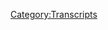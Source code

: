 {{Transcript
    | title         = [[100: January 6-7, 2016]]
    | caption       = [https://knowledgefight.libsyn.com/knowledge-fight-jan-6-7-2016 Listen to this episode on Libsyn]
    | episodeNumber = [[100: January 6-7, 2016|100]]
    | length        = 03:22:51
}}

{{MessageBox
    | header     = Warning: Bot Generated Content
    | text       = This transcript was automatically generated by transcription software and likely contains many mistakes and misattributions. Please check the audio for definitive quotes, attribution, and context.
    | image      = N3yvass4myg91.webp
    | imagewidth = 50px
    | id         = warning
}}

{{TranscriptBlock
    | name      = Alex Jones
    | timestamp = 00:00:00.000
    | text      = Andy in Kansas, you're on the air. Thanks for holding. Well, Alex, I'm a first time caller. I'm a huge fan. I love your work.
}}

{{TranscriptBlock
    | name      = Dan
    | timestamp = 00:00:07.000
    | text      = Hey, everybody, welcome back to knowledge fight. I'm Dan. I'm Jordan. We're a couple dudes, like sit around drink novelty beverages and talk a little bit about Alex. June.
}}

{{TranscriptBlock
    | name      = Jordan
    | timestamp = 00:00:15.000
    | text      = That is that is what we do.
}}

{{TranscriptBlock
    | name      = Dan
    | timestamp = 00:00:17.000
    | text      = Indeed it is.
}}

{{TranscriptBlock
    | name      = Jordan
    | timestamp = 00:00:18.000
    | text      = Let me ask you a question. Please
}}

{{TranscriptBlock
    | name      = Dan
    | timestamp = 00:00:19.000
    | text      = do. Alright. Can you put it in the form of two questions? All right.
}}

{{TranscriptBlock
    | name      = Jordan
    | timestamp = 00:00:23.000
    | text      = So if you were about to be indicted, were i Were you about to be indicted?
}}

{{TranscriptBlock
    | name      = Dan
    | timestamp = 00:00:28.000
    | text      = Let's bring it into the subjunctive.
}}

{{TranscriptBlock
    | name      = Jordan
    | timestamp = 00:00:30.000
    | text      = Would you appreciate it if the leading propagandist of our times? At least the craziest propaganda?
}}

{{TranscriptBlock
    | name      = Dan
    | timestamp = 00:00:40.000
    | text      = Sure, sure, the most bizarrely effective Right, exactly. Against all odds, Alex Jones very effective?
}}

{{TranscriptBlock
    | name      = Jordan
    | timestamp = 00:00:47.000
    | text      = Would you like it? If he was a huge fan of yours?
}}

{{TranscriptBlock
    | name      = Dan
    | timestamp = 00:00:50.000
    | text      = No, it would probably, it probably be bad, probably be a bad look, it wouldn't be good. Well, because it sort of you then have to analyze who else is he a big fan of and then it starts to become like, oh, oh,
}}

{{TranscriptBlock
    | name      = Jordan
    | timestamp = 00:01:04.000
    | text      = that's really good analysis. And that suggest any answer to my next question. What does that who knows more about Alex Jones between the two of us this guy? I don't know anything about Alex Jones. That was the most successful opening bid we've ever done.
}}

{{TranscriptBlock
    | name      = Dan
    | timestamp = 00:01:17.000
    | text      = And yet at the same time, I feel very weird. Good. Like I backed you into a corner with a double question always. So anyway, we'd like to drink novelty beverages. Today we're on the Elysian Fields with a space dust IPA if you'd like to sponsor us Elysian or whatever the beer company is, you're okay, I feel very bad now, not knowing what company this is. This is your first time drinking it. It is tasty. Please shoot us an email if you'd like we
}}

{{TranscriptBlock
    | name      = Jordan
    | timestamp = 00:01:41.000
    | text      = are drinking these because I have been sober for too long for unspecified reasons.
}}

{{TranscriptBlock
    | name      = Dan
    | timestamp = 00:01:46.000
    | text      = I think you were fucked up yesterday.
}}

{{TranscriptBlock
    | name      = Jordan
    | timestamp = 00:01:48.000
    | text      = I was not fucked up. I was high yesterday. I wasn't drunk yet. Now
}}

{{TranscriptBlock
    | name      = Dan
    | timestamp = 00:01:53.000
    | text      = we get into a discussion of what the definition of sober.
}}

{{TranscriptBlock
    | name      = Jordan
    | timestamp = 00:01:57.000
    | text      = Look, I gotta have both otherwise, one or the other doesn't work as well. I'm not
}}

{{TranscriptBlock
    | name      = Dan
    | timestamp = 00:02:01.000
    | text      = judging. So Jordan, today we're going to be going back into the past, we're going to begin a new investigation. That will be one of many investigations because we were talking before the show. And Alex Jones in the present really sucks. Yeah. It's too easy to see through his games, quite frankly. We just had the November 4. Communist uprising.
}}

{{TranscriptBlock
    | name      = Jordan
    | timestamp = 00:02:24.000
    | text      = How did it go?
}}

{{TranscriptBlock
    | name      = Dan
    | timestamp = 00:02:25.000
    | text      = Went well? Did they uprise went well as we probably communist now. Yep. They took most of the eastern seaboard. That was a very quiet coup that they just off. Oh, man, man, I didn't even notice like a pillow. Oh, it's smooth. Like we all knew the the idea of like, Alex is creating possible scenario. And then when it doesn't happen be like, ah, because we exposed it. It didn't happen. Yep, these games are being played over and over again. And then at the same time, there's all the sincerely nonsensical batshit stuff about helicopters at the Las Vegas Shooting Show. And what have you. And that's just, I mean, it's not that fun. No, we're still going to be talking about the present. But I want to I want to take I missed the 2015 investigation is what it comes down to what you're saying. Yeah, and I miss
}}

{{TranscriptBlock
    | name      = Jordan
    | timestamp = 00:03:11.000
    | text      = you wish that Alex Jones would travel back in time. Maybe have sex with his mom, maybe? Who knows? Maybe, but he's old scientists, buddy. Sure. Great guy
}}

{{TranscriptBlock
    | name      = Dan
    | timestamp = 00:03:20.000
    | text      = and get on a train. Ooh, that would be cool. That's back when America was prosperous? Absolutely. We use coal to power
}}

{{TranscriptBlock
    | name      = Jordan
    | timestamp = 00:03:28.000
    | text      = did shrug on trains, my friend indeed.
}}

{{TranscriptBlock
    | name      = Dan
    | timestamp = 00:03:31.000
    | text      = So I'm gonna I'm gonna do we have a couple of time travel episodes that very delightful policy wonks have suggested thanks, policy wise, that are actually a little bit more difficult than I would like to admit. Because they've just given you just admitted it, Dan, I've said I would like to admit it's too late. I admitted it. I'm showing vulnerability.
}}

{{TranscriptBlock
    | name      = Jordan
    | timestamp = 00:03:53.000
    | text      = And that's why I attacked you the issue with psychologically we're both great.
}}

{{TranscriptBlock
    | name      = Dan
    | timestamp = 00:03:58.000
    | text      = I'm working on these time travel episodes, but they these walks have specified dates, but not years. So going through various years of a specific date and trying to figure out Did something happen this year? It's a bit of work, but I'm working on them and we'll have something eventually. But for now, I'm going to embark on explorations that I want to figure out along the way. And today we're going to jump off on the investigation of we now know why Alex Jones joined Team Trump. That's what I've heard, but how long did it take him to go from? I love Rand Paul, but I liked the things that Trump is saying. All right, we got a sport Trump to being I will die for Trump, right? How long does that transformation take? And I suggest it's not going to take long. This investigation is going to be a very short event. It might be two episodes. All right. I think it happens in January of 2016. I think he becomes like a fully dedicated propaganda outlet for Trump fucking quick. But today we're going to be going over January 6 and seventh because in the new year he has David Knight host a bid to nurse that hangover though that that New Year's hangover and so we jump in on January 6
}}

{{TranscriptBlock
    | name      = Jordan
    | timestamp = 00:05:17.000
    | text      = New Year's Is this his favorite holiday because he gets to dress like a Nazi Halloween Oh shit, I just assume you dress like he dresses like a Nazi for every holiday
}}

{{TranscriptBlock
    | name      = Dan
    | timestamp = 00:05:26.000
    | text      = be fair, you could dress like a Nazi anytime you want.
}}

{{TranscriptBlock
    | name      = Jordan
    | timestamp = 00:05:30.000
    | text      = Like Sandra Bullock
}}

{{TranscriptBlock
    | name      = Dan
    | timestamp = 00:05:31.000
    | text      = Alex Jones does spiritual Come on now. So we're going to get into this January 6 episode and what
}}

{{TranscriptBlock
    | name      = Jordan
    | timestamp = 00:05:39.000
    | text      = I you know, sometimes I'm grateful we don't have a lot of new listeners because that would sound very weird if you hadn't had just laid back years worth of this, this podcast to go back through of the back and forth of
}}

{{TranscriptBlock
    | name      = Dan
    | timestamp = 00:05:52.000
    | text      = Sandra Bullock's ex husband's activities. So here, I'm gonna play a clip of Barack Obama speaking.
}}

{{TranscriptBlock
    | name      = Jordan
    | timestamp = 00:06:00.000
    | text      = And oh my god, I can't wait to hear Him speaking.
}}

{{TranscriptBlock
    | name      = Dan
    | timestamp = 00:06:03.000
    | text      = This is a clip. Speaking about a recent shooting in January of 2016. less excited to hear about him speak well, it's still a pretty succinct clip, and I'm playing this clip that they play on Info Wars. So that's why there's some spooky music. Oh, my God, they're children. But it's important to hear the phrasing and the words that Obama uses, because Alex complains about this clip for almost the entire January 6 episode. So here is former President Barack Obama. Until we have a Congress that's in line with the majority of Americans. There are actions within my legal authority that we can take to help reduce gun violence and save more lives. So that is the clip.
}}

{{TranscriptBlock
    | name      = Jordan
    | timestamp = 00:06:47.000
    | text      = That's the scariest thing I have ever heard. It's a good thing that they put that music behind there. So I know to be afraid of it.
}}

{{TranscriptBlock
    | name      = Dan
    | timestamp = 00:06:55.000
    | text      = Absolutely. And the important thing to remember, and I'm planning this upfront, because it's going to come up pretty Inner Inner militantly. The important thing to pull out of the phrasing that he uses is, until there's a Congress that's in line with the majority of Americans right. Now, keep that in mind. And we will get back to it. On this On this episode, he gets into the globalists a bit. Here is
}}

{{TranscriptBlock
    | name      = Jordan
    | timestamp = 00:07:21.000
    | text      = good. I haven't heard too much about the globalist that doesn't involve Trump recently. So I'm excited. It's
}}

{{TranscriptBlock
    | name      = Dan
    | timestamp = 00:07:25.000
    | text      = true. Here's a little a little tidbit about the globalists and their plans visa vie if they're being successful, or on their own timetable is the tide turning. Yeah, of course, it's always turning.
}}

{{TranscriptBlock
    | name      = Alex Jones
    | timestamp = 00:07:39.000
    | text      = All you collaborators, all you that went along with this. You're destroying your own future. You're bringing the United States of America into bondage and yourself into bondage.
}}

{{TranscriptBlock
    | name      = Jordan
    | timestamp = 00:07:52.000
    | text      = Bondage is fun, as long as it's
}}

{{TranscriptBlock
    | name      = Alex Jones
    | timestamp = 00:07:55.000
    | text      = lazy cowards. So I hope you enjoy yourself. I hope you're proud of yourself. Now, because patriots for the last 50 years exposed this agenda and held it back and slowed it down and the globalist admit they're 15 years behind.
}}

{{TranscriptBlock
    | name      = Jordan
    | timestamp = 00:08:15.000
    | text      = What did they admit that all over the world? Oh, that makes sense.
}}

{{TranscriptBlock
    | name      = Alex Jones
    | timestamp = 00:08:19.000
    | text      = Because the military actually sees how really evil it is behind the scenes. And even some people in federal agencies, I would have never thought this 20 years ago. Sure. They're some of the most awake people and one of the wildcards, I don't want to say ace in the hole, you would all be aces in the hole you shot to do the right thing.
}}

{{TranscriptBlock
    | name      = Dan
    | timestamp = 00:08:38.000
    | text      = So this this that
}}

{{TranscriptBlock
    | name      = Jordan
    | timestamp = 00:08:40.000
    | text      = is the least logical or intelligent sentence I've ever heard my entire but
}}

{{TranscriptBlock
    | name      = Dan
    | timestamp = 00:08:44.000
    | text      = you know it the end of there. What do you say when he says do the right thing he means spread our articles and buy my shit. Yeah, that's kind of the subtext of it, right? But at the same time, he's fulfilling a couple of his narratives. One, the military is the most awake, they know everything there. They're real good. That's largely because he gets a lot of calls from military people, of course. And then beyond that, the globalists are 15 years behind plan they have admitted it were nonsense. When did they admit that? Why would they admit that?
}}

{{TranscriptBlock
    | name      = Jordan
    | timestamp = 00:09:14.000
    | text      = Who is the mouthpiece for the globalist admitting it
}}

{{TranscriptBlock
    | name      = Dan
    | timestamp = 00:09:16.000
    | text      = I'll let me admit something I'm 15 years behind on my life plan Hey,
}}

{{TranscriptBlock
    | name      = Jordan
    | timestamp = 00:09:21.000
    | text      = dude, I'm 15 years behind on just general maturity Yeah, absolutely.
}}

{{TranscriptBlock
    | name      = Dan
    | timestamp = 00:09:25.000
    | text      = But the globalist I played
}}

{{TranscriptBlock
    | name      = Jordan
    | timestamp = 00:09:27.000
    | text      = video games for 12 hours yesterday I am exactly yeah, I know.
}}

{{TranscriptBlock
    | name      = Dan
    | timestamp = 00:09:32.000
    | text      = Right. I just got to switch it seems like 12 hours is a soft day. Yeah adults but yeah the the the very idea that they even in their their white papers are there. They're like oh shit, we're even publish it seems. cockamamie seems like complete nonsense. Do they
}}

{{TranscriptBlock
    | name      = Jordan
    | timestamp = 00:09:51.000
    | text      = have conferences like do they go to did they go to like the Hilton they get a comp? No, they're a Bilderberg? They're Bilderberg. Yeah.
}}

{{TranscriptBlock
    | name      = Dan
    | timestamp = 00:09:57.000
    | text      = But you know, I mean this just satisfies the other piece of his narrative that is like, the reason that we're not in FEMA camps right now is because of me. I am stopping the globalist because of me. And people like me, let's say Joseph McCarthy back in the day. You know, these are the people who slow down the globalist plan,
}}

{{TranscriptBlock
    | name      = Jordan
    | timestamp = 00:10:19.000
    | text      = right. You're welcome like J. Edgar Hoover.
}}

{{TranscriptBlock
    | name      = Dan
    | timestamp = 00:10:21.000
    | text      = Right. You're welcome rate people.
}}

{{TranscriptBlock
    | name      = Jordan
    | timestamp = 00:10:23.000
    | text      = You're welcome. Huge fan of Woodrow Wilson. He really took down the globalists, his Eve he was all white supremacy all the time, baby. It
}}

{{TranscriptBlock
    | name      = Dan
    | timestamp = 00:10:31.000
    | text      = seems like those things were on a concurrent path, but it's probably a coincidence. I'm sure I was watching the coverage of the suppose it Antifa riots on Saturday. Yes. How did it go? They didn't go great, right when Rob do hosted the first like two hours of it, and that's when I turned it off. I was like, Oh, watch an hour and a half to do that. Then fuck it. And he needs to trim up his beard. And that's me talking. Yeah, it's a haircut and a beard trim. And that's me saying why he looks like shit.
}}

{{TranscriptBlock
    | name      = Jordan
    | timestamp = 00:11:01.000
    | text      = Suck it, Rob do poser. He's not good. It got taken down by Kathy Griffin. And Dan freezes.
}}

{{TranscriptBlock
    | name      = Dan
    | timestamp = 00:11:07.000
    | text      = Oh, so he's not good at his job. It's just it was so boring. It was terrible that Owen Schroyer on the street. It was just a mess. Why
}}

{{TranscriptBlock
    | name      = Jordan
    | timestamp = 00:11:15.000
    | text      = did they do man on the street interviews? I don't know. They have to know how bad they are at it right
}}

{{TranscriptBlock
    | name      = Dan
    | timestamp = 00:11:19.000
    | text      = there. It wasn't like he got owned by any kids this time. But at the same time, it was just nothing. It was just it was background noise. Yeah, no one wants to talk to you. Basically, no one did. And once he started talking to people like hey, do you like Trump? And they'd be like, I don't want to talk to you. But yeah, all right, and then just walked away. Which I mean, I guess is the right thing to do. Don't harass. Yeah, that's very reasonable, bad television. But the thing I wanted to mention was I got I got to watch the live chat a little bit. Oh, no, a lot of n words flying. Of course, a lot of blame the Jews, of course, and a whole lot of people posting 1488 Which I don't know if you know about is that Nazis?
}}

{{TranscriptBlock
    | name      = Jordan
    | timestamp = 00:12:00.000
    | text      = I feel like that's not it's not. It's not the 88 is the SS, H H. Okay, and
}}

{{TranscriptBlock
    | name      = Dan
    | timestamp = 00:12:07.000
    | text      = then the 14th is the 14th words, we will
}}

{{TranscriptBlock
    | name      = Jordan
    | timestamp = 00:12:12.000
    | text      = we will we will eradicate everybody who isn't what's
}}

{{TranscriptBlock
    | name      = Dan
    | timestamp = 00:12:14.000
    | text      = not eradicate? I mean, that's the subtext, but what it is, is about preserving the future of our children. Yeah, eradicating everybody. Right, right. Or at least isolating it and making sure nobody in different races fuck each other. That's the soft Neo Nazis. That
}}

{{TranscriptBlock
    | name      = Jordan
    | timestamp = 00:12:29.000
    | text      = is a very interesting plan that and let me give you reasons why.
}}

{{TranscriptBlock
    | name      = Dan
    | timestamp = 00:12:35.000
    | text      = But that's the thing. That's the thing is
}}

{{TranscriptBlock
    | name      = Jordan
    | timestamp = 00:12:37.000
    | text      = like that I like that plan. Because that's like, oh, no, we're Nazis. But we're humane not. How could you?
}}

{{TranscriptBlock
    | name      = Dan
    | timestamp = 00:12:44.000
    | text      = Well, I mean, Richard Spencer even talks about that, like non violent ethnic cleansing and stuff like that. Yeah, man.
}}

{{TranscriptBlock
    | name      = Jordan
    | timestamp = 00:12:50.000
    | text      = I want him to be violently ethnic cleansing, though. Oh, boy.
}}

{{TranscriptBlock
    | name      = Dan
    | timestamp = 00:12:53.000
    | text      = You're soft. Yes. That's gone out the window.
}}

{{TranscriptBlock
    | name      = Jordan
    | timestamp = 00:12:57.000
    | text      = When it comes to Richard Spencer. I don't think there's any soft Yes. Well, good luck.
}}

{{TranscriptBlock
    | name      = Dan
    | timestamp = 00:13:01.000
    | text      = I don't care. Let's not Let's not break that down. Too far less. Do you advocate for someone's murder?
}}

{{TranscriptBlock
    | name      = Jordan
    | timestamp = 00:13:07.000
    | text      = I don't advocate anybody's word. I agree. Do you agree? Crazy under the laws of parity, I'm sure this is at least somewhat
}}

{{TranscriptBlock
    | name      = Dan
    | timestamp = 00:13:15.000
    | text      = legal spell parody.
}}

{{TranscriptBlock
    | name      = Jordan
    | timestamp = 00:13:18.000
    | text      = The other thing AR it why, like the NFL fair, and it's all about fairness.
}}

{{TranscriptBlock
    | name      = Dan
    | timestamp = 00:13:23.000
    | text      = So the thing I want to talk about though, is whether or not Alex Jones is okay with it or cool with it. Nazis flocked to him. And he should know that there's a reason you know what I'm saying? Yeah, like that, that it's not really an accident. Like you know how Morrissey has a large Hispanic fan base. And people don't really know why. Like everyone's confused like not not sure why this is the case.
}}

{{TranscriptBlock
    | name      = Jordan
    | timestamp = 00:13:52.000
    | text      = I think it's I think it's very obvious why is that because he speaks a lot about emotional issues that are shared by first or second generation immigrants in LA. Okay. All right. Like those are those are the same feelings like I totally get
}}

{{TranscriptBlock
    | name      = Dan
    | timestamp = 00:14:08.000
    | text      = that's a reasonable enough. I don't think that's I don't think that explains everything. I think it does fine. That's a reasonable enough.
}}

{{TranscriptBlock
    | name      = Jordan
    | timestamp = 00:14:15.000
    | text      = And that's why we need to build a wall around board teacher
}}

{{TranscriptBlock
    | name      = Dan
    | timestamp = 00:14:19.000
    | text      = to hold in his tears. That's a reasonable enough explanation for a sort of bizarre counterintuitive fan base, right? There is no explanation needed for why like if you have a Nazi fan base, you It's you you might be playing to not you're doing something right in order to get that fan base. Right. And Alex should be aware of that,
}}

{{TranscriptBlock
    | name      = Jordan
    | timestamp = 00:14:41.000
    | text      = which is interesting that Jeff Foxworthy made a career of kind of making fun of Nazis. Is that real? Is that true? Now that we know what redneck really means?
}}

{{TranscriptBlock
    | name      = Dan
    | timestamp = 00:14:50.000
    | text      = Oh, boy. Communist snack. Exactly. He was out there with me.
}}

{{TranscriptBlock
    | name      = Jordan
    | timestamp = 00:14:58.000
    | text      = So try to bring back the ball. Bolsheviks
}}

{{TranscriptBlock
    | name      = Dan
    | timestamp = 00:15:00.000
    | text      = in this next clip, if you just might be Huizar. In this next clip, Alex, we can
}}

{{TranscriptBlock
    | name      = Jordan
    | timestamp = 00:15:10.000
    | text      = see your advisor tried to murder you six times, you just might be a czar. Your advisor is
}}

{{TranscriptBlock
    | name      = Dan
    | timestamp = 00:15:17.000
    | text      = spooky and has a giant penis. So in this next clip, we find that Alex at the beginning of 2016, has not lost his heart on for Russia over the new year, he got drunk and it came out of that hangover still loves Russia. Gotcha.
}}

{{TranscriptBlock
    | name      = Alex Jones
    | timestamp = 00:15:33.000
    | text      = There's nowhere to run pretty much the whole planet, some of the control of the private central banks that in the last 100 years or so, took over the planet, the fraudulent digital fractional reserve money they came up with.
}}

{{TranscriptBlock
    | name      = Dan
    | timestamp = 00:15:48.000
    | text      = So now, he doesn't do a terrible job of diagnosing a problem.
}}

{{TranscriptBlock
    | name      = Jordan
    | timestamp = 00:15:53.000
    | text      = Yeah, no, I think he's right. He's not right. But no, no, stop right there.
}}

{{TranscriptBlock
    | name      = Dan
    | timestamp = 00:15:57.000
    | text      = He's correct. Calm down. He's not right. But he does have a pretty decent point to make about the idea of, you know, centralized banking, having a detrimental effect on especially third world populations, nailed it disenfranchised countries, things like that, you know, it's great. Oh,
}}

{{TranscriptBlock
    | name      = Jordan
    | timestamp = 00:16:16.000
    | text      = no Jews involved. I mean, there's some Jews involved, but not in a very Jew way. Why don't you hold? I don't know if I like saying that. I don't I don't like you saying I didn't like that period. Why don't you hold off on it's weird to talk about a blatantly anti semitic subject without having some like, I just don't like it.
}}

{{TranscriptBlock
    | name      = Dan
    | timestamp = 00:16:33.000
    | text      = Well, it's tough because we're dealing with someone who has such veiled and powerful under the surface anti semitism, right. And so, using parody with him, it often can sound and feel very uncomfortable. No, I don't like it. It's tough. But I want you to hold your tongue about No, you really want me to. I mean, about any like, he has a point. Okay, because it falls off the rails pretty quick, okay, and does involve some no stereotypical Jewish car Oh.
}}

{{TranscriptBlock
    | name      = Alex Jones
    | timestamp = 00:17:10.000
    | text      = And they're militarily backed by the West. And of a country that go along with the globalists, they'll go hire communist or other organizations to overthrow the country. They'll put them into total slavery for 1020 3040 5060 70 years, depending on the nation. And then after that, the public so broke back and trained, they then collapse and then Rothschild banks taken over, turned out that basically every oligarch in Russia turned out to be a Rothschild front. The Rothschild sued two different newspapers a few years ago, saying it wasn't true. And then it turned out, the judge said, I can't believe the Rothschilds came into court and lied to us like this. This suit has proven the claims of the newspaper, Boris Yeltsin, all those people, totally on the payroll of the Rothschilds. Let's not start arresting all their people. And so they start moving NATO in weapons in trying to overthrow the Russian country.
}}

{{TranscriptBlock
    | name      = Dan
    | timestamp = 00:18:14.000
    | text      = So there is that narrative that he's spinning here. And it's a little bit problematic, because, I mean, it does come from a kernel of truth. There were members of the Rothschilds family that sued I believe it was the Daily Mail for libel. Oh,
}}

{{TranscriptBlock
    | name      = Jordan
    | timestamp = 00:18:32.000
    | text      = yeah. Well, that seems reasonable. Anybody who's in the Daily Mail probably has standing to sue the Daily Mail, right?
}}

{{TranscriptBlock
    | name      = Dan
    | timestamp = 00:18:39.000
    | text      = Yeah, I would say so. They're a trash paper. But in this case, they did lose the suit. And one of the reasons is that libel, especially in terms of politicians, super hard is very difficult to prove. And what they had posted they had in the Daily Mail, was that this Nathaniel Rothschild, who is the described in this independent article here as the scion of the banking dynasty and friend of seemingly everyone in the spheres of finance, business and politics. All right, they had written that he was, quote, the puppet master to the Baron of Hartlepool and foyer.
}}

{{TranscriptBlock
    | name      = Jordan
    | timestamp = 00:19:13.000
    | text      = I'm having a great time so far, Hartlepool.
}}

{{TranscriptBlock
    | name      = Dan
    | timestamp = 00:19:15.000
    | text      = That guy who the Baron is name is Mr. Mandelson. And so the case they did they did lose this libel case, right because they were it was found that they were deeply involved with influencing Mr. Mandelson. That's why was a British politician. That's
}}

{{TranscriptBlock
    | name      = Jordan
    | timestamp = 00:19:35.000
    | text      = why you shouldn't sue people when they're right. Right. It's a bad idea.
}}

{{TranscriptBlock
    | name      = Dan
    | timestamp = 00:19:39.000
    | text      = It's one of those intimidation things that can go too far. Yeah, like Asha?
}}

{{TranscriptBlock
    | name      = Jordan
    | timestamp = 00:19:43.000
    | text      = Yeah, if we had a functioning justice system, I think Peter Thiel would have gotten his ass handed to him by Gawker. Yeah, unfortunately, we don't.
}}

{{TranscriptBlock
    | name      = Dan
    | timestamp = 00:19:51.000
    | text      = So the Nathaniel Rothschild sued over it. The Daily Mail is account of his and Mr. mandelson's trip to Russia in January. We have 2005 Okay, so Mr. Mandelson, the Baron of foyer and whatever I can remember the other place. It's a delight just to hear you say Mr. Mandelson, he is a labour politician in Britain. And he has also recently said that he will work every day around the clock to undermine Jeremy Corbyn. So we can tell that he's probably more
}}

{{TranscriptBlock
    | name      = Jordan
    | timestamp = 00:20:22.000
    | text      = weight. He's a labour politician, you know, okay, so the pro finance, Labour people are the pro corporate Democrats. Right, right. Like, here's the same thing neoliberal Corbin is Corbin is your Bernie Sanders, except somehow he's kind of still for Brexit, which is very weird. It's a very strange thing.
}}

{{TranscriptBlock
    | name      = Dan
    | timestamp = 00:20:42.000
    | text      = I understand slightly where that comes from. But I think it's I think it's, I don't know, I don't I don't understand the intricacies seas of British politics as well as I'd like. But I have heard a couple of accounts of like arguments for Brexit, then like, I kind of get it. I think it's probably clunky, and will be much more negative. just logistically,
}}

{{TranscriptBlock
    | name      = Jordan
    | timestamp = 00:21:04.000
    | text      = oh, I don't think it's going to happen. No, I don't think anybody thinks it's going to happen. If you thought it was actually going to happen, they would have to start building borders between Northern Ireland and Ireland.
}}

{{TranscriptBlock
    | name      = Dan
    | timestamp = 00:21:14.000
    | text      = That will be a terrible blow to Alex's Patriot narrative. If it doesn't end up happening. Yeah, because it's one of the cornerstones now.
}}

{{TranscriptBlock
    | name      = Jordan
    | timestamp = 00:21:21.000
    | text      = Everybody involved knows that. It's a terrible idea that people campaigning for it knew it was a terrible idea. They just wanted to get elected. It's just like, it's just like, Republicans knew Trump was a bad idea. But they're like talking, we already did it. So why not? If I can follow through with it, I don't know, we'll the people or some shit. It's amazing to me, what they will hide underneath will of the people when they're lying to the people. Right? Right, that really fascinating that you can lie so blatantly like, like with the Republicans and like huge tax cuts to the corporate rich are gonna help you out. Right? And it's like, it's the will of the people. We can't go against them. And it's like, no, you could just tell them the truth. Right, right. Right. You could just tell them the truth. And they would and the people would be like, No, we don't will that?
}}

{{TranscriptBlock
    | name      = Dan
    | timestamp = 00:22:05.000
    | text      = Well, it's the difference between like, if you want to take into a medical perspective, it's a difference between like consent and informed consent, right, like you need to have when people are making a medical decision, they have to be aware of the risks associated with it and be offered the literature and stuff like that. Absolutely. And once you have done that, that you have informed consent from a patient to make a decision. Right. There should be some of that for voting. Right. But I agree.
}}

{{TranscriptBlock
    | name      = Jordan
    | timestamp = 00:22:31.000
    | text      = The only problem there is anytime anybody tries to restrict voting, we always get into racism. It's very
}}

{{TranscriptBlock
    | name      = Dan
    | timestamp = 00:22:37.000
    | text      = unfortunate. Yeah. And actually, I want to take that back. Because that I mean, that even was that was a tactic of Yeah, the racist policy time you try and restrict voting and education restrictions. Yeah, like that. Yeah. So I want to go back to this. This thing about the Rothschilds? Yeah, because they are the standard boogeyman of Alex Jones and his ilk, as like the terrible big, like, up above the politicians pulling the strings.
}}

{{TranscriptBlock
    | name      = Jordan
    | timestamp = 00:23:04.000
    | text      = Because the Rockefellers aren't really around anymore.
}}

{{TranscriptBlock
    | name      = Dan
    | timestamp = 00:23:07.000
    | text      = Well, David just died a couple years back maybe a year or so ago. They just don't have the wealth and influence. But neither do the Rothschilds because it's been so many years and generationally. The wealth has been split up among a bunch of people and none of them wield the same power. Like the Baron of Rothschild did. 100 years ago.
}}

{{TranscriptBlock
    | name      = Jordan
    | timestamp = 00:23:25.000
    | text      = None of the children of Henry Ford are ever gonna have no come anywhere near the power that he will and
}}

{{TranscriptBlock
    | name      = Dan
    | timestamp = 00:23:30.000
    | text      = the same thing is true even like the Waltons, yeah. Or like the Walmart errs, the crankies and stuff like that. They have regionally or in small conclaves big influence, right. But in terms of, like what they could have had during these, like back in the days of Henry Ford, right, it's not even close to that, like the crankies live in Columbia, Missouri. They're one of the branches of the Walmart fortune and they create a whole bunch of trouble in terms of paying athletes and stuff like that illegally core, like weird under the table recruitment stuff that everybody's aware of and everybody
}}

{{TranscriptBlock
    | name      = Jordan
    | timestamp = 00:24:05.000
    | text      = should be like that whole argument is for another time but it shouldn't be legal athletes should be paid go fuck
}}

{{TranscriptBlock
    | name      = Dan
    | timestamp = 00:24:13.000
    | text      = your salary, but yeah, that way Yeah, no, of course but be that as it made they can do that shit. And they can
}}

{{TranscriptBlock
    | name      = Jordan
    | timestamp = 00:24:18.000
    | text      = do is lobby the NCAA to make it legal, but no, no,
}}

{{TranscriptBlock
    | name      = Dan
    | timestamp = 00:24:23.000
    | text      = that they can affect like Columbia, local politics and stuff like that to a certain extent, but they can't change like they can't send us to war. Like you could have 100 years right. So I'm gonna read this, this next paragraph and at the end of it, it gets dicey for the present. Oh no. Mr. Rothschild claims he was subjected to sustained and unjustified attacks in the May 2010 article which portrayed him as a puppet master, dangling his friend Lord Mandelson in front of the Russian oligarch, Oleg Deripaska it to ease the passage of colossal business deals. Do you recognize that name? By Oleg Deripaska.
}}

{{TranscriptBlock
    | name      = Jordan
    | timestamp = 00:25:03.000
    | text      = Boy, it sounds Swedish. So I'm gonna assume he's Swedish. No, it's not Swedish. Oh, are
}}

{{TranscriptBlock
    | name      = Dan
    | timestamp = 00:25:10.000
    | text      = you sure? Positive?
}}

{{TranscriptBlock
    | name      = Jordan
    | timestamp = 00:25:11.000
    | text      = It could have been Middle Eastern. He's,
}}

{{TranscriptBlock
    | name      = Dan
    | timestamp = 00:25:13.000
    | text      = he's Russian.
}}

{{TranscriptBlock
    | name      = Jordan
    | timestamp = 00:25:14.000
    | text      = He's Russian from Russia. Hmm. Do you know why can't think of anything that Russia has done recently? Do
}}

{{TranscriptBlock
    | name      = Dan
    | timestamp = 00:25:20.000
    | text      = you know what recently indicted gentleman was very involved with Oleg Deripaska?
}}

{{TranscriptBlock
    | name      = Jordan
    | timestamp = 00:25:25.000
    | text      = Um, I'm still going back to Sweden. Is it a Swedish politician? Because you got Mandelson in my brain?
}}

{{TranscriptBlock
    | name      = Dan
    | timestamp = 00:25:32.000
    | text      = No, he's British. There are no Swedes in this room. Oleg Deripaska is the Russian oligarchy that Paul Manafort offered to give briefings. And there are indications that there's a lot of financial debt between the two men, of course, so Alex, bringing up this libel case about the Rothschilds is a very interesting window. Because the only Russian oligarch involved is a person who's involved with Trump's campaign manager. Yeah, and the situation with the Rothschilds is that the Rothschild, Nathaniel Rothschild brought Lord Mandelson along to Russia to try and pretend that if we can get some business deals going Mandelson will be on your side in British politics, right. Which is like
}}

{{TranscriptBlock
    | name      = Jordan
    | timestamp = 00:26:24.000
    | text      = your is a good thing. I was accidentally, like making a pattern accidentally. I know. It's a good thing for him. He doesn't read anything, because he discovered that the complicated systems he's talking about right, always wind up pointing back to him being wrong.
}}

{{TranscriptBlock
    | name      = Dan
    | timestamp = 00:26:40.000
    | text      = Totally. I mean, if you just replace Mandelson, with Manafort, you have almost a parallel,
}}

{{TranscriptBlock
    | name      = Jordan
    | timestamp = 00:26:45.000
    | text      = exact same situation. Exactly. It's almost like there's a playbook.
}}

{{TranscriptBlock
    | name      = Dan
    | timestamp = 00:26:50.000
    | text      = For these, like Russian oligarchs, and crazy super billionaires.
}}

{{TranscriptBlock
    | name      = Jordan
    | timestamp = 00:26:54.000
    | text      = It's almost like somebody wrote a playbook. It's almost like somebody we know, wrote a playbook. It's almost like somebody who's been on Alex's fucking show, wrote the playbook
}}

{{TranscriptBlock
    | name      = Dan
    | timestamp = 00:27:04.000
    | text      = that is taught in military academies. Yep. Yeah, it's weird. I don't think I don't
}}

{{TranscriptBlock
    | name      = Jordan
    | timestamp = 00:27:09.000
    | text      = think he's I don't think he broke the oligarchic play. We're over. I think that was written back in 1910. With the the Pez dispensing.
}}

{{TranscriptBlock
    | name      = Dan
    | timestamp = 00:27:17.000
    | text      = Yeah. If you were to try and make that kind of a claim about Alexander Dugan, I would have to stop you.
}}

{{TranscriptBlock
    | name      = Jordan
    | timestamp = 00:27:23.000
    | text      = I would get sued for libel. No, because by The Daily Mail, of course,
}}

{{TranscriptBlock
    | name      = Dan
    | timestamp = 00:27:27.000
    | text      = it's overestimate there's because he is like, super involved in a lot of fucked up stuff right and deeply involved in the stuff that we're talking about. Right? It makes him sound like he's a big bad. Oh, yeah, that's not the case.
}}

{{TranscriptBlock
    | name      = Jordan
    | timestamp = 00:27:40.000
    | text      = If he's going on Alex Jones's show, he's not the he's not the final boss.
}}

{{TranscriptBlock
    | name      = Dan
    | timestamp = 00:27:44.000
    | text      = No, but he is a cancerous influence and couched in intellectualism and what have you, to an extent that he is worth talking about, but to pretend like it all goes back to Dugan. Yeah, so I've seen some people on Twitter sort of making those sorts of arguments. It's, it's just because he, he has such a strong, long standing history of anti liberalism, anti Americanism, like, you know, anti Americanism American. I like all that stuff. It makes it makes him very easy to focus on. I don't know. Anyway, Alex, bringing up the Rothschild stuff, there does not work in your favor. It's interesting. It's interesting, he just
}}

{{TranscriptBlock
    | name      = Jordan
    | timestamp = 00:28:27.000
    | text      = doesn't understand. It's It's fascinating to see him talk about a global organization as being something that he hates so desperately, and yet have no idea how a global organization would be such a complicated system, wherein even the bad guys are good sometimes. And the good guys are bad sometimes, because it's so many different interlocking parts where everybody's trying to play this longer game and you do this whole thing. And so he has no concept of complicated systems. He only understands bad, good, like, he doesn't get it. No, he's just incapable.
}}

{{TranscriptBlock
    | name      = Dan
    | timestamp = 00:29:05.000
    | text      = Yeah. And it is a failing in terms of him being able to be a newsman, right? Oh, that's the other thing I wanted to talk about, about the, the Antifa riots that I was watching the quote, unquote, coverage of the fake Antifa riot, right. So Owen Shroyer was out on the street at the Austin gathering of the resist fascism or whatever, right? And most of it was covering how there were more Trump fans there than the actual protesters. And I don't know because
}}

{{TranscriptBlock
    | name      = Jordan
    | timestamp = 00:29:36.000
    | text      = the protesters really kind of didn't know what was gonna happen. And the Trump people were like, we've been listening to Infowars it's gonna be an uprising. We better get there
}}

{{TranscriptBlock
    | name      = Dan
    | timestamp = 00:29:46.000
    | text      = and we got to be armed. Yeah, exactly. But the other thing is, a lot of it was Joe Biggs dancing around with premade signs, and what have you, like if they're covering In an Info Wars reporter, fucking with, quote unquote Antifa protesters. I'll take side of the story, Dan, right. But it's so silly. It's like you can't if you want to be a journalist, if you want to be doing journalism, then don't go work for Infowars. Well, there's that. But also, if you are Infowars, and you want to do that, yeah, don't become of the story. You're sending in at Rambo bigs on Twitter, right in tune with premade signs and shit to report on him. Resisting the Antifa it's a it's so stupid.
}}

{{TranscriptBlock
    | name      = Jordan
    | timestamp = 00:30:36.000
    | text      = I disagree even
}}

{{TranscriptBlock
    | name      = Dan
    | timestamp = 00:30:37.000
    | text      = No, I know. It's I know what your I know your point. And I agree with that. But like from fuck you. No, no, I agree. But like in the real world, right? No, I understand. It's smart from their standpoint. But if everyone understood how journalism should work, unbiased, external, that sort of thing, then it would be like This is embarrassing. You know, he still kind of works for you.
}}

{{TranscriptBlock
    | name      = Jordan
    | timestamp = 00:30:59.000
    | text      = Right? Well, but the Situation Room about pizza
}}

{{TranscriptBlock
    | name      = Dan
    | timestamp = 00:31:03.000
    | text      = gate, but we don't really know what the deal is. Because you're pretending that didn't happen. So why would it have happened? Right? Well, he
}}

{{TranscriptBlock
    | name      = Jordan
    | timestamp = 00:31:10.000
    | text      = didn't do anything wrong. No, because
}}

{{TranscriptBlock
    | name      = Dan
    | timestamp = 00:31:11.000
    | text      = nothing happened. Exactly. I wish some jobs would give me that kind of leeway.
}}

{{TranscriptBlock
    | name      = Jordan
    | timestamp = 00:31:19.000
    | text      = Oh, it's a good thing. Nobody got shot anyways, you're gonna take a day off, right? We're gonna give you one day almost killed somebody leave. And then you're back to
}}

{{TranscriptBlock
    | name      = Dan
    | timestamp = 00:31:27.000
    | text      = work. We all are in denial. So you still have
}}

{{TranscriptBlock
    | name      = Jordan
    | timestamp = 00:31:29.000
    | text      = exactly. No, I mean, of course, of course. They don't want to do real journalism. Because that would be silly and hard. It's so hard to do. You have to call you have to check sources. You can't cultivate sources so they give you information down the road. You can't you can't have
}}

{{TranscriptBlock
    | name      = Dan
    | timestamp = 00:31:47.000
    | text      = a 2627 year old dude with probably like a Sports Fitness degree. Like helming the whole thing. Exactly what degree? Yeah. Hotel and Restaurant Management. Yeah, like it's, it'd be weird. He does not have a journalism degree. I'll tell you that, right. Really
}}

{{TranscriptBlock
    | name      = Jordan
    | timestamp = 00:32:05.000
    | text      = weird. If Mike Cernovich had a black history degree, that would be very strange African American
}}

{{TranscriptBlock
    | name      = Dan
    | timestamp = 00:32:11.000
    | text      = Studies. I could see him having like a media studies or something like that degree. He's really He's much better than Alex in terms of manipulating Right? Or at least sort of, like, you could see it in the way he's pivoted. He did that I'm pivoting away from Trump thing, and then went on if it was the next day, and now when he's on Infowars, he sells it as that's pushing back against Trump. Sure. Like he's he's like that. I don't I don't believe him. But that's still a much more cogent argument for your behavior than anything Alex has. Yeah. And so I think that he's a little more savvy, and probably will last longer. That's, that's true. I mean, no, almost nobody brings up it. He was involved in GamerGate stuff and almost nobody brings up all the fucked up stuff. He who cares?
}}

{{TranscriptBlock
    | name      = Jordan
    | timestamp = 00:32:59.000
    | text      = We don't have an attention span. The reason that it's the reason that it is a good idea for your your dumb ass is like Joe Biggs to go be an insert themselves into the story is because if you're Alex Jones, your entire fucking business is built on a personality, inserting himself into the story, more or less to everything. Yeah. So if you want that to continue,
}}

{{TranscriptBlock
    | name      = Dan
    | timestamp = 00:33:24.000
    | text      = that's why the Trump presidency works. Right? Exactly. It's a character inserting himself into the stories already
}}

{{TranscriptBlock
    | name      = Jordan
    | timestamp = 00:33:28.000
    | text      = into the craziest story you can get to that's interesting. Yeah. So they have to cultivate the same kind of personality. It's not about the work. It's about the guy being entertaining.
}}

{{TranscriptBlock
    | name      = Dan
    | timestamp = 00:33:39.000
    | text      = you're onto something there possible. So I apologize that it's been almost half an hour since I played that clip of Obama. Oh, my God, I have not gotten to the him bringing this up. And here is Alex bringing up this clip. And like I said, I wanted to make a point of pointing out that what Obama actually said was, we can't wait for Congress to get in line with the majority of Americans, right? And so there is shit. There are things that I can do within my legal authority to try and put up against the tide of gun deaths and write unnecessary death. So here is Alex Jones, covering that largely innocuous clip,
}}

{{TranscriptBlock
    | name      = Alex Jones
    | timestamp = 00:34:22.000
    | text      = Rand Paul came out and slammed the White House for saying that, the President says Donald Trump's disqualified Oh, you're disqualified. Even.
}}

{{TranscriptBlock
    | name      = Dan
    | timestamp = 00:34:34.000
    | text      = This was also in the context of comments being disqualifying and that sort of thing. It wasn't like, Haha, you stepped off base, you're disqualified.
}}

{{TranscriptBlock
    | name      = Jordan
    | timestamp = 00:34:42.000
    | text      = I thought it had something to do with the New York Marathon. He wasn't allowed to run it. I don't think I know. I know. Trump is a huge marathoner, right.
}}

{{TranscriptBlock
    | name      = Dan
    | timestamp = 00:34:48.000
    | text      = I don't think he could pass the physical. Is there a physical anyway?
}}

{{TranscriptBlock
    | name      = Alex Jones
    | timestamp = 00:34:53.000
    | text      = Trump's rival Rand Paul came out so that's very dangerous. Oh, of course it is. Quote, we can't wait for Congress. To get in line with me, what's it called getting in line for a leader?
}}

{{TranscriptBlock
    | name      = Jordan
    | timestamp = 00:35:05.000
    | text      = When you quote,
}}

{{TranscriptBlock
    | name      = Alex Jones
    | timestamp = 00:35:07.000
    | text      = Ceausescu literally said quote on shouldn't Hitler, Joseph Stalin, vi Lenin, frankly Arab asure English Khan, for me to keep going on the line here,
}}

{{TranscriptBlock
    | name      = Jordan
    | timestamp = 00:35:21.000
    | text      = dusty Baker,
}}

{{TranscriptBlock
    | name      = Alex Jones
    | timestamp = 00:35:23.000
    | text      = Dusty Rhodes, they write this stuff for him Rhodes Scholar to be naked, better get on with me outside any foreign treaty and keep it secret about what I'll open the border of if I want I take your guns do not want to persecute whistleblower media.
}}

{{TranscriptBlock
    | name      = Dan
    | timestamp = 00:35:39.000
    | text      = So at this point, he's getting a little bit too much into his Yosemite Sam voice. Yeah. And it does him a disservice here. Just listen to this.
}}

{{TranscriptBlock
    | name      = Alex Jones
    | timestamp = 00:35:47.000
    | text      = Yeah, the most liberal members of the media exposing me for torture and war. I shot the NDA to arrest you in the middle of the night and put you on a plane to fly in Romania to torture you to death, because I'm black. And so it's okay.
}}

{{TranscriptBlock
    | name      = Dan
    | timestamp = 00:36:03.000
    | text      = Yikes. I liked your face didn't even like you, your eyebrows. Were at this point with Alex Jones that like that's incredibly offensive. Well,
}}

{{TranscriptBlock
    | name      = Jordan
    | timestamp = 00:36:14.000
    | text      = I was starting to think about my work white guilt. And I was like, I do think it's okay if you're black parents like that look, if a white dude did that shit, I'd be all over. What do you do
}}

{{TranscriptBlock
    | name      = Dan
    | timestamp = 00:36:31.000
    | text      = that is not even close to true but like meet the like he's in that suffering succotash like a that mode that it gets too good to him that he just like I'm gonna go for it goes all the way I'm going off the edge of this
}}

{{TranscriptBlock
    | name      = Jordan
    | timestamp = 00:36:44.000
    | text      = is my holy those. Those are the same people who insisted No, no, I didn't vote for Obama. Because I don't like his economic policies. Right? It's not because he's black. No, now he's allowed to do everything he wants because he's black
}}

{{TranscriptBlock
    | name      = Dan
    | timestamp = 00:37:00.000
    | text      = and you guys let him do it because he's black because we're a bunch of cops.
}}

{{TranscriptBlock
    | name      = Jordan
    | timestamp = 00:37:04.000
    | text      = But that's not why I like his. He's gonna keep foreign treaty secret as that's, and that's a bad thing.
}}

{{TranscriptBlock
    | name      = Dan
    | timestamp = 00:37:12.000
    | text      = But if the military makes a treaty with Syria, and Russia and Russia Yeah, with no one else knowing no, that's great. That's fine. They're patriots. They're patriots. Totally, of course. Totally. So this next clip, Alex is doing some pot kettle action pot calling the kettle black. Kind of shit. Here we go. This is disgraceful.
}}

{{TranscriptBlock
    | name      = Alex Jones
    | timestamp = 00:37:32.000
    | text      = And we've got Obama. Hi, Obama. What people say is fake crying certainly looks fake to me. As they're mentioning this long list of shootings. As if each time it's a drumbeat and how much more well, we put up with one of our graphics guys, Zimmerman put together a satirical piece that supposedly you know shows the teleprompter we'll roll that in front of the screen for TV viewers thing get a full view of it. That has a bird's eye view of the teleprompter telling Obama when to cry at what point
}}

{{TranscriptBlock
    | name      = Dan
    | timestamp = 00:38:07.000
    | text      = so you have brass balls. Fucking balls to
}}

{{TranscriptBlock
    | name      = Jordan
    | timestamp = 00:38:16.000
    | text      = certainly looks like I mean, look, if anybody knows what fake crying looks like, it's definitely Alex.
}}

{{TranscriptBlock
    | name      = Dan
    | timestamp = 00:38:22.000
    | text      = Right? And I think that that is why he makes claims like that. It's like I cry all the time. Exactly. Like deep down. He's like, humans don't have emotion. Exactly. Humans don't I know that if your feet if you're looking like you feel something you're faking it. What is Obama trying to sell? Right? Does he have a mineral line? What is going on? Does Obama the president, but he's he's trying to get on the beat 12 market dude, if
}}

{{TranscriptBlock
    | name      = Jordan
    | timestamp = 00:38:46.000
    | text      = Obama sold rainforests, I'd be far more likely to give him
}}

{{TranscriptBlock
    | name      = Dan
    | timestamp = 00:38:51.000
    | text      = still not be interested. But that, to me is amazing. And it's also the first of two comedy pieces on this episode that we're not going to know because no comedy piece is all it is is like they play Obama's press conference where he's very heartily speaking about the shootings and how we need to do a better job in our country. And as we're recording this on Sunday, there was just another one just reinforces that.
}}

{{TranscriptBlock
    | name      = Jordan
    | timestamp = 00:39:16.000
    | text      = I like I like how he's I liked how he even said it. He said it like he's saying this like it's a drumbeat saying how much are we going to put up with and it's like, yeah, no, you nailed it. That is exactly what he's saying. That's exactly what he's doing. And that's the question that we are absolutely incapable of asking ourselves,
}}

{{TranscriptBlock
    | name      = Dan
    | timestamp = 00:39:34.000
    | text      = I think most of the country who are not beholden to the NRA and what have you, or Alex's dumb shit that's the question we ask ourselves a lot. Like how much I mean you didn't it turns out me turns out before the show that there was a shooting like a couple blocks away from our houses the other day Yeah, I had no idea yep, that's that's how tuned out and like sort of like, I mean, we're not even local big news. Nope. That's fucked up. No. fucked up Chicago. Yeah.
}}

{{TranscriptBlock
    | name      = Jordan
    | timestamp = 00:40:03.000
    | text      = Which is that and again, we can talk about statistics all day. It's like Chicago has a lower shooting death rate than so many other cities per 100,000. Yeah. But at the same time, we do live in a place where we have the
}}

{{TranscriptBlock
    | name      = Dan
    | timestamp = 00:40:16.000
    | text      = second highest population or third highest population in the country. Yeah, it's nonsense. Anyway, Alex thinks that Obama is faking crime. Oh, that sounds right. Now let's enjoy this next clip, which is sort of the Chaser to that shot.
}}

{{TranscriptBlock
    | name      = Alex Jones
    | timestamp = 00:40:30.000
    | text      = During the break, I am in a state of grief, mourning, but also explosive willed, resist and fight in the set my full will. I simply will rise as Christ my Lord and Savior against the enemy. God, please make me stronger. Please share the words. Please give me the reach to help reach more people and help others also be moved. Stand against this evil. But those of us that love freedom are like high powered 700 horsepower cars.
}}

{{TranscriptBlock
    | name      = Dan
    | timestamp = 00:41:03.000
    | text      = We'll get back to that metaphor, but I also noticed that he never says Amen. He prays a lot on air but never says Amen. Weird isn't your thing. I mean, you're supposed to say Amen, right? I mean, that's etiquette and who gives a shit? That's when you're like, God doesn't know when you stop. God needs an over and out
}}

{{TranscriptBlock
    | name      = Jordan
    | timestamp = 00:41:22.000
    | text      = telegram? Yeah, Lord, please give me the strength to fight stop. Lord, please let me fucking fight for the Jesus Christ. What a stupid fucking religion
}}

{{TranscriptBlock
    | name      = Alex Jones
    | timestamp = 00:41:34.000
    | text      = NASCARs we can blow an engine we can throw a rod we can get angry. We can be mean to our family members. You name it. I mean, I have been not great really mean but super aggressive. You don't have any more focus the last few days. And it's because my instincts are clean. My head screwed on straight and man. I love a love America. And I watched that guy out there with years. I've got tears right now. Oh, I don't want to have tears. I was so angry. I made my soul down. And I'm angry because I'm so sad.
}}

{{TranscriptBlock
    | name      = Dan
    | timestamp = 00:42:04.000
    | text      = Right? It's if you watch the video, it is so fake. It's so Wow, is
}}

{{TranscriptBlock
    | name      = Jordan
    | timestamp = 00:42:09.000
    | text      = that bad? I have tears in my eyes. I don't want even though I don't want to have tears in my eyes is the most revealing set. And nobody who's ever cried against their will has been like, I'm doing this. Even though I don't want to do this.
}}

{{TranscriptBlock
    | name      = Dan
    | timestamp = 00:42:24.000
    | text      = I feel this so powerfully, I can't I don't even want to do that. You know it too. It's just fascinating to me the idea that he's fake crying because it is very fake. It's banana in the middle of saying that Obama's tears are fake. Right. And I'm not here to say that Obama really was crying. I think from everything I can tell. It seems like he was sincere and genuine, right? I don't know. I don't know the man. Personally. I haven't spent as much time studying him as I have. Alex true. I'm willing to believe his tears were real. I'm not willing to believe Alex's our course. And based on that dichotomy, the fact that he's like, all right. I'm trying to say the President is fake crying, right. I really need to amp this up.
}}

{{TranscriptBlock
    | name      = Jordan
    | timestamp = 00:43:05.000
    | text      = That's exactly what I was thinking. That's exactly what I was thinking as he was like, this motherfucking Obama guy is stepping into my game. Totally. I am gonna cry motherfucking hard.
}}

{{TranscriptBlock
    | name      = Dan
    | timestamp = 00:43:15.000
    | text      = I will show you how
}}

{{TranscriptBlock
    | name      = Jordan
    | timestamp = 00:43:16.000
    | text      = you're gonna fake crime. I'm Alex. God, damn, Emmerich fucking Jones. And Sandra Bullock is a Nazi. Anyways.
}}

{{TranscriptBlock
    | name      = Dan
    | timestamp = 00:43:26.000
    | text      = It's fascinating to me. And it's just like, it's so in line with what I've determined in terms of Alex's psychology, right? Like the fact that he would fake cry. Well, talking about Obama fake crying. It's wrong. That's Alex Jones. Absolutely. That's him to a tee. Now, I have made a massive discovery. What's that? Now? It's a discovery that we kind of already knew.
}}

{{TranscriptBlock
    | name      = Jordan
    | timestamp = 00:43:52.000
    | text      = A massive discovery. Well,
}}

{{TranscriptBlock
    | name      = Dan
    | timestamp = 00:43:54.000
    | text      = it's something that we had the sense of before. Okay. Well, we didn't have as many concrete examples of it. And this is that Alex Jones, the key to Alex Jones is flattery, right? You can compromise him and corrupt him through flattery easily, incredibly, easily
}}

{{TranscriptBlock
    | name      = Jordan
    | timestamp = 00:44:13.000
    | text      = the same way we suspect that Trump can be compromised,
}}

{{TranscriptBlock
    | name      = Dan
    | timestamp = 00:44:15.000
    | text      = possibly or through his business deal, right? Well, there's Alex might be more on the up and up in terms of business. But if anybody tells him, you're awesome, we love you. He falls in line. As we heard, he talked to high end Russians told him that Putin loves the show. And Putin listens all the time. And whenever you
}}

{{TranscriptBlock
    | name      = Jordan
    | timestamp = 00:44:36.000
    | text      = you can get high end mailorder brides. So I assume these are
}}

{{TranscriptBlock
    | name      = Dan
    | timestamp = 00:44:40.000
    | text      = high end military Russians. Did you marry Russian intelligence I know. So what you need to know is at the beginning of 2016, Alex Jones scored an interview with Louis Farrakhan
}}

{{TranscriptBlock
    | name      = Jordan
    | timestamp = 00:44:55.000
    | text      = that is now my favorite thing that you've ever said to me.
}}

{{TranscriptBlock
    | name      = Dan
    | timestamp = 00:44:59.000
    | text      = Now, we won't go Get to the entire interview on this episode. It's that good. No, because he hasn't aired it yet. Oh, okay, the timeline that we're in, okay. He teases you a good week and a half fucking teasing motherfucker. You need it for the context of this. He has screamed about Louis Farrakhan and hates him and hates the Nation of Islam and thinks that they're a bunch of race baiters or score and all that, but naturally, he gets to go talk to Louis Farrakhan. Now listen to this clip.
}}

{{TranscriptBlock
    | name      = Alex Jones
    | timestamp = 00:45:30.000
    | text      = This show transcends though all the lines all the race garbage all of it doesn't sound like it. And that's really what's so important about Infowars and the responsibility we have disagree because it doesn't matter if you're Vladimir Putin you love him doesn't matter if you're a top Gen depending on it matter be Louis Farrakhan. They listen to the show every day of every week. Farrakhan people daily listeners Farrakhan listener every week. You're like, what doesn't matter what's fair commerce is you Louis Farrakhan has changed a lot and he says that in the interview. That's what we want to do. We want to win, folks, we don't want to divide and conquer, we want to come together and say no to what's happening by Congress go out to break now. I'm gonna come back with Obama, just saying you're gonna get in line. People say, Well, what's he gonna do? He's got a low approval rating.
}}

{{TranscriptBlock
    | name      = Jordan
    | timestamp = 00:46:23.000
    | text      = How's he gonna do it above 50%.
}}

{{TranscriptBlock
    | name      = Alex Jones
    | timestamp = 00:46:25.000
    | text      = It's the final chapter. Folks, you know, what comes next? The dreaded false flag, the atrocity. And the minute there is a building blown up mass shooting, whatever, you cannot wait, you got to have cameras ready, you got to have your phone ready, you got to go and videotape everything and upload it. And then we're over at all forensically. But we've got when they run this false flag to stop it, expose it immediately. Stay with us.
}}

{{TranscriptBlock
    | name      = Dan
    | timestamp = 00:46:59.000
    | text      = That clip went on longer than I intended it to, but stay with us. So the the narrative there is soft, for sure. The idea of the false flag so not good. And like you pointed out like Obama's approval rating was over 50% Yep. Right now Trump is sitting right around 3630s. Yeah, 3637. And no, still bananas. No one on the left is asserting that this church shooting in Texas was a false flag that Trump had organized or anything like that. I know that that's a little bit ugly to even put into words. But the reason I want to do that is to mirror what other version of Alex would be like, right? And trying to look at like, what, how ugly how gross. Any buddy else than Alex doing the things he does are? It's, it's unthinkable. Well, it's unthinkable that anybody else would do this. But the
}}

{{TranscriptBlock
    | name      = Jordan
    | timestamp = 00:47:59.000
    | text      = polar opposite to falsehood isn't a different type of falsehood. It's fair. It's truth. Yeah, that's true. Like we're we're people who tell at least as as far as we are. researched reality, so we can talk about false flags, like the Lusitania probably was was sunk as a false flag.
}}

{{TranscriptBlock
    | name      = Dan
    | timestamp = 00:48:21.000
    | text      = of Tonkin? Yeah,
}}

{{TranscriptBlock
    | name      = Jordan
    | timestamp = 00:48:23.000
    | text      = absolutely. All of these
}}

{{TranscriptBlock
    | name      = Dan
    | timestamp = 00:48:24.000
    | text      = things. MK Ultra is not a false flag, but it is definitely something that existed right in the fucked up CIA, right. But we can
}}

{{TranscriptBlock
    | name      = Jordan
    | timestamp = 00:48:33.000
    | text      = also talk about how people having a lot of guns is a bad idea. And it's fine if you have like, I'm I'm very anti gun, period. But I get it. If you hunt if you have a gun to protect your family, I get it.
}}

{{TranscriptBlock
    | name      = Dan
    | timestamp = 00:48:49.000
    | text      = Even for fun. Yeah, I'm, I'm into it.
}}

{{TranscriptBlock
    | name      = Jordan
    | timestamp = 00:48:52.000
    | text      = My aunt has a gun that she just likes to take out to go to the shooting range and feel like she has a deck for an hour.
}}

{{TranscriptBlock
    | name      = Dan
    | timestamp = 00:49:00.000
    | text      = Which is that might be misogynistic. Have you now
}}

{{TranscriptBlock
    | name      = Jordan
    | timestamp = 00:49:02.000
    | text      = okay. Well, I think that's why most people have gotten feel like they have a bigger dick than you know.
}}

{{TranscriptBlock
    | name      = Dan
    | timestamp = 00:49:08.000
    | text      = I mean, I don't know if I don't know if that's necessarily the case under decks. I think that even in recreational purposes, having a gun is totally cool. But at the same time, it is a situation where you should do there should be records
}}

{{TranscriptBlock
    | name      = Jordan
    | timestamp = 00:49:21.000
    | text      = I would prefer if nobody had a gun, but that's not going to happen. So at this point, I would prefer if nobody used a gun to murder large groups of people one point would it be
}}

{{TranscriptBlock
    | name      = Dan
    | timestamp = 00:49:32.000
    | text      = if everybody who hunted wood went back to bow and arrow? I mean, it would be much more challenge badass. Yeah, it would be really like if you kill something like an animal with a gun, it's not really that impressive. Now you take one out with a bow that's way more impressive.
}}

{{TranscriptBlock
    | name      = Jordan
    | timestamp = 00:49:47.000
    | text      = If you went out with a knife. You gotta add the real shit right so we'll live
}}

{{TranscriptBlock
    | name      = Dan
    | timestamp = 00:49:50.000
    | text      = killing that bore. I watched last. I know what it's all about.
}}

{{TranscriptBlock
    | name      = Jordan
    | timestamp = 00:49:56.000
    | text      = It always comes back Sawyer didn't
}}

{{TranscriptBlock
    | name      = Dan
    | timestamp = 00:49:58.000
    | text      = feel that good always comes back to Joy. didn't feel that great when he killed that polar bear with a gun. No, we went lock went out there fucking took down that pig felt great. Yeah. Anyway, the point is, yes, we can we can walk a middle ground because the reality of the world is the middle like we've already talked on this very episode about the idea that centralized banking interests are detrimental to the world rific but at the same time, it's not there some sort of globalist cabal that are doing it.
}}

{{TranscriptBlock
    | name      = Jordan
    | timestamp = 00:50:30.000
    | text      = I mean, they are but they're not. Like that's the that's the weird thing about central banks is that they all have certain tacit agreements that they don't necessarily talk about. But there is always going to be a Oh, you guys did this will fuck yeah, we can do that, too, right? We're all going to do the same illegal shit,
}}

{{TranscriptBlock
    | name      = Dan
    | timestamp = 00:50:50.000
    | text      = not now. Now saying that. And jumping to Alex's version, it's a big leap. It's a big leap. So whenever you whenever you get into the idea that there are global corporations, and there are global banks that are interested in the profit margin, interested in making as much money as they can, right, we can discuss that in terms of, you know, regulation should be there, treaties between countries should be enforced.
}}

{{TranscriptBlock
    | name      = Jordan
    | timestamp = 00:51:18.000
    | text      = Or countries should no longer exist.
}}

{{TranscriptBlock
    | name      = Dan
    | timestamp = 00:51:22.000
    | text      = That's a whole other thing.
}}

{{TranscriptBlock
    | name      = Jordan
    | timestamp = 00:51:23.000
    | text      = That's a whole. That's a longer conversation. That one is far more unreasonable than the no guns conversation.
}}

{{TranscriptBlock
    | name      = Dan
    | timestamp = 00:51:31.000
    | text      = But what just to get back to my point, the distance between that the recognition that there are these international corporations that are out for the bottom line, yeah. And jumping to their Satanists, and they want to steal your kids out of the backyard. And they drink blood because there's adrenaline in it. And all that a little bit too far. It's it's where you it's where you ruin a legitimate conversation. Yeah, it's like it. I don't remember who it was. But one of the one of our listeners might have been in the chat room or sent me a message about how, through the over sensationalization and through the fetishization and Satanic Panic aspects. Alex Jones is doing a disservice to the idea of the reality of crimes against children. Absolutely. Because you're creating this false reality where people drink blood and there's a there's, there's these giant, like, demonic orgies and what have you, right? That is not real. And when you present it as what you're up against, you're never going to get the truth. There are horrible things that are done to children,
}}

{{TranscriptBlock
    | name      = Jordan
    | timestamp = 00:52:46.000
    | text      = human trafficking is massive. And you're never
}}

{{TranscriptBlock
    | name      = Dan
    | timestamp = 00:52:48.000
    | text      = going to get to the bottom of that you're ever going to solve that problem. If you focus on this bizarre, over amplified Eyes Wide Shut kind of reality. And it's it is it's what he does with the banking stuff, too. It's what he does with all of
}}

{{TranscriptBlock
    | name      = Jordan
    | timestamp = 00:53:04.000
    | text      = these problems, and you've equated it as an unsolvable problem, more or less. And that's, that's another big
}}

{{TranscriptBlock
    | name      = Dan
    | timestamp = 00:53:11.000
    | text      = you have no power. Give me money. Yeah, give me money, and I'll take care of it. Yeah, you're not gonna fucking take care of it.
}}

{{TranscriptBlock
    | name      = Jordan
    | timestamp = 00:53:17.000
    | text      = Although I did read an article, which it's, it's of the best type of scientific bullshit articles that you can read, you know, the, the headline is insane. And then you read the article. And it's like, Now scientists have said, this probably isn't true, right? But we're gonna make this huge. And it was that young blood transfusions into the elderly is a good idea.
}}

{{TranscriptBlock
    | name      = Dan
    | timestamp = 00:53:41.000
    | text      = I've seen some of that and it may
}}

{{TranscriptBlock
    | name      = Jordan
    | timestamp = 00:53:42.000
    | text      = help Alzheimer's.
}}

{{TranscriptBlock
    | name      = Dan
    | timestamp = 00:53:44.000
    | text      = I've seen some articles about it.
}}

{{TranscriptBlock
    | name      = Jordan
    | timestamp = 00:53:45.000
    | text      = It's like, oh, that's gonna be so good for Alex to finally get a hold of because it's like, now all old people are drinking young people's blood.
}}

{{TranscriptBlock
    | name      = Unknown Speaker
    | timestamp = 00:53:56.000
    | text      = Transfusion liberals, liberals, no transfusion.
}}

{{TranscriptBlock
    | name      = Dan
    | timestamp = 00:53:58.000
    | text      = You can't drink it that way. Why not? Because it doesn't go into your bloodstream, then.
}}

{{TranscriptBlock
    | name      = Jordan
    | timestamp = 00:54:03.000
    | text      = That's what they want you to think. Right? The globalists don't put that out in the white papers. Look, look, they told you that their plan was 15 years behind that was a false flag to get all people to drink young people's blood. Okay, this is all true.
}}

{{TranscriptBlock
    | name      = Dan
    | timestamp = 00:54:16.000
    | text      = It is it is interesting the that that sort of stuff in the same way that like, I don't know, the same way that oxygen bars were cool for a bit in the 90s. You know, like there are these things. That's right, there are these things that like have some sort of like scientific intrigue, and I certainly at this point, I don't think the science is in about putting young blood in your snot but it is interesting in that sense, right? Also, if
}}

{{TranscriptBlock
    | name      = Jordan
    | timestamp = 00:54:39.000
    | text      = Kobe Bryant can go through a European blood transfusion treatments where they highly oxygenate his blood, why not
}}

{{TranscriptBlock
    | name      = Dan
    | timestamp = 00:54:47.000
    | text      = sure. Whatever. I don't really give a shit. Let's move on. I think we
}}

{{TranscriptBlock
    | name      = Jordan
    | timestamp = 00:54:52.000
    | text      = only like why basketball players no I love
}}

{{TranscriptBlock
    | name      = Dan
    | timestamp = 00:54:56.000
    | text      = Kobe was one of my favorites when I was younger, although I love Rex Chapman. Not just as a basketball player but as a human, get it get out there and solve that opioid crisis Rex doing the Lord's work. So also, Fuck you, man. When I was young for no reason, the New York Knicks were my favorite team because I loved like Anthony Mason, he shaved things on the side of his head. I thought that was really cool. And all the guys would slap his bald ass head.
}}

{{TranscriptBlock
    | name      = Jordan
    | timestamp = 00:55:24.000
    | text      = See, I thought it was I thought your favorite team would have been the Celtics because they were the last team to integrate.
}}

{{TranscriptBlock
    | name      = Dan
    | timestamp = 00:55:28.000
    | text      = No. Also Charles Oakley was really cool. Because he was that like badass Enforcer. He just beat people up for no reason. Yep, he was like that Bill Laimbeer type, just fuck you.
}}

{{TranscriptBlock
    | name      = Jordan
    | timestamp = 00:55:39.000
    | text      = I mean, the Knicks original name was the knickerbockers. And we all know what that meant. To theater. I have no idea. That's a
}}

{{TranscriptBlock
    | name      = Dan
    | timestamp = 00:55:46.000
    | text      = Nickelodeon. I
}}

{{TranscriptBlock
    | name      = Jordan
    | timestamp = 00:55:51.000
    | text      = know, I didn't have something to do with socks. I feel like it was very sock important. It
}}

{{TranscriptBlock
    | name      = Dan
    | timestamp = 00:55:55.000
    | text      = might have been anyway, let's move along. On this January 6 episode, what Alex Jones does for most of the rest of the show, after this point, there are like maybe 15 instances of him saying that Obama said Get in line with me. Yeah,
}}

{{TranscriptBlock
    | name      = Jordan
    | timestamp = 00:56:10.000
    | text      = instead of getting lined with the majority of the public opinion, which again, if you're going to say, quote, yeah, you should quote, right.
}}

{{TranscriptBlock
    | name      = Dan
    | timestamp = 00:56:17.000
    | text      = And he's acting as if Obama said, Get in line with me, right, and then plays the clip, which I think is unwise, as a propaganda is not a good idea. You should not play the clip, make people search it out, because you know, they're not going to of course, just say what you want to say and move along. Yeah. So he does that, like 10 times, probably in the episode and I left out the other nine. Because I mean, I could make a supercut of him being like, get in line with me, but I don't have time.
}}

{{TranscriptBlock
    | name      = Jordan
    | timestamp = 00:56:45.000
    | text      = Which is an interesting thing for somebody like him to say, considering
}}

{{TranscriptBlock
    | name      = Dan
    | timestamp = 00:56:49.000
    | text      = you want everyone to get in line with them. Exactly. Look, I could make a super cut. But I just got to switch so I don't have to. So for the rest of the episode,
}}

{{TranscriptBlock
    | name      = Jordan
    | timestamp = 00:56:59.000
    | text      = get in line with Mario. Oh, God. So good. So good.
}}

{{TranscriptBlock
    | name      = Dan
    | timestamp = 00:57:03.000
    | text      = Mario Odyssey is the best. There are also shades of the Odyssey in it. Ah, so great.
}}

{{TranscriptBlock
    | name      = Jordan
    | timestamp = 00:57:09.000
    | text      = Is that why it's called Mario Mario Odyssey?
}}

{{TranscriptBlock
    | name      = Dan
    | timestamp = 00:57:11.000
    | text      = I don't think so. Because there aren't like a bunch of suitors trying to get peach. That would be awesome. That would be amazing. That would be awesome. If you had boo and Bowser and like a Parana plant. That's
}}

{{TranscriptBlock
    | name      = Jordan
    | timestamp = 00:57:23.000
    | text      = very important. That's very important in to in Super Mario RPG,
}}

{{TranscriptBlock
    | name      = Dan
    | timestamp = 00:57:27.000
    | text      = right? In the Odyssey is yes, how maybe. I think you're just anyway, this the rest of the show, Alex Jones is visited by a guy who believes Rigo lizards. Okay. David Icke. All right, there we go. David Icke makes a little comeback. And it's a really long interview. And it's not important. But I just have a few clips. So here's the first one where he's given David Icke a little bit of an introduction and gets you gets a little off track.
}}

{{TranscriptBlock
    | name      = Alex Jones
    | timestamp = 00:58:03.000
    | text      = We've had David Icke scheduled for months now, and, and he's a big guest, and I like him. He's he's a big open free thinker.
}}

{{TranscriptBlock
    | name      = Jordan
    | timestamp = 00:58:10.000
    | text      = Yeah, sure.
}}

{{TranscriptBlock
    | name      = Alex Jones
    | timestamp = 00:58:12.000
    | text      = That's how it goes. I'm, I'm glad he's coming on. But but I am gonna play this dictator clips.
}}

{{TranscriptBlock
    | name      = Dan
    | timestamp = 00:58:17.000
    | text      = He He's referring just to that same Obama clip.
}}

{{TranscriptBlock
    | name      = Jordan
    | timestamp = 00:58:20.000
    | text      = Dictator clips. Yeah, he's gonna take your guns
}}

{{TranscriptBlock
    | name      = Alex Jones
    | timestamp = 00:58:23.000
    | text      = coming up. Briefly when he funds. Great. We're under attack constantly, which I'm not complaining about complaining. I'm getting stabbed politically all the time and bloods pouring out,
}}

{{TranscriptBlock
    | name      = Dan
    | timestamp = 00:58:35.000
    | text      = stabbed politically. So before he gets the you get to do this ad? It's a little bit I mean, it's always a long ad. Yeah. Before David Icke comes in, he has to brag about his own place in the world a little bit. And at first, always under attack. It furthers this being being cooperated through flattery theory that I believe is the key. I think that's the entire story of Alex Jones, that if 20 years ago, Bill Clinton had courted Alex, that would be entirely most liberal, he never would have listened to Larry Nichols.
}}

{{TranscriptBlock
    | name      = Jordan
    | timestamp = 00:59:10.000
    | text      = Although, although if Bill Clinton had cornered him, he would instead be a triangle, a center, centrist Democrat. And we all know how damaging that could be, this
}}

{{TranscriptBlock
    | name      = Dan
    | timestamp = 00:59:19.000
    | text      = podcast would still exist, but it'd be very different.
}}

{{TranscriptBlock
    | name      = Jordan
    | timestamp = 00:59:23.000
    | text      = You and I would just switch shares, that would really be the entire thing. I'd be like an alternate motherfucking centrist piece of shit. And you're like, now hold on.
}}

{{TranscriptBlock
    | name      = Dan
    | timestamp = 00:59:32.000
    | text      = I can't believe I can't believe this guy. It'd be a struggle for about six months and then we both descend into similar insanity. Yeah. But you know, it'd be fascinating though to like if they had done that's the story
}}

{{TranscriptBlock
    | name      = Jordan
    | timestamp = 00:59:44.000
    | text      = of our friendship. It was a struggle for the first six months and then we decided to do his first six months. We didn't even talk to each other. No, I know. And it was, it was, it was very weird because we the first time we met, we were like, Oh, I'm going to talk to you for the next six hours. And then we didn't see each other for like six spots.
}}

{{TranscriptBlock
    | name      = Dan
    | timestamp = 01:00:01.000
    | text      = That's low. That's low. Anyway, one day we'll do a how we met podcast.
}}

{{TranscriptBlock
    | name      = Jordan
    | timestamp = 01:00:05.000
    | text      = I think that's a good idea.
}}

{{TranscriptBlock
    | name      = Dan
    | timestamp = 01:00:06.000
    | text      = If we're gonna
}}

{{TranscriptBlock
    | name      = Jordan
    | timestamp = 01:00:07.000
    | text      = have to get Larry Nichols on for that. Oh, let's
}}

{{TranscriptBlock
    | name      = Dan
    | timestamp = 01:00:10.000
    | text      = have him on as a guest. It just forced him to listen to the bowels. That's the new game plan.
}}

{{TranscriptBlock
    | name      = Jordan
    | timestamp = 01:00:17.000
    | text      = That's the new new guy. Next time we call Larry Nichols. We just talk over him.
}}

{{TranscriptBlock
    | name      = Dan
    | timestamp = 01:00:21.000
    | text      = No, no, no, no, not even that. We we come up with like a couple of things like that. Like how we met like these, these things that are of no interest to anyone. We have Larry Nichols on the phone.
}}

{{TranscriptBlock
    | name      = Jordan
    | timestamp = 01:00:32.000
    | text      = That would be so amazing. Larry Nichols. No, I know you were in Nicaragua. How do you think Dan and I's friendship started?
}}

{{TranscriptBlock
    | name      = Dan
    | timestamp = 01:00:40.000
    | text      = So we were doing some comedy.
}}

{{TranscriptBlock
    | name      = Jordan
    | timestamp = 01:00:42.000
    | text      = Now, man, I think it's the way that most friendships start.
}}

{{TranscriptBlock
    | name      = Dan
    | timestamp = 01:00:46.000
    | text      = Now, the Sinclair brothers. I can't remember their names. So here, Alex is bragging. And it is again, indicative that if you just flatter him, that's all you need to do. Yeah.
}}

{{TranscriptBlock
    | name      = Alex Jones
    | timestamp = 01:01:00.000
    | text      = I mean, you know, we've got Matt Drudge listening pretty much every day. I mean, told me he listens every day. I'm flattered. We've got I know for a fact, one of the Russian high command government people Vladimir Putin reported listens and likes the show. I was told this years ago, like, you shouldn't be so critical of Putin about you know, this, isn't that, you know, he likes your show, then I was like, yeah, right to like, heard from a bunch of high level Russians. And now the media they have in Russia talking about vaccines will kill, you know, cancers way up because the glyphosate we're banning GMO, it's a global warming is a global government carbon tax to destroy nation states and kill billions. I mean, it's not just, you know, they're Alex Jones listeners. They are tuning into the reality it makes sense to them, and then they learn more. And then they basically get outside the box. It's very exciting.
}}

{{TranscriptBlock
    | name      = Dan
    | timestamp = 01:01:47.000
    | text      = So that that's damning and don't be
}}

{{TranscriptBlock
    | name      = Jordan
    | timestamp = 01:01:52.000
    | text      = critical of Putin, right? And then I was like, I'm gonna keep being critical of Putin until I found out he loves me likes me, right. So I was like, Well, clearly Putin is right course. Wow. Yeah, that's dumb on. Does he realize how dumb he is?
}}

{{TranscriptBlock
    | name      = Dan
    | timestamp = 01:02:09.000
    | text      = I don't think he knows what he's saying. Yeah, that's probably true. Like, because that that clip indicates that he's aware of the trajectory. Like he's aware of the fact that like, I was critical of Putin, right. And then high end Russians told me not to, because He loves us. He loves the show. And then now all I do is talk about how the globalists want to take out Putin when I mean, if you really look at the reality of it is, especially as it relates to the oligarchs situation, right. Alex's narrative is completely off in terms of that he didn't kick out oligarchs, he, he installed better ones for him, right? Or the ones who are already there. Just he took some of their money, right? Let them main to it's a mafia, right.
}}

{{TranscriptBlock
    | name      = Jordan
    | timestamp = 01:02:51.000
    | text      = That's like, that's like if you argue so the did you see the news about the Saudi prince? Yeah, yeah. Right. Right. Now, if you want to
}}

{{TranscriptBlock
    | name      = Dan
    | timestamp = 01:03:02.000
    | text      = explain a little bit further, because that's so vague,
}}

{{TranscriptBlock
    | name      = Jordan
    | timestamp = 01:03:05.000
    | text      = that is a very vague thing. So yeah, so a one of the Saudi princes just had a huge shit ton of oligarchs arrest another prince and another prince, his uncle. Yeah. Arrested for corruption charges
}}

{{TranscriptBlock
    | name      = Dan
    | timestamp = 01:03:21.000
    | text      = and a bit of what appears to be a coup. Yeah, exactly.
}}

{{TranscriptBlock
    | name      = Jordan
    | timestamp = 01:03:25.000
    | text      = So if you're gonna say like, that's like saying Putin got rid of the oligarchs like, no, he got rid of some oligarchs, and he is keeping the ones that he likes. No, he bought the same way that this Saudi prince is getting rid of the oligarchs who he doesn't like and he's just going to install different
}}

{{TranscriptBlock
    | name      = Dan
    | timestamp = 01:03:45.000
    | text      = ones. Putin bombed a bunch of apartment buildings in 1999, seized power kicked out all the guards that wouldn't play ball played ball with the rest of them, but did a massive crackdown on the media. Yeah, and then started killing all of his detractors. Not all of them, but a bunch of them a lot of so like that. I mean, that track record is there and now it's can pretend that Oh, look. You got to see both sides because he likes me right now. Let's fuckin talk about the other bullshit. Who has time to listen to him every day. I know. I do a podcast about him every day. I don't listen to him every day. Like, does Putin have three fucking hours to listen to this bullshit every day? Horse? Nobody doesn't listen to this every day.
}}

{{TranscriptBlock
    | name      = Jordan
    | timestamp = 01:04:28.000
    | text      = At best at best. Putin has a guy he's hired to listen to Alex Jones every day
}}

{{TranscriptBlock
    | name      = Dan
    | timestamp = 01:04:33.000
    | text      = maybe only in case like he says something where we got to take him out. Yeah, exactly. Or like just gotta get a jelly polonium dark
}}

{{TranscriptBlock
    | name      = Jordan
    | timestamp = 01:04:43.000
    | text      = moderate monitor him to make sure he doesn't go too far and then if he does I'll live and then it'll be fine again, right like he's he's not listening. Now monitoring
}}

{{TranscriptBlock
    | name      = Dan
    | timestamp = 01:04:54.000
    | text      = possible at best farmed out at farm out monitor. Yeah. So this this whole This whole idea that he had like that people keep telling him we listen every day. We love you all this stuff. It's so influential to him. He's just, he's drinking the Kool Aid.
}}

{{TranscriptBlock
    | name      = Jordan
    | timestamp = 01:05:12.000
    | text      = Right? Remind me what ours are. Does he? Does he run a show in Russia?
}}

{{TranscriptBlock
    | name      = Unknown Speaker
    | timestamp = 01:05:19.000
    | text      = That's a good point. That's a good
}}

{{TranscriptBlock
    | name      = Jordan
    | timestamp = 01:05:20.000
    | text      = point isn't it? Seems pretty, pretty simple math to do.
}}

{{TranscriptBlock
    | name      = Dan
    | timestamp = 01:05:25.000
    | text      = You know, what I would also say is, I don't think the internet is as free in Russia as it is here. Very much not so I'm not sure that they would have access to his show. Slightly less
}}

{{TranscriptBlock
    | name      = Jordan
    | timestamp = 01:05:35.000
    | text      = free than the internet in China. Yeah. And
}}

{{TranscriptBlock
    | name      = Dan
    | timestamp = 01:05:38.000
    | text      = I don't think that they like I don't think Info Wars airs. terrestrially on radio in China. Oh, you don't think so? Either, either. No, I don't think so. I don't know. I
}}

{{TranscriptBlock
    | name      = Jordan
    | timestamp = 01:05:47.000
    | text      = think the guy who runs his Chicago station definitely has Matt do ba Yeah. Matt do ba definitely has a few Russian stations.
}}

{{TranscriptBlock
    | name      = Dan
    | timestamp = 01:05:54.000
    | text      = I told you this yesterday, but yeah, true comedy. In the November 4 Antifa. Coverage. Matt do ba the guy who hosts who owns a radio station in the Chicago suburbs. That airs Alex Jones and Alex and passes had him on the show and says like, Y'all, we are airing it in the third biggest city in America. The signal doesn't reach Chicago. No, it's just in the suburbs, and whatever. So he came on the November 4 broadcast with Rob do and it turns out that his signal was down the morning of November 4, and he wasn't on air. Yeah. Oh no. Rob do was like this is probably sabotage because they know that you air Info Wars course they are probably trying to take it down.
}}

{{TranscriptBlock
    | name      = Jordan
    | timestamp = 01:06:39.000
    | text      = No other explanation
}}

{{TranscriptBlock
    | name      = Dan
    | timestamp = 01:06:40.000
    | text      = I had BPA was like, there was a big storm last night. There's a bunch of other stuff that could could be some sort of a coincidence. I don't know. They're you know, there's there's other stations? I don't know. Robin was like, probably sabotage. Yeah. I was watching it like guys, pre show, pre show and interview Get it together.
}}

{{TranscriptBlock
    | name      = Jordan
    | timestamp = 01:07:04.000
    | text      = Every Late Night Show has a pre show interview. Those aren't improvised conversations, guys. Well,
}}

{{TranscriptBlock
    | name      = Dan
    | timestamp = 01:07:11.000
    | text      = like even if you like Alex Jones, he has a boner for not having a teleprompter and all that I understand course, you want things to be natural and germane. And we do the same thing. But at the same time, if you're going to have a guy calling in, they're gonna build a false narrative off right? In the break, talk to him and be like, play along.
}}

{{TranscriptBlock
    | name      = Jordan
    | timestamp = 01:07:31.000
    | text      = Or yeah, I mean, he's a radio station owner like you can go off teleprompter because we have years of comedy improv experience behind us. I don't know that much improv. Not improv, but like comedy.
}}

{{TranscriptBlock
    | name      = Dan
    | timestamp = 01:07:45.000
    | text      = I just general freeze up. Be be a heckler. Get it be a heckler freeze up that freeze. No need for the seat anyways.
}}

{{TranscriptBlock
    | name      = Jordan
    | timestamp = 01:07:52.000
    | text      = What's the point? The point being he's just a guy.
}}

{{TranscriptBlock
    | name      = Dan
    | timestamp = 01:07:59.000
    | text      = You know what I liken it to I liken it to whenever like you're playing a softball game, and there's a hit. And as soon as the ball is in the air, someone will yell plays it second, or something like that. So everyone knows get the ball to second if you catch it, okay. You know that like because you sometimes you forget where the runners are. And in the commercial break, Rob do just be like plays at second, right? This is what we're going right. This is what we're going to suggest. Now. You don't have to say you were sabotaged,
}}

{{TranscriptBlock
    | name      = Unknown Speaker
    | timestamp = 01:08:26.000
    | text      = but work on a suggested
}}

{{TranscriptBlock
    | name      = Jordan
    | timestamp = 01:08:28.000
    | text      = also. I get it. He runs Infowars on his radio show. Yeah, he syndicates it or whatever does not listen to Infowars. Rob do so he's not gonna jump in with
}}

{{TranscriptBlock
    | name      = Dan
    | timestamp = 01:08:41.000
    | text      = euros. Really? Yeah, he seems committed. See, that's crazy. He's hosted the fourth hour a couple times. Really? Yeah.
}}

{{TranscriptBlock
    | name      = Jordan
    | timestamp = 01:08:47.000
    | text      = Wow. And he still doesn't know how to run with the narrative. I feel like you should be able to jump in at that point.
}}

{{TranscriptBlock
    | name      = Dan
    | timestamp = 01:08:53.000
    | text      = Those who can do those who can't teach or own radio stations. Yeah, one of the two. So anyway, I told you this is an interview with David Icke, and here is an unfortunate clip of David Icke, saying what he's talking about the globalists and what they're doing but it actually in hindsight really applies to Alex Jones. Can
}}

{{TranscriptBlock
    | name      = Jordan
    | timestamp = 01:09:11.000
    | text      = I call him Dick Van Eyck from now on if you want to, I feel good about that.
}}

{{TranscriptBlock
    | name      = David Icke
    | timestamp = 01:09:16.000
    | text      = Already and global states in which you have 24/7 surveillance and that you have freedoms are basically zero. Now to bring that in, you can't just come out and say, Okay, we've had a meeting. This is what we're going to do. You have to create in the public mind, the reasons why you're doing it. And because those reasons are not genuine. You have to make them up. In other words, you are bringing in your global fascist system by lying and lying and lying. Man, I
}}

{{TranscriptBlock
    | name      = Dan
    | timestamp = 01:09:55.000
    | text      = love that lesson. I love that you're Bringing in a global fascist state by lying and lying and lying. If you isolated that clip because he's using the second person and talking to Alex, I 100% agree with it. Because that's where we're heading.
}}

{{TranscriptBlock
    | name      = Jordan
    | timestamp = 01:10:11.000
    | text      = How do these guys these guys
}}

{{TranscriptBlock
    | name      = Dan
    | timestamp = 01:10:14.000
    | text      = know? He has to Don't Judge David? I'm confused. Don't Judge David Icke.
}}

{{TranscriptBlock
    | name      = Jordan
    | timestamp = 01:10:20.000
    | text      = I don't know his name David Icke. Do you mean?
}}

{{TranscriptBlock
    | name      = Dan
    | timestamp = 01:10:23.000
    | text      = Like, they don't don't blame Dick Van Eyck.
}}

{{TranscriptBlock
    | name      = Jordan
    | timestamp = 01:10:25.000
    | text      = What's wrong with Dick man? Like, look, I
}}

{{TranscriptBlock
    | name      = Dan
    | timestamp = 01:10:27.000
    | text      = think he has. He's beholden to anti semitic ideas. And he certainly believes the Protocols of the Elders his eye on is real.
}}

{{TranscriptBlock
    | name      = Jordan
    | timestamp = 01:10:34.000
    | text      = You're not selling me on not blaming him. He is a
}}

{{TranscriptBlock
    | name      = Dan
    | timestamp = 01:10:37.000
    | text      = bit of an anti Semite. But I think he's mentally ill like, okay, in a way that Alex isn't like, vacations again. He had a weird experience. When he was in Peru, I think he was on a mountaintop. And then we got frozen in place and had a bunch of things downloaded into him through the
}}

{{TranscriptBlock
    | name      = Jordan
    | timestamp = 01:10:58.000
    | text      = I just wanted to remind myself exactly why it is I can't blame him.
}}

{{TranscriptBlock
    | name      = Dan
    | timestamp = 01:11:01.000
    | text      = The reason that I say don't blame him as much is because I honestly think to a certain extent, from the times I've heard him on Infowars that he's, like, not thrilled to be there. Like not that he doesn't like Alex or anything like that, but he's just like, I'm on some other shit. And Fine, I'll play along. There is a global oppressive system and what have you, right, but it's aliens. Right? He's, he's, he
}}

{{TranscriptBlock
    | name      = Jordan
    | timestamp = 01:11:28.000
    | text      = doesn't want to jump into the Trump or whatever bullshit. He wants to be like raptors, he,
}}

{{TranscriptBlock
    | name      = Dan
    | timestamp = 01:11:33.000
    | text      = it's, it's unclear. He's, he's good with it in terms of the Trump stuff, right as a as it disrupts the system, right? But he's not in the same vein, as Alex. And I look, I don't think it's the difference between a crazy pundit and a propagandist. Alex Jones is a propagandist because he's working towards a specific goal. I think David Icke is a crazy pundit, because I think he's brain damaged. But at the same time, a lot of the stuff he says is really relevant. A lot of the stuff that he says is, it makes sense, some of the points behind it in terms of self empowerment. On this episode, he talks about a lot about the idea of a shadow self and a real self. And there's some like, just self improvement, the ideas that he has, like, I'm cool with that.
}}

{{TranscriptBlock
    | name      = Jordan
    | timestamp = 01:12:26.000
    | text      = So you're smart enough to disagree. Like your argument for not blaming him has something to do with like you disentangle just he's just he's trying. Is that your argument for why I shouldn't blame him? No,
}}

{{TranscriptBlock
    | name      = Dan
    | timestamp = 01:12:40.000
    | text      = you disentangle the parts of it that are clear, like there's brain damage here. Yeah. And some of the ideas are okay. And pretty good. Right? I believe that a lot of the stuff that he says that or that's real fucked up and negative, especially the space lizards, the protocols, that sort of stuff. Not great. I think a lot of that comes out of brain damage. I think it's much more clear when you look at him. And most thinking people can look at him and he's like, a believes there are legit shapeshifting space lizards and yeah, yeah, it's much easier to look at him and be like, I'm gonna fucking either not listen to you or discount those parts of you. Whereas, like, a and he's not working towards a specific goal. All right. And I guess self
}}

{{TranscriptBlock
    | name      = Jordan
    | timestamp = 01:13:29.000
    | text      = preservation, no self aggrandizement? No, no, no,
}}

{{TranscriptBlock
    | name      = Dan
    | timestamp = 01:13:32.000
    | text      = no, not for himself. But for you. He's, like a motivational speaker in many ways, in terms of self actualization, so you're
}}

{{TranscriptBlock
    | name      = Jordan
    | timestamp = 01:13:39.000
    | text      = fine with his nonsense, not fine with his nonsense, but you're fine with him as a human being, so long as his nonsense comes from a an altruistic place? No. Is that what you're saying?
}}

{{TranscriptBlock
    | name      = Dan
    | timestamp = 01:13:50.000
    | text      = No, because he, I mean, he's a con man in a lot of ways through just the need, because you need to have people throw you money. And, of course, you're a crazy pundit. Yeah, but at any point in his career, he could have done what Alex has done, he could have settled down, done a radio show, and started selling weird supplements, and probably made a fucking killing off it. Instead, he's written a bunch of books, and he's gone out and sub submitted to public scrutiny in a way that most people would not allow. Like, he goes and does lectures and stuff like that, where people mock him and attack him. And just like your Dum Dum, so
}}

{{TranscriptBlock
    | name      = Jordan
    | timestamp = 01:14:33.000
    | text      = you admire his Flippa
}}

{{TranscriptBlock
    | name      = Dan
    | timestamp = 01:14:35.000
    | text      = somewhat, it's, it's not even just that. It's that. Look, I believe that Alex Jones, what motivates him, in large part does come from mental illness. And it comes from a place of like, deprivation as a child, feeling of feelings of alienation, certainly. Just those sorts of things. Yeah, absolutely. And for summary, Isn't likes are less offensive to me?
}}

{{TranscriptBlock
    | name      = Jordan
    | timestamp = 01:15:04.000
    | text      = I don't understand. Like China, I
}}

{{TranscriptBlock
    | name      = Dan
    | timestamp = 01:15:06.000
    | text      = did not think we would launch into a defense.
}}

{{TranscriptBlock
    | name      = Jordan
    | timestamp = 01:15:12.000
    | text      = That's always my favorite. You know what my favorite conversations are when you wind up defending something where you're like, I don't know if I want to do this. I don't know why I'm doing this somehow I am doing No, I
}}

{{TranscriptBlock
    | name      = Dan
    | timestamp = 01:15:26.000
    | text      = do. I do think I do. I do believe so
}}

{{TranscriptBlock
    | name      = Jordan
    | timestamp = 01:15:29.000
    | text      = it's a matter of degree of mental illness then that is that what you're describing to me? Well, like he's crazy enough to not be responsible for his acts? Well,
}}

{{TranscriptBlock
    | name      = Dan
    | timestamp = 01:15:38.000
    | text      = no, it's not even crazy enough to not be responsible for the actions what I think is this, this might be weird, but it's what popped into my head. And I think I think it might be where I draw the line. Okay. Alex Jones, with a little bit of self awareness, and good decision making, could go to therapy and work through some of these issues. I don't think David I could I think he has brain damage. Okay. And I think that the brain damaged part of him is the part that is, and maybe this is blue sky thinking on my part. Yeah, you know, rose colored glasses. I think that the brain damage is the part that believes in the Protocols of the Elders of Zion, the part that believes in Jews, space lizards, and what have you. Right. And it would I choose to believe and again, I might be wrong, is that the other part? The pretty empowering, the pretty self actualizing motivational speaker part, right is the part that could have been there all along. But I also don't think that whatever he has going on therapy could ever help. Okay, I believe Alex could be helped. Maybe not now, but in the past at some point. Okay. I think David, like probably hit his head.
}}

{{TranscriptBlock
    | name      = Jordan
    | timestamp = 01:16:53.000
    | text      = All right. The, this is a huge conversation to have, you realize how big you just, you just opened this up to you. Okay, so now we're getting into, I mean, like the first thing I thought whenever you were talking about brain damage, and its extent to personal responsibility to
}}

{{TranscriptBlock
    | name      = Dan
    | timestamp = 01:17:13.000
    | text      = try and keep this conversation within like, 15.
}}

{{TranscriptBlock
    | name      = Jordan
    | timestamp = 01:17:15.000
    | text      = I know, I'm gonna try, but the first thought I had was fucking Aaron Hernandez and Chris Benoit, you know what I'm saying? Which, which is an interesting conversation in as far as like, how, how much can you hold these guys responsible for brain damage? Which is clearly what was going on? Right? Like, there's clearly brain damage. And like any NFL player, yet
}}

{{TranscriptBlock
    | name      = Dan
    | timestamp = 01:17:40.000
    | text      = the brain damage did end up murdering people. Exactly.
}}

{{TranscriptBlock
    | name      = Jordan
    | timestamp = 01:17:44.000
    | text      = Yeah, like, at a certain point, it's really hard to hold any NFL player accountable for their actions simply because clearly your brain is damaged.
}}

{{TranscriptBlock
    | name      = Dan
    | timestamp = 01:17:53.000
    | text      = Can I Can I take a step back and sort of refine the argument? Please do? I think once you're legitimately harming other people that my argument falls apart, right? Because I don't I don't think that I'm speaking specifically in terms of espousing beliefs, right, as opposed to killing your family.
}}

{{TranscriptBlock
    | name      = Jordan
    | timestamp = 01:18:14.000
    | text      = Like, there's, there's a slight difference there. There.
}}

{{TranscriptBlock
    | name      = Dan
    | timestamp = 01:18:17.000
    | text      = I agree, at least in terms of intensity or valence, right? Like there is a
}}

{{TranscriptBlock
    | name      = Jordan
    | timestamp = 01:18:21.000
    | text      = But see, then you get into the then you get into the concept of what ultimately is more damaging. Like, what is what is more damaging somebody with a mental with brain damage, like Chris Benoit, or somebody with brain damage, like Alex Jones, who has influenced so many more people in such a larger negative way? You're right, you're right, as opposed to a smaller, more focused negative,
}}

{{TranscriptBlock
    | name      = Dan
    | timestamp = 01:18:43.000
    | text      = you know, what destroys my argument because I'm just reflecting a tiny, me No, and the past the past of our podcast where we documented brain damage on Alex's right, this whole thing falls apart. My I think that
}}

{{TranscriptBlock
    | name      = Jordan
    | timestamp = 01:18:58.000
    | text      = I get I get why you're sentimental about it. That's what I hear. It's not sentiment I hear sent it's
}}

{{TranscriptBlock
    | name      = Dan
    | timestamp = 01:19:03.000
    | text      = not sentimentality. Okay, it what it is, is I think that David Icke is less noxious. I think that there is more that can be gained from him, then Alex, for sure. Well, because I think if you listen to his lectures right there, I have, I've listened to a bunch of them. And there's a lot of nonsense, right at the same time, there's a bunch of stuff that's like, Oh, it's good, but
}}

{{TranscriptBlock
    | name      = Jordan
    | timestamp = 01:19:25.000
    | text      = Well, that's like, I mean, that is also why we have a soft spot for the pen dragons wife and Kerry Cassidy. Right? Right. You know, they're, they're damaging, they're hurtful. But God damn it, if they don't believe that they're good people and act like good people, for the most part. They just espouse such anti semitic ideas.
}}

{{TranscriptBlock
    | name      = Dan
    | timestamp = 01:19:44.000
    | text      = You're right. You're like, I
}}

{{TranscriptBlock
    | name      = Jordan
    | timestamp = 01:19:45.000
    | text      = don't understand how to reconcile those two, you know?
}}

{{TranscriptBlock
    | name      = Dan
    | timestamp = 01:19:47.000
    | text      = Yeah, I think I think in the end, you're probably right. I still want to hold on to whether it's right or wrong, that David Icke is not nearly as bad as Alex and I think
}}

{{TranscriptBlock
    | name      = Jordan
    | timestamp = 01:19:58.000
    | text      = on a on a purely stick testicle level. I agree with
}}

{{TranscriptBlock
    | name      = Dan
    | timestamp = 01:20:01.000
    | text      = you but also in terms of like, I don't think that David Icke has a goal in mind. That's nefarious, right? I think Alex does whether or not he believes it's nefarious or right. Like, David Icke just wants you to fucking recognize that everything is bullshit. He writes you to like, wake up, right? The TV is brainwashing, right. And stuff like
}}

{{TranscriptBlock
    | name      = Jordan
    | timestamp = 01:20:24.000
    | text      = that. We're having a we're having a cop versus Kierkegaard conversation is what we're having right now. Gotcha. More or less. Yeah. Anyway, which is why it's riveting podcasting.
}}

{{TranscriptBlock
    | name      = Dan
    | timestamp = 01:20:35.000
    | text      = Now, let me say this. It's appropriate that you and I have embarked on this conversation Goddamnit your transitions are amazing. Go because in this next clip, Alex Jones is struggling with the fact that he agrees with David Icke on so much stuff, because Alex knows that David Icke talks about space lizards, all right, and so this next clip is him just being like, Ah, shit, I agree with
}}

{{TranscriptBlock
    | name      = Jordan
    | timestamp = 01:21:00.000
    | text      = him getting close to being like, Oh, am I an idiot?
}}

{{TranscriptBlock
    | name      = Dan
    | timestamp = 01:21:04.000
    | text      = Listen to this shit.
}}

{{TranscriptBlock
    | name      = Alex Jones
    | timestamp = 01:21:05.000
    | text      = I mean, it's like childhoods. And I'm not saying it's aliens that you're saying it's interdimensional. Whatever it probably I mean, it's just so so obvious. It's out to destroy us if anti human archetype whatever its evil aliens want to get us. I mean, you know, I'm not saying that you're saying that. The point is, is that it doesn't matter.
}}

{{TranscriptBlock
    | name      = Dan
    | timestamp = 01:21:21.000
    | text      = So all right. So he's just going back and forth. Like you're saying? Yes, yep.
}}

{{TranscriptBlock
    | name      = Unknown Speaker
    | timestamp = 01:21:28.000
    | text      = Yeah. Okay.
}}

{{TranscriptBlock
    | name      = Jordan
    | timestamp = 01:21:29.000
    | text      = I believe it's aliens, but I believe it's human alien.
}}

{{TranscriptBlock
    | name      = Dan
    | timestamp = 01:21:34.000
    | text      = to a, to a less reasonable extent, that is a facsimile of the conversation we just had.
}}

{{TranscriptBlock
    | name      = Jordan
    | timestamp = 01:21:39.000
    | text      = Yeah, exactly. Exactly. They just they haven't they, you gotta give it to some sort of weird, intuitive ethics conversation of like, okay, so long as we're talking about aliens, I can have a reasonable conversation with you. Right? Right. Because that's what it really is with them is like, as long as we are taking it out of the real world, where I don't have any emotional investment in or if I if I don't have a team, you know, if your team is pro human, then you just start talking about reasonable shit. As opposed to you know, which is why which is why science fiction has has always had a an easier time of allegory, you know, and so many direct ones. You know, science fiction is predictive programming to the dreams of a man. Ah, Will Shakespeare what else?
}}

{{TranscriptBlock
    | name      = Dan
    | timestamp = 01:22:36.000
    | text      = So, the show goes on there, he has a long interview with David Icke. And, and to be clear, most of it is not really all that worthwhile garbage. It's not garbage. It's fine. It's just it is what it is. It's a David like, but it's David. I expect like putting out his positions and trying to relate it to Trump. Yeah. And it's just, it's not that good. So we move on now to January seventh, the next day, so Thursday, and he has moved on. From his get in line with me misquoting and out, get in line with me. Not a quote and misquote. Yeah. And so here is, here is where he goes the next day.
}}

{{TranscriptBlock
    | name      = Alex Jones
    | timestamp = 01:23:20.000
    | text      = It's Thursday, seventh day of January 2016. If the Speaker of the House will not move immediately, to begin impeachment proceedings against Barack Hussein Obama, then we must move to impeach the Speaker of the House because he's aiding and abetting the enemy of this constitutional republic. Huge broadcast lined up for you today. This is back when is veiners zeitgeist of impeachment?
}}

{{TranscriptBlock
    | name      = Dan
    | timestamp = 01:23:44.000
    | text      = So a couple of No, this was still Ryan, this is Ryan,
}}

{{TranscriptBlock
    | name      = Jordan
    | timestamp = 01:23:46.000
    | text      = how long has he been speaker the house just like a year and a half feels like he's dead by now.
}}

{{TranscriptBlock
    | name      = Dan
    | timestamp = 01:23:51.000
    | text      = Well, here's the thing. The only reason I know it's Paul Ryan is because in the narrative that we've been going over with Alex, yeah, Boehner was the speaker right? Alex pretended that all of these Patriot Tea Party types got rid of doubt. And he got Ryan and he knows he's got to play ball. He knows you knows where the power is.
}}

{{TranscriptBlock
    | name      = Jordan
    | timestamp = 01:24:08.000
    | text      = Right? And now he's like, Oh, shit. Now he's the same guy. Yeah, he's except dumber, somehow younger and Dumber. Paul Ryan is somehow dumber than John Boehner. Isn't that such a disappointment to all of us under
}}

{{TranscriptBlock
    | name      = Dan
    | timestamp = 01:24:21.000
    | text      = kinda knows where the bread butter Yeah, where's Alex does not but all saner, doesn't fake cry. He's just a wussy. Yeah. Whereas Alex in there too. The thing I wanted to point out was the the impeachment Zeitgeist is another one of his attempts to create like a catchphrase. Yeah, like he's doing now with the get tomorrow's
}}

{{TranscriptBlock
    | name      = Jordan
    | timestamp = 01:24:40.000
    | text      = news today today or get get next year's news today.
}}

{{TranscriptBlock
    | name      = Dan
    | timestamp = 01:24:43.000
    | text      = Well, he does all of it. Various times. Yeah. But that was another attempt to the impeachment Zeitgeist. So that's not good. No, it's gonna come from never gonna catch on. It's gonna cover a couple episodes. This is another thing I wanted to make a supercut of, but I didn't, because it would be too different. called, I bought a switch. So,
}}

{{TranscriptBlock
    | name      = Jordan
    | timestamp = 01:25:05.000
    | text      = okay. All right.
}}

{{TranscriptBlock
    | name      = Dan
    | timestamp = 01:25:07.000
    | text      = I'm gonna play you this clip. And keep in mind that he says this eight times throughout the show, okay?
}}

{{TranscriptBlock
    | name      = Alex Jones
    | timestamp = 01:25:15.000
    | text      = 75 times Obama broke the law during his presidency and I'm going to go over this today no matter what happens, and I was reading the 75 this morning, and I had forgotten so many of the blatant caught red stinking handed crime. I mean, it is just over the top.
}}

{{TranscriptBlock
    | name      = Dan
    | timestamp = 01:25:37.000
    | text      = So
}}

{{TranscriptBlock
    | name      = Jordan
    | timestamp = 01:25:38.000
    | text      = from a constitutional scholar, there's a that guy definitely committed all the crime.
}}

{{TranscriptBlock
    | name      = Dan
    | timestamp = 01:25:43.000
    | text      = There's a kick Daniels article I believe, about Obama 75 crimes he committed Well, 75 crimes Alex in that clip says, I'm going to get to this no matter what. He's, he gets through all 75 Do you think he even got to one?
}}

{{TranscriptBlock
    | name      = Jordan
    | timestamp = 01:25:58.000
    | text      = UI? I think he says one. Nope. Not even one. Man he should have gotten to one
}}

{{TranscriptBlock
    | name      = Dan
    | timestamp = 01:26:04.000
    | text      = Anthony Gucci already supposed to do the fourth hour he calls in six or rob do does it Alex Jones hands off the baton without ever talking about this article. He says over and over again. I'm gonna get to this article here. We're gonna get to this no matter what. I'm going to stay here if I have to the whole time. Never gets to even one note spec tacular. And in there, he says like I was reading this. You didn't fucking read it? Of course not. Now, you just read the headline. So
}}

{{TranscriptBlock
    | name      = Jordan
    | timestamp = 01:26:29.000
    | text      = I was reading this? I didn't even remember how many of these so blatantly. I didn't even remember them. First of all, because they did not happen. Second, I did not read this article. And third. I'm Alex Jones.
}}

{{TranscriptBlock
    | name      = Dan
    | timestamp = 01:26:45.000
    | text      = Daniels wanted me to pimp this article. So I'm gonna I'm gonna mention it a couple times. If we can get clicks up this kit.
}}

{{TranscriptBlock
    | name      = Jordan
    | timestamp = 01:26:50.000
    | text      = Daniel's think he's Martin Luther is 75 crimes. Did he paint them on the wall or something?
}}

{{TranscriptBlock
    | name      = Dan
    | timestamp = 01:26:57.000
    | text      = Yeah, might as well. Yeah. So I told you at the beginning of this episode that I watched the live stream of January, sorry, November 4, Antiva. Protests,
}}

{{TranscriptBlock
    | name      = Jordan
    | timestamp = 01:27:10.000
    | text      = right? Whenever the Communists took over
}}

{{TranscriptBlock
    | name      = Dan
    | timestamp = 01:27:13.000
    | text      = indeed, and there was a lot of 1488 There was a lot of Nazi Nazis messages, a lot of kill the Jews messages in that room. And some of that you got to account to trolls. Certainly, I'm not gonna say that every single one of them was sincere. But boy, it was a lot of people. It was a lot of people. And let's listen to this next clip with that in our mind.
}}

{{TranscriptBlock
    | name      = Alex Jones
    | timestamp = 01:27:37.000
    | text      = And man, they are the most evil enemy by the globalist 1000s and 1000s of percentage points. I mean, Hitler. What about him? Was a moral good person compared to these people? And Hitler was super dark, super evil.
}}

{{TranscriptBlock
    | name      = Dan
    | timestamp = 01:28:03.000
    | text      = Now, this clip goes on.
}}

{{TranscriptBlock
    | name      = Jordan
    | timestamp = 01:28:06.000
    | text      = But you could have picked so many different comparisons. Totally. Why did you choose Hitler? I don't know. Is it because you kind of like Hitler? Well, like every time these guys choose Hitler, it's always to make Hitler look better. He also
}}

{{TranscriptBlock
    | name      = Dan
    | timestamp = 01:28:21.000
    | text      = did you notice that he's also doing like, I didn't I don't want to say this before the clip plays but I might as well he's doing a little bit of Hitler apology in this in this clip, of course. I mean, anytime that your rhetoric is like, these people like Hitler is great compared to them. Yeah, it's generally softening. Or I mean, the name of the clip I have here is Alex's soft on Hitler.
}}

{{TranscriptBlock
    | name      = Jordan
    | timestamp = 01:28:47.000
    | text      = Just he's a soft no on Hitler. But
}}

{{TranscriptBlock
    | name      = Dan
    | timestamp = 01:28:49.000
    | text      = listen to this. Listen to this shit. Oh, God. Also, there's a ton of long pauses, because you can see in his face like, should I be saying Hitler's? Okay. Well, you know, sometimes, like I was feeling it during that David Icke conversation. It's like I've launched into something I probably shouldn't have. I don't know if I have the skills right now to get through this. There's a look on his face of like, I know the point I'm trying to make. But is this live? I don't know. It's the
}}

{{TranscriptBlock
    | name      = Jordan
    | timestamp = 01:29:19.000
    | text      = journey, not the destination. And I do not know how I'm gonna get there.
}}

{{TranscriptBlock
    | name      = Dan
    | timestamp = 01:29:23.000
    | text      = I'm wondering. And there's a lot of long pauses along the way
}}

{{TranscriptBlock
    | name      = Jordan
    | timestamp = 01:29:26.000
    | text      = like Odysseus,
}}

{{TranscriptBlock
    | name      = Alex Jones
    | timestamp = 01:29:28.000
    | text      = but Hitler loved the UK. Loved it loved a few other Nordic countries
}}

{{TranscriptBlock
    | name      = Alex Jones
    | timestamp = 01:29:47.000
    | text      = liked a group he associated with. He had some love twisted for one group. He loved his dog but enjoyed torturing people to death. He was horrible. globalist hate humanity as a whole there's a long yond Hitler. Beyond Hitler way beyond him, yeah, Hitler, again picked up eugenics technology out of England and the United States. The eugenics should point Genex belief system, good point eugenics, social control, excellent pop eugenics, the real eugenics the past he went far with it. He was told implemented, we back you we support you Rockefeller Foundation, Margaret Sanger, Planned Parenthood, all of them. No. Hosted Nazi rallies, hosted Ku Klux Klan rallies, you can pull up pictures of Margaret Sanger hosting giant Nazi rallies with the German bond and America. We've talked about that. They said Hitler up folks, they endorsed him. They didn't
}}

{{TranscriptBlock
    | name      = Dan
    | timestamp = 01:30:50.000
    | text      = mince his narrative. Hitler was a false flag. Patsy? Yeah. Wow. Well, I mean, that's, that's, I mean, we've gone over that even like, that's his narrative. That's his narrative, the then globalist maybe the proto globalists.
}}

{{TranscriptBlock
    | name      = Jordan
    | timestamp = 01:31:03.000
    | text      = Can't we all just find one thing to agree on. And that's that Hitler was bad, rarely not. There's no unequivocally there's no, we just all like from as a starting point for maybe that's the issue with human beings is we can't even agree on how bad genocide
}}

{{TranscriptBlock
    | name      = Dan
    | timestamp = 01:31:22.000
    | text      = is. That's the issue with his chat room. I'll tell you that right now as someone who experienced it, but no, the thing is, what he's talking about is a he's conflating all sorts of things like with, like the Tavistock Institute versus the Tavistock clinic, all these things mixed up. Yep. But with the Margaret Sanger and Planned Parenthood stuff, like the you can find a picture of her in front of a Klan rally.
}}

{{TranscriptBlock
    | name      = Jordan
    | timestamp = 01:31:47.000
    | text      = And she went there and she talked and then she was like,
}}

{{TranscriptBlock
    | name      = Dan
    | timestamp = 01:31:51.000
    | text      = No, thank you. Goodbye, because her mission was about women's reproductive rights. And she's like, there are racist women. They still need they're still women. Yeah, they still need, they still need health care. And that is such a fucking crazy misrepresentation of like you were saying through the clip. Yep. There is truth to the idea that Hitler got a lot of ideas from America and the West. Yeah, absolutely. But then to take it to. This is about Planned Parenthood and Margaret Sanger. Right. That's the that's the disingenuous leap. Right. That's the that's the propaganda leap that Alex makes. That's like, that's what we talked about. They get the beginning of the episodes like, yeah, like, you went from a conversation that should be had that should be taught in schools. The idea that Hitler didn't act in a vacuum,
}}

{{TranscriptBlock
    | name      = Jordan
    | timestamp = 01:32:43.000
    | text      = right, the idea he didn't come up with hating the Jews by himself?
}}

{{TranscriptBlock
    | name      = Dan
    | timestamp = 01:32:47.000
    | text      = No, the ideas existed. Certainly for 1000s of years. Yeah. Because there were many Exodus is through country, it
}}

{{TranscriptBlock
    | name      = Jordan
    | timestamp = 01:32:55.000
    | text      = was kind of a man and has really
}}

{{TranscriptBlock
    | name      = Dan
    | timestamp = 01:33:00.000
    | text      = hold on. What about the Canaanite? My people? My grandpa was a man in a pack. All right. Did you know that?
}}

{{TranscriptBlock
    | name      = Jordan
    | timestamp = 01:33:08.000
    | text      = I didn't know that? Well, he talks about that. Because I thought it would be funny man and
}}

{{TranscriptBlock
    | name      = Dan
    | timestamp = 01:33:13.000
    | text      = I it's a good people. Sure. But like, it's it's the it's, it's this fascinating, weird, it's almost, I was gonna try and relate it somehow to the uncanny valley. But that's not not quite work. But like there is this this area where Alex is like, he knows a good point, and then makes it bad, right? There's just like the well, and it goes back to stuff that I keep saying that you disagree with. And and I might disagree with in other other contexts, like, there is the opportunity I see. And, of course, it never has happened and ever will happen. But like, there's the constant opportunity to be the hero, like he could have at any point been like, I see a problem. Yeah. And assessed it more intellectually, actually read the articles that he talks about, how could he but those sorts of things where he could have been like an actually good voice, right, and been like, he could have shaped the skeptic conspiracy community. I know, those are two different communities. But he could have shaped a lot of the perceptions that those people have, in a much more healthy, much more reasonable way. Right. As opposed to the the race baiting the bigotry. The anti liberal bashing that he does now
}}

{{TranscriptBlock
    | name      = Jordan
    | timestamp = 01:34:30.000
    | text      = doesn't make as much money and that chick gets you killed. I
}}

{{TranscriptBlock
    | name      = Dan
    | timestamp = 01:34:33.000
    | text      = would have gotten killed. No, it would not have made him the money.
}}

{{TranscriptBlock
    | name      = Jordan
    | timestamp = 01:34:36.000
    | text      = I was I was thinking more specifically of like, Margaret Sanger went and did talk to the kk k women. Yeah. Not, you know, the men weren't on board. But, but it is like that is an important thing. Totally. With the conversation that was always had during so Many different elections is like, would you have a diplomatic meeting with North Korea with no restrictions or whatever? Would you have a diplomatic meeting? Or fucking Fred Hampton? A? The I mean, if you want to talk about Chicago, the patron saint of Chicago should be Fred Hampton. Yeah. And his genius was, he went and talked to everybody. He went and talked to white supremacist groups. Fred Hampton, Black Panther leader, yeah, went and talked to white supremacist groups. And do you know what he talked about? He talked about shit, the same way that everybody would talk about shit. And the point is that he would communicate with them in a way that they could understand. That is a really important thing. You know, the old adage of like, we don't make peace with our friends, we make peace with our enemies, is very true. And yet at the same time, if you wanted to be a dick, you could pull up a picture of Fred Hampton talking to white supremacists and be like, Look, see, this guy's a white supremacist totally. And like, there's no, there's no win. If you do that, if people are so obsessed with fighting a war, regardless of who it's against, regardless of how many people die, regardless of the loss on how it's fought. Exactly. It's going to be something that you use against them. Yeah, totally. Which is why Kissinger should be killed again. Oh, boy, is he still alive? He's alive. Caleb.
}}

{{TranscriptBlock
    | name      = Dan
    | timestamp = 01:36:29.000
    | text      = Also, there's an appropriate analogue in this like timeframe of Alex January 2016. Because he went and he talked to Louis Farrakhan right. And the entire time, it's mostly just trying to score points. I've listened to most of the interview. So spoiler alert, we will go over it. But most of the stuff that Alex ends up playing is the stuff that is like, that makes him look good. And Trump, yeah, he uses it as like a bolstering Trump, right. And so like, that's not legitimate conversation with the people who disagree with you, of course, that's trying to use them as a prop. Now, I'm not here to defend Louis Farrakhan either, like, I'm not I'm not, he's no David Icke.
}}

{{TranscriptBlock
    | name      = Jordan
    | timestamp = 01:37:16.000
    | text      = All right, but you kind of know what to say. All right.
}}

{{TranscriptBlock
    | name      = Dan
    | timestamp = 01:37:22.000
    | text      = Anyway, let's let's get on to this.
}}

{{TranscriptBlock
    | name      = Jordan
    | timestamp = 01:37:24.000
    | text      = I'm a I'm a fan of Khan. I'm a Farrakhan fan. He seems like a nice guy.
}}

{{TranscriptBlock
    | name      = Dan
    | timestamp = 01:37:29.000
    | text      = No, in the same way that, you know, David Icke has a bunch of good points. Louis Farrakhan does, too. Absolutely. He espouses a lot of good self reliance points, a lot of self empowerment. Yeah, exactly what I was saying about David Icke white genocide. I'm all for soft on that. But at the same time, he is a crazy anti semitic bigot, which is the same thing as David Icke is
}}

{{TranscriptBlock
    | name      = Jordan
    | timestamp = 01:37:50.000
    | text      = I know, we're starting to track a theme. Oh,
}}

{{TranscriptBlock
    | name      = Dan
    | timestamp = 01:37:54.000
    | text      = also. I,
}}

{{TranscriptBlock
    | name      = Jordan
    | timestamp = 01:37:57.000
    | text      = I, you know, I was aware of it. And I've said this so many times now, it is really hard to get away now, from the knowledge that just about everything these crazy people believe eventually boils down to hating the Jews,
}}

{{TranscriptBlock
    | name      = Dan
    | timestamp = 01:38:14.000
    | text      = whether or not that is their primary motivation. It's somewhere in there, and they
}}

{{TranscriptBlock
    | name      = Jordan
    | timestamp = 01:38:18.000
    | text      = don't even they don't even necessarily always know that, or they
}}

{{TranscriptBlock
    | name      = Dan
    | timestamp = 01:38:22.000
    | text      = don't think it's important that yeah, like, I think that a lot of people, particularly a lot of those folks who were probably in that chat room probably just think it's like, Duh, yeah, of course. Yeah. You hate the Jews or Jews are evil, Jesus, etc. Now, not all Jews, but it's most Jews. That sort of thing. Yeah. But look at this, look at this. So David Icke is on the show, and though I think he has some good points to make about self actualization, all right, all right. All right. He's all for life. He is beholden to the Protocols of the Elders of Zion and has a lot of anti semitic beliefs. He is a guest on Alex Jones's show. Now think about the two stunt interviews that Alex has done in the last year of us covering him. There's David Duke, and Louis Farrakhan. Right. What are the two of them have in common? Super against the Jews? Interesting, you know, interesting. I
}}

{{TranscriptBlock
    | name      = Jordan
    | timestamp = 01:39:15.000
    | text      = interesting. I really wish the Unabomber was still around, because he would be an amazing guest on influencers, anti semitic. Who cares? He would be an amazing guest on Infowars. Right. I think Alex and he would have been an incredible guest on Infowars.
}}

{{TranscriptBlock
    | name      = Dan
    | timestamp = 01:39:30.000
    | text      = Alex is distrustful of social media, although he loves to use it and brag about his numbers loves people in
}}

{{TranscriptBlock
    | name      = Jordan
    | timestamp = 01:39:36.000
    | text      = the middle of nowhere. strew on the lam Unabomber knew where to hide his fucking guns. I'll tell you that right
}}

{{TranscriptBlock
    | name      = Dan
    | timestamp = 01:39:43.000
    | text      = away and he's living on the land. That's important because he was also living on the land. He was, but But it's more important that he's on the land. Yeah. Because we're about to get to another interview. There's a guy named Joel Skousen. Who's on the show now
}}

{{TranscriptBlock
    | name      = Jordan
    | timestamp = 01:39:59.000
    | text      = not a fan. under his name, no. No man housing or whatever it is, man, cow man. Mandelson mantle, is it
}}

{{TranscriptBlock
    | name      = Dan
    | timestamp = 01:40:06.000
    | text      = the right Lord Mandelson the right Lord Mandelson. So Joel Skousen comes on the show. And ostensibly the interview is about the Bundys. Because at this point in January of 2016, this is when they were occupying, taken over the wildlife refuge.
}}

{{TranscriptBlock
    | name      = Jordan
    | timestamp = 01:40:25.000
    | text      = None of there was only one guy killed, right?
}}

{{TranscriptBlock
    | name      = Dan
    | timestamp = 01:40:27.000
    | text      = Yeah, there was that. Finnegan or something like that? Yeah, I remember his name. But yeah, there's one bit but it was it was his fault. I imagine it was his fault.
}}

{{TranscriptBlock
    | name      = Jordan
    | timestamp = 01:40:37.000
    | text      = No, it was so his fault. But imagine if Native Americans had taken over they would all have been dead. They would all have been murdered or sofa
}}

{{TranscriptBlock
    | name      = Dan
    | timestamp = 01:40:46.000
    | text      = or at least way more of them seriously injured. Yeah, like I mean, take death
}}

{{TranscriptBlock
    | name      = Jordan
    | timestamp = 01:40:50.000
    | text      = out of there would have been no, no negotiation, right? It would have been a shit ton of cops. So
}}

{{TranscriptBlock
    | name      = Dan
    | timestamp = 01:40:54.000
    | text      = that's what we come back to over and over again, is the idea of white behavior being like, and then minority behavior being criminalized? Absolutely. That's you look at the difference between how the Bundy Ranch, not the ranch, the standoff at the wildlife preserve how that was treated versus the the people at the pipeline, the Native Americans the pipeline and the people at the Wildlife Preserve, they let them hang out there and check and do whatever for like a week. I know that I don't even remember how long it lasted
}}

{{TranscriptBlock
    | name      = Jordan
    | timestamp = 01:41:26.000
    | text      = no one no one at the pipeline had a gun. No one at the pipeline had a gun.
}}

{{TranscriptBlock
    | name      = Dan
    | timestamp = 01:41:32.000
    | text      = And that's why they got hosed. Should they have had a shit ton of guns? No, nothing would have
}}

{{TranscriptBlock
    | name      = Jordan
    | timestamp = 01:41:36.000
    | text      = been killed? Are we leaning towards maybe everybody should have guns?
}}

{{TranscriptBlock
    | name      = Dan
    | timestamp = 01:41:40.000
    | text      = No, I don't think so. Because that it's a fallacy that that helps. Yeah, I know. Because if you is with everybody should have white skinned minorities. It leads to escalation. Yeah. With white people. It's like, calm down. Everybody calm down. All right.
}}

{{TranscriptBlock
    | name      = Jordan
    | timestamp = 01:41:53.000
    | text      = Be new plan be cool, most practical plan. All right. You know, the skin color cram? Yeah. You know how it's white skin color. Right. Okay. Let's just draw white skin on
}}

{{TranscriptBlock
    | name      = Dan
    | timestamp = 01:42:09.000
    | text      = everybody talking about a scandal that happened in the fucking early 90s.
}}

{{TranscriptBlock
    | name      = Jordan
    | timestamp = 01:42:13.000
    | text      = I know, look, and like No, almost no time. I know that that was a horrible decision. I know that the dove advertising campaign wherein they were hugely racist. Paul, Joseph Watson had an interesting report about that. I can't imagine how you would say the word interesting. And have it make sense.
}}

{{TranscriptBlock
    | name      = Dan
    | timestamp = 01:42:29.000
    | text      = It wasn't good. So anyway, Joel Skousen is on. And they're talking about the Bundys.
}}

{{TranscriptBlock
    | name      = Jordan
    | timestamp = 01:42:36.000
    | text      = Yeah, let's just move past my white face idea. Right.
}}

{{TranscriptBlock
    | name      = Dan
    | timestamp = 01:42:38.000
    | text      = So here is where he says something that is in the vein of Roger Stone wanting to regulate Twitter. And apparently David Knight has now come out talking about regulating Facebook.
}}

{{TranscriptBlock
    | name      = Jordan
    | timestamp = 01:42:49.000
    | text      = Excellent. Those are good ideas, and we should apply them to the tech industry as a whole. And that wait, no, they didn't say that? No,
}}

{{TranscriptBlock
    | name      = Joel Skousen
    | timestamp = 01:42:56.000
    | text      = of course not. And I think that's what ranchers needs so that water rights cannot be taken away that diminished arbitrarily by the BLM. If they were to come out with a proposal like this, saying, This is what we want, and then stand down. They would have the high ground, people would say, yeah, they're not a bunch of crazies.
}}

{{TranscriptBlock
    | name      = Dan
    | timestamp = 01:43:15.000
    | text      = Well, they are crazy. But what he's what he's espousing is largely unionization. Yeah. Or regulating? Yep. Those. And it goes back to the same thing we see over and over again. I'm against this intel it until it touches me when it touches me. book you. Yeah, it's so it's like, it's nonsense. And the argument is incredibly difficult for us to have because, sure, like our position is, right. Yeah, that makes sense. Yeah, that makes sense. We don't teamsport it. No. And it's like, it's like the farmers being able to get together and unionize for shared interest makes total sense. Oh, of course, Monsanto should be burned to the ground. Absolutely. Yeah. We're not against that in any way. I'm not against even the idea of of having regulation about what the government can regulate, right? In terms of water rights, or land rights or anything like that. But they are, like
}}

{{TranscriptBlock
    | name      = Jordan
    | timestamp = 01:44:18.000
    | text      = principle until it bothers them.
}}

{{TranscriptBlock
    | name      = Dan
    | timestamp = 01:44:20.000
    | text      = Right. And that's so frustrating, because it's not a conversation you can have. It's the same thing where like, if Alex Jones were to listen to this podcast and come at us, there would be so much you guys support Hillary and your dams, your dumb liberals and stuff like
}}

{{TranscriptBlock
    | name      = Jordan
    | timestamp = 01:44:35.000
    | text      = that. And we'd be like, Did you listen to the show? Were liberals Sure.
}}

{{TranscriptBlock
    | name      = Dan
    | timestamp = 01:44:39.000
    | text      = But you know, it's it. We're we're too slippery and nuanced to fight back against a concrete
}}

{{TranscriptBlock
    | name      = Jordan
    | timestamp = 01:44:49.000
    | text      = thing we don't do. It's the idea of a it's so that's one of the big things that that always gets to me is like regulation is bad until it bothers me. Yeah. And which case regulation is good? Like, hey the people
}}

{{TranscriptBlock
    | name      = Dan
    | timestamp = 01:45:06.000
    | text      = when when regulation works in your favor like right hey, you think things are fair? Oh, it's
}}

{{TranscriptBlock
    | name      = Jordan
    | timestamp = 01:45:11.000
    | text      = great. It's all right.
}}

{{TranscriptBlock
    | name      = Dan
    | timestamp = 01:45:12.000
    | text      = Do dumb good liberal. Snowflake.
}}

{{TranscriptBlock
    | name      = Jordan
    | timestamp = 01:45:16.000
    | text      = Yeah, yeah, it's it's always they they, the the demonization of progressives is a million fold. And that's mainly because every part of that demonization is obfuscating what it is we actually stand for, right? Like with Antifa. Totally, you can't be against Antifa they're against fascism, right? Their name, anti fascism,
}}

{{TranscriptBlock
    | name      = Dan
    | timestamp = 01:45:47.000
    | text      = the only way to be against it is to create a straw man basically of
}}

{{TranscriptBlock
    | name      = Jordan
    | timestamp = 01:45:52.000
    | text      = or, and, and you can imply that their name is ill advised. Like, in Australia, the Liberal Party is our conservatives. Right? You know, that kind of a thing? Right? It's
}}

{{TranscriptBlock
    | name      = Dan
    | timestamp = 01:46:02.000
    | text      = the same thing in Sweden, right?
}}

{{TranscriptBlock
    | name      = Jordan
    | timestamp = 01:46:04.000
    | text      = Exactly. Yeah. But it's, it's so long as you don't know, what we believe how what we will believe will affect you, and so on and so forth. So long as you combine us with the communists from Soviet Russia, so long as you combine this with all of these things. And so long as it sounds like it makes sense, you will believe anything that damages yourself totally. When it finally does damage you. All of a sudden, you're like, you know, real progressives have some good ideas, and zapped when they apply to anything other than when they apply to me. Like, well, no, Laurier
}}

{{TranscriptBlock
    | name      = Dan
    | timestamp = 01:46:41.000
    | text      = but also Intel, like a depression happens. Well,
}}

{{TranscriptBlock
    | name      = Jordan
    | timestamp = 01:46:46.000
    | text      = it turns out everybody really liked the New Deal whenever they couldn't eat. Yeah, it's crazy. How democratic socialism kicked ass whenever people starve to death.
}}

{{TranscriptBlock
    | name      = Dan
    | timestamp = 01:46:56.000
    | text      = Yep. Amazing. An important lesson. Amazing. Totally.
}}

{{TranscriptBlock
    | name      = Jordan
    | timestamp = 01:47:00.000
    | text      = It's a good thing. We learned it. Yeah. Wait, what? I'm sorry, man. I wrote Sandra Bullock snotty?
}}

{{TranscriptBlock
    | name      = Dan
    | timestamp = 01:47:08.000
    | text      = So we got, we got Joel Skousen. Trying to make this this argument. That's fine. I mean, you know, we we wrestle a little bit with hearing an argument we're kind of okay with in that context, but it's our it's our Achilles heel. Yeah. So Joel Skousen has some other things that he has to say on this episode. And him and Alex get into having a conversation about selling weapons into Syria. And okay, the take on it is interesting, because Alex's whole narrative is that Hillary has a digital Dropbox and what have you, these are back in the glory days of the digital Dropbox. And she basically is just selling arms to whoever wants to buy them, anybody. And Joel Skousen has a slightly different take on it that I think is interesting. And I actually maybe kind of agree with him. If I can make one caveat that I will at the end of this clip, okay.
}}

{{TranscriptBlock
    | name      = Joel Skousen
    | timestamp = 01:48:07.000
    | text      = They're getting old decommissioned missiles. Listen, these things are locked away tied to them and drum and old military bases in the US they have to be trans shipped out of there across the ocean or turkey or Saudi Arabia. I mean, who's kidding? Who that they simply
}}

{{TranscriptBlock
    | name      = Alex Jones
    | timestamp = 01:48:22.000
    | text      = did it through through the State Department, the Pentagon wouldn't?
}}

{{TranscriptBlock
    | name      = Joel Skousen
    | timestamp = 01:48:26.000
    | text      = Well, I'm not saying that Hillary would know what's going on in the dark side government. I mean, she's a puppet of the dark side, but you know, typically Obama or Hillary or even George W. Bush didn't know what the dark side of government was doing. I mean, this is too dangerous to let Politico's know about, you know, Dark Side operations, they need plausible deniability.
}}

{{TranscriptBlock
    | name      = Dan
    | timestamp = 01:48:47.000
    | text      = So Joel Skousen, when confronted with the idea that Hillary is selling weapons
}}

{{TranscriptBlock
    | name      = Jordan
    | timestamp = 01:48:54.000
    | text      = goes immediately to Deep State nonsense.
}}

{{TranscriptBlock
    | name      = Dan
    | timestamp = 01:48:56.000
    | text      = Well, but Alex does Deep State nonsense too, but right Joel Skousen his argument is come on man. No, of course not she right know about that stuff. Now here's the caveat. It's dangerous for all of us if she knows about it, you know who it's not dangerous for though. Alex Jones Blackwater? That's a caveat I would make
}}

{{TranscriptBlock
    | name      = Jordan
    | timestamp = 01:49:17.000
    | text      = interesting point.
}}

{{TranscriptBlock
    | name      = Dan
    | timestamp = 01:49:19.000
    | text      = Seeing that Eric Prince and Blackwater have both both organization and the guy who runs organization Yeah, have been monster and monstrous have been fingered in terms of running weapons into countries where it's illegal to sell them right and ultimately guilty of atrocities and slaughtering civilians. Absolutely. It makes sense. Like,
}}

{{TranscriptBlock
    | name      = Jordan
    | timestamp = 01:49:40.000
    | text      = added clitoris is half an inch higher than you think it's going to be you're just pushing up the urethra quarter. You're just pushing up against the urethra.
}}

{{TranscriptBlock
    | name      = Dan
    | timestamp = 01:49:48.000
    | text      = Okay, you mispronounce that urethra,
}}

{{TranscriptBlock
    | name      = Jordan
    | timestamp = 01:49:51.000
    | text      = but apologies.
}}

{{TranscriptBlock
    | name      = Dan
    | timestamp = 01:49:52.000
    | text      = I'd like a written apology.
}}

{{TranscriptBlock
    | name      = Jordan
    | timestamp = 01:49:54.000
    | text      = Well write an apology to put
}}

{{TranscriptBlock
    | name      = Dan
    | timestamp = 01:49:59.000
    | text      = so Like, what I'm what I'm hearing from that clip. If you take away the premise that is ton, like the government is selling these missiles to all these countries, right, if you just let that sit for a second, right, his idea that Hillary wouldn't know about that stuff that you know, people got to be protected from that in terms of plausible deniability. Yes. Politicians are puppets blah, blah, blah, blah, blah. Yeah, that stuff? I definitely. I agree. I don't think that Reagan necessarily knew everything that was going on in Iran Contra.
}}

{{TranscriptBlock
    | name      = Jordan
    | timestamp = 01:50:32.000
    | text      = I don't know if Reagan knew, at that
}}

{{TranscriptBlock
    | name      = Dan
    | timestamp = 01:50:35.000
    | text      = point at that point, anything but you don't. I'm saying like, even if you had all his faculties, right. I don't I don't think that he would have been
}}

{{TranscriptBlock
    | name      = Jordan
    | timestamp = 01:50:43.000
    | text      = like, yeah, the people who are like he didn't he showed early signs of dementia in offices. You're like, Oh, do you mean he was fucking insane? Because that's what it sounds like. You mean, right. Right. Anyways, I
}}

{{TranscriptBlock
    | name      = Dan
    | timestamp = 01:50:54.000
    | text      = guess. But like, of course, of course, there are factions at play and stuff.
}}

{{TranscriptBlock
    | name      = Jordan
    | timestamp = 01:51:00.000
    | text      = Doesn't that seem just to like a movie, though? Like the idea of that history sort
}}

{{TranscriptBlock
    | name      = Dan
    | timestamp = 01:51:05.000
    | text      = of bears that out? No, that is the frustrating part.
}}

{{TranscriptBlock
    | name      = Jordan
    | timestamp = 01:51:08.000
    | text      = Yeah.
}}

{{TranscriptBlock
    | name      = Dan
    | timestamp = 01:51:09.000
    | text      = There do seem to be like, I mean, the CIA in in JFK times. Right. In terms of trying to recruit Well, Ty Castro Cuban and they tried to kill Castro like 300 times. Yeah, absolutely. And JFK was not necessarily aware of all of those efforts. There were machinations behind too busy fucking totally too busy. Fuck What who could blame him? He was a playboy.
}}

{{TranscriptBlock
    | name      = Jordan
    | timestamp = 01:51:34.000
    | text      = That's a That's a good question, Dan. Yeah. But one of the great questions of our time Sure. Who killed? Who killed Jr. The only question I could pick. It was Maggie Simpson.
}}

{{TranscriptBlock
    | name      = Dan
    | timestamp = 01:51:52.000
    | text      = Everybody does. I was trying to think of like also from that era type question. I don't remember when. All before I was born.
}}

{{TranscriptBlock
    | name      = Jordan
    | timestamp = 01:52:04.000
    | text      = I love the fact that we're weird enough to pull out a Dallas reference, which was 20 years before we were born.
}}

{{TranscriptBlock
    | name      = Dan
    | timestamp = 01:52:12.000
    | text      = Yeah, yeah. But it made its mark, you know, much like save the cheerleaders save the world did people making that reference? 20 years from now? That's true. No, they won't. I doubt it. But like, look, I don't know. Maybe I'm trying to gild the lily a little bit just so I can make my argument that I think what Joel Skousen is talking about is Blackwater. Like, are those sorts of sort of military contractor? It seems like those would be the people who have access to high grade munitions and when which
}}

{{TranscriptBlock
    | name      = Jordan
    | timestamp = 01:52:39.000
    | text      = is their entire, which is the entire point of their existence is they are not under federal oversight. So you can it's like money laundering scam, totally the same thing, but with guns at hand, if
}}

{{TranscriptBlock
    | name      = Dan
    | timestamp = 01:52:51.000
    | text      = Joel Skousen is saying Hillary wouldn't be involved in this. Who would? That's the next question. A real journalist would ask Alec stuff, right? He just wants to go back to Hillary like,
}}

{{TranscriptBlock
    | name      = Jordan
    | timestamp = 01:53:02.000
    | text      = okay, so if Hillary wasn't involved with this, how was Hillary involved with this? And she was totally involved in this.
}}

{{TranscriptBlock
    | name      = Dan
    | timestamp = 01:53:12.000
    | text      = Are you trying to tell me the digital Dropbox was for cat videos? actual answer me actually. Yeah,
}}

{{TranscriptBlock
    | name      = Jordan
    | timestamp = 01:53:18.000
    | text      = actually. Yeah, those are hilarious. That's
}}

{{TranscriptBlock
    | name      = Dan
    | timestamp = 01:53:21.000
    | text      = all 33,000 of the emails that got deleted.
}}

{{TranscriptBlock
    | name      = Jordan
    | timestamp = 01:53:23.000
    | text      = Have you seen Have you seen the small cat who when you rub his belly he's like so close and then you go away? And it's like, wasn't the cat named socks? Okay, socks the cat the one who plays the piano know that tiny little kitten that did that thing?
}}

{{TranscriptBlock
    | name      = Dan
    | timestamp = 01:53:36.000
    | text      = I pretty sure Bill Clinton's cat was socks. probably dead by now though. It's been years. Not a not according to the deep state. Anyway, this is the end of our time with Joel Skousen because the rest of it is mostly about like a frustrating name.
}}

{{TranscriptBlock
    | name      = Jordan
    | timestamp = 01:53:49.000
    | text      = I don't I like it. I don't like it. I like it sounds nefarious automatically. It sounds like scowl. Yes. Gaussian.
}}

{{TranscriptBlock
    | name      = Dan
    | timestamp = 01:53:55.000
    | text      = You want to put an L in there and I don't think there is 1000
}}

{{TranscriptBlock
    | name      = Jordan
    | timestamp = 01:53:59.000
    | text      = I think it has just too much of a German flavor for me like Skousen like, Ooh, boy, but he belongs
}}

{{TranscriptBlock
    | name      = Dan
    | timestamp = 01:54:05.000
    | text      = in this category of Infowars guests. And man, it sucks because I'm saying like some stuff that you're going to clown on me for. The listeners aren't gonna like, Oh, Dan,
}}

{{TranscriptBlock
    | name      = Jordan
    | timestamp = 01:54:15.000
    | text      = you know, I don't count on you for
}}

{{TranscriptBlock
    | name      = Dan
    | timestamp = 01:54:17.000
    | text      = i don't i When Joel Skousen is on the show, I mostly tune out. He's not really that bad. In terms of his beliefs. He has a lot of like dumb geopolitical ideas and stuff like that. In terms of like, like red flags about like people like Matt Bracken has red flags all over it. Whenever he shows up. I'm like, I gotta listen. And he always is like, oh, shit, right? I realized this. This actually pisses me off. Yeah, about myself. Okay, well, on our last episode, we talked about Matt Brackens appearance on the show, and he Brax and I talked about how that is what media matters should be talking about more than the Linda Sarsour Of course not, of course. And I realized when I went back and listened to it that I forgot to play a clip. And I don't have the clip. Okay, but I could go get it. And now I can't because time's up, right? We're recording right now.
}}

{{TranscriptBlock
    | name      = Jordan
    | timestamp = 01:55:11.000
    | text      = It's too late.
}}

{{TranscriptBlock
    | name      = Dan
    | timestamp = 01:55:12.000
    | text      = I'll get it on the next episode binary. Well, maybe you can find it if you just go listen to the episode, but I That's Alex Jones tricks you no one listening is gonna know
}}

{{TranscriptBlock
    | name      = Jordan
    | timestamp = 01:55:21.000
    | text      = it's gonna go back and listen to an Alex Jones episode.
}}

{{TranscriptBlock
    | name      = Dan
    | timestamp = 01:55:25.000
    | text      = One of the things that motivated me to be like this is so much more bigoted than the Linda Sarsour stuff. Yes. Was that Matt Bracken got into fucking that going hard about the over breeding and the idea that white people are going to be bred
}}

{{TranscriptBlock
    | name      = Jordan
    | timestamp = 01:55:42.000
    | text      = anytime somebody says breeding. That's bad. That's bad. He nobody should ever say breeding.
}}

{{TranscriptBlock
    | name      = Dan
    | timestamp = 01:55:47.000
    | text      = He was making the argument that liberals are mad and Islamist should be mad. Because this guy went and ran a truck into people. When if you just chill out, we're gonna out breed them. That sort of thing as like, boy. Great. Not not tasty, not tasty as an argument. So there are people like that, like Matt bracken. Yeah, and then there are people like, like David Icke, where I'm like, Alright, I dig you crazy, but rare, but also arm's distance here, silly cat. And then on June on January 7, here you have Joel Skousen. And like, I think he's wrong about a lot of stuff. Yeah. But also, no, I don't hate him. He's just sort of a nebulous concept. Whereas like Harry, Harry Dent, or or Schiff, Peter Schiff, right, are terrible. No. Later, later, Max Keiser is going to show up. And I think I might like Mexico here.
}}

{{TranscriptBlock
    | name      = Jordan
    | timestamp = 01:56:40.000
    | text      = Okay. I understand where you're coming from, I know wrestling with this. No, I know, I'm struggling. Here's the problem. The bar is so low. Exactly. Yeah, you're you're in a world where all you have to do to be a centrist is just not hate the Jews so loud, right? Like, that's, that's your world. So, or mind your narratives, right? And that's why and that's why you know, me and all of the rest of us who don't listen to Alex Jones every single day can cloud on you over being Dan, the centrist right now. Not least of which, because you love guns and want everybody to have them. I don't want everybody you're here even against white genocide, which I think is the most centrist position that you can have. So so it is kind of a situation where your perspective will always be warped, true by the relative, horrific pneus of Alex Jones's guests.
}}

{{TranscriptBlock
    | name      = Dan
    | timestamp = 01:57:39.000
    | text      = Yeah, that is definitely fair. So it's
}}

{{TranscriptBlock
    | name      = Jordan
    | timestamp = 01:57:43.000
    | text      = No, nobody's clowning on. Like they're because they dislike you. It's just we live in different perspective, there
}}

{{TranscriptBlock
    | name      = Dan
    | timestamp = 01:57:49.000
    | text      = is no counting for like, the fact that we've been doing this for now. Little over 10 4000
}}

{{TranscriptBlock
    | name      = Jordan
    | timestamp = 01:57:56.000
    | text      = hours.
}}

{{TranscriptBlock
    | name      = Dan
    | timestamp = 01:57:58.000
    | text      = We're about to hit that dude.
}}

{{TranscriptBlock
    | name      = Jordan
    | timestamp = 01:58:01.000
    | text      = Well is gonna jerk off to us.
}}

{{TranscriptBlock
    | name      = Dan
    | timestamp = 01:58:03.000
    | text      = So but like, we've been going over this and most weirdest thing I've ever said most. That's not what most of the time we like, we go over these episodes. And I don't even include the portions that are like Paul Joseph Watson being full of shit, and stuff like that. So you guys who are listening, and you Jordan don't realize the vitriol that in the show? No,
}}

{{TranscriptBlock
    | name      = Jordan
    | timestamp = 01:58:25.000
    | text      = Dan, I am more than I am more than aware that sometimes you are out to protect me.
}}

{{TranscriptBlock
    | name      = Dan
    | timestamp = 01:58:32.000
    | text      = So Joel Skousen is okay, but
}}

{{TranscriptBlock
    | name      = Jordan
    | timestamp = 01:58:35.000
    | text      = also protecting the show so I don't yell for 14 contiguous minutes.
}}

{{TranscriptBlock
    | name      = Dan
    | timestamp = 01:58:40.000
    | text      = So but I guess my point in that is also preparatory because in a little bit, we will get to Max Keiser, right. He there's an interview with him at the end of the show that I think is fascinating. It's mostly about him being in favor of Bitcoin, and Alex being like, we don't know enough facts, right. And like Max coin, well, this I think, is actually I'm not sure Premax coin not sure when Max coin started, he doesn't pimp it at all. He just okay. He just talks about how like cryptocurrencies are they've shown themselves in terms of Yeah, and he's like, I don't know why you don't trust it, Alex.
}}

{{TranscriptBlock
    | name      = Jordan
    | timestamp = 01:59:15.000
    | text      = I think I'm I think I'm on his side. I think cryptocurrency makes sense. And at the same time, I'm not going to switch over to cryptocurrency anytime soon. On paper,
}}

{{TranscriptBlock
    | name      = Dan
    | timestamp = 01:59:24.000
    | text      = like a lot of work on paper. It does exist, or it does. It does seem to work. I am I'm also not going to change, right, I will change I would change over if more things that were convenient in my life. were irrelevant.
}}

{{TranscriptBlock
    | name      = Jordan
    | timestamp = 01:59:40.000
    | text      = And you've just explained all of human history right there.
}}

{{TranscriptBlock
    | name      = Dan
    | timestamp = 01:59:43.000
    | text      = Right? Like, I don't like Amazon, but I use it because no, I despise him as I hate apple, but I have a fucking iPhone.
}}

{{TranscriptBlock
    | name      = Jordan
    | timestamp = 01:59:51.000
    | text      = See, I don't Yeah, like I don't use Amazon. I don't use Uber or any of those things like I hate corporations. And I do have I have an iPhone and I shouldn't. But I can't. Like there's a part of me that I don't want to Samsung, I can't survive without an iPhone. I
}}

{{TranscriptBlock
    | name      = Dan
    | timestamp = 02:00:06.000
    | text      = don't want to fucking zoom.
}}

{{TranscriptBlock
    | name      = Jordan
    | timestamp = 02:00:08.000
    | text      = I'm in the ecosystem. I've got a MacBook Pro. I've got an iPhone, I've got an iPad, like I can't escape, right? All my stuff is there.
}}

{{TranscriptBlock
    | name      = Dan
    | timestamp = 02:00:15.000
    | text      = I hate Facebook, but we have a Facebook page, Twitter, but we're on Twitter. Social media is the devil but you make a deal with it on some level.
}}

{{TranscriptBlock
    | name      = Jordan
    | timestamp = 02:00:24.000
    | text      = Personally. Personally, I have not been happier since when I left Facebook and Twitter
}}

{{TranscriptBlock
    | name      = Dan
    | timestamp = 02:00:30.000
    | text      = totally. And I don't use my personal account really at all. And I'm much happier than back when I would look through people's posts. Of course, why you hooked on that you son? Of course. Yeah. But also that has to do with leaving comedy to
}}

{{TranscriptBlock
    | name      = Jordan
    | timestamp = 02:00:43.000
    | text      = a certain point. I used to care about that. And then I started going through lineups, and I was like, Oh, I no longer like I used to feel jealousy and I no longer feel jealousy. Yeah, anyways, we need to get out of common no idea.
}}

{{TranscriptBlock
    | name      = Dan
    | timestamp = 02:00:57.000
    | text      = So that all that is a bizarre reaction to me saying that Joel Skousen isn't that bad? And maybe he is,
}}

{{TranscriptBlock
    | name      = Jordan
    | timestamp = 02:01:06.000
    | text      = and I just haven't heard it. I think we got I think we got to the bottom of it.
}}

{{TranscriptBlock
    | name      = Dan
    | timestamp = 02:01:08.000
    | text      = It's possible that he's a monster and I just don't know it. I'm gonna give you that caveat. But let's move on.
}}

{{TranscriptBlock
    | name      = Jordan
    | timestamp = 02:01:13.000
    | text      = He's statistical likelihood. He's a monster.
}}

{{TranscriptBlock
    | name      = Dan
    | timestamp = 02:01:18.000
    | text      = It seems like most of his arguments are about prepping. Yeah. Which I'm okay with doomsday prepping. Yeah, as long as you're not crazy. I'm okay with it. You should have water in the house. Those guys seem right. You should have water and you should have some sort of food. Yeah, supply. Like when I was growing up, we had a basement. And my parents had a bit of food supply down there and some bottled water y2k My family water. Okay, your your family is crazy. But like for my family, it was more like about the idea that we lived in Missouri, and there were tons of tornadoes, right. And we might have to hang out in the basement for a week or something like that. It's good preparation. And for for no matter what, no matter what, it's good to be prepared. scoutship theoretically, yeah, it gets weird. Whenever you're like, I'm gonna build bombs,
}}

{{TranscriptBlock
    | name      = Jordan
    | timestamp = 02:02:07.000
    | text      = when it becomes central to your identity, that's when it becomes trouble.
}}

{{TranscriptBlock
    | name      = Dan
    | timestamp = 02:02:13.000
    | text      = Or if it's like, it impedes you from the lifestyle that you would otherwise be living, right. Like when you spend all your money on it all your time you make your family do stuff they're uncomfortable with, because I watch that show a bunch. And well, at the same time. It's a prepper show is mostly about like bad marriages. That's what it's mostly about.
}}

{{TranscriptBlock
    | name      = Jordan
    | timestamp = 02:02:35.000
    | text      = I mean, at a certain point,
}}

{{TranscriptBlock
    | name      = Dan
    | timestamp = 02:02:37.000
    | text      = it's mostly about sad wives. Overly motivated husbands,
}}

{{TranscriptBlock
    | name      = Jordan
    | timestamp = 02:02:41.000
    | text      = it's just another it's just another like, super weird dad kind of behavior to you know, the guy who's super into cars, is only slightly less insane than the guy who's super into doomsday prep, but
}}

{{TranscriptBlock
    | name      = Dan
    | timestamp = 02:02:54.000
    | text      = at the same time, like, there's not. I know there is I mean, being able to fix a car is great, and being able to have, like a kernel of a supply. if shit goes bad. It's all great. It's all healthy impulses gone bad. And maybe that's what this whole show is generally about.
}}

{{TranscriptBlock
    | name      = Jordan
    | timestamp = 02:03:14.000
    | text      = That's probably what it is.
}}

{{TranscriptBlock
    | name      = Dan
    | timestamp = 02:03:16.000
    | text      = So let's get to this next clip because Max Keiser doesn't show up for a little bit.
}}

{{TranscriptBlock
    | name      = Jordan
    | timestamp = 02:03:19.000
    | text      = Welcome back to healthy impulses gone bad.
}}

{{TranscriptBlock
    | name      = Dan
    | timestamp = 02:03:23.000
    | text      = I'm gonna drink this vodka. So in this next clip, Alex Jones laments that he didn't stop Obama, that fucking guy.
}}

{{TranscriptBlock
    | name      = Alex Jones
    | timestamp = 02:03:31.000
    | text      = What's weird is I'm up here saying how bad they are. And it sounds like it's cartoonish. Like I'm making it up. But it's not because you're worse than I'm saying. I had it myself. I don't have words to describe you. Evil Obama is and how mad I am. That I didn't try to stop him getting elected. I'm just I am a pathetic liberal. I'm just a gullible idiot. I'll be honest with you. I wanted to see a black guy get elected compared to John McCain and thought, oh, maybe he would bring people together. I mean, I knew the globalist wanted to divide and conquer us, but not true. The hype and all the love. I mean, I was against Obama. Oh,
}}

{{TranscriptBlock
    | name      = Jordan
    | timestamp = 02:04:12.000
    | text      = that doesn't try. I just
}}

{{TranscriptBlock
    | name      = Alex Jones
    | timestamp = 02:04:14.000
    | text      = wasn't against him enough.
}}

{{TranscriptBlock
    | name      = Jordan
    | timestamp = 02:04:15.000
    | text      = That doesn't track either. And I'm telling
}}

{{TranscriptBlock
    | name      = Alex Jones
    | timestamp = 02:04:17.000
    | text      = you, I'm not getting fooled again, man. These people are evil.
}}

{{TranscriptBlock
    | name      = Dan
    | timestamp = 02:04:20.000
    | text      = I won't get fooled again. Like that, that that like rambling brain trail that he went down is so racist.
}}

{{TranscriptBlock
    | name      = Jordan
    | timestamp = 02:04:34.000
    | text      = I wasn't against Obama. I mean, I hated him. And I didn't vote for him. But I wasn't I wasn't against enough.
}}

{{TranscriptBlock
    | name      = Dan
    | timestamp = 02:04:40.000
    | text      = But also the like, I have I have been, you know, dyed in the wool my entire life into liberal positions. Yeah, that's not and that whole, that whole premise of you grew up and you become more conservative. Yeah. I don't feel that at
}}

{{TranscriptBlock
    | name      = Jordan
    | timestamp = 02:04:57.000
    | text      = all. You and I, you and I were raised from very different styles. luck will certainly
}}

{{TranscriptBlock
    | name      = Dan
    | timestamp = 02:05:00.000
    | text      = but be that as it may it doesn't matter because right did come from like dickweed weird conservative cult family
}}

{{TranscriptBlock
    | name      = Jordan
    | timestamp = 02:05:09.000
    | text      = How dare you be accurate?
}}

{{TranscriptBlock
    | name      = Dan
    | timestamp = 02:05:12.000
    | text      = And I came from a religious but also liberal right like they were Christian they were super Christian but right ever not liberal
}}

{{TranscriptBlock
    | name      = Jordan
    | timestamp = 02:05:21.000
    | text      = they were the type of Christian that Christ would have enjoyed.
}}

{{TranscriptBlock
    | name      = Dan
    | timestamp = 02:05:24.000
    | text      = I think that my dad would like you saying that I hope you listen to this episode, maybe not the David Icke part but but like that to me, I always have had a diverse set of friends and I've always kept people in my life even that I disagree with Yeah, do to a point when it became fighting and shit like that, of course not gonna hang out with you anymore. Hey,
}}

{{TranscriptBlock
    | name      = Jordan
    | timestamp = 02:05:50.000
    | text      = if if it's destructive mail on it, but all
}}

{{TranscriptBlock
    | name      = Dan
    | timestamp = 02:05:53.000
    | text      = the Liberals that I knew around the time that Obama got elected, yes, not a one of them to a man or a woman was like, I want to see a black guy in there. They might have subconsciously thought that, you
}}

{{TranscriptBlock
    | name      = Jordan
    | timestamp = 02:06:09.000
    | text      = know, there's a certain part of me that wants to disagree. Because it was
}}

{{TranscriptBlock
    | name      = Dan
    | timestamp = 02:06:15.000
    | text      = never a selling point. I don't know, outside of this is not something that Alex would say. And I think it is a reasonable selling in terms of race. Yeah, just the idea of children seeing a black president right, black children seeing someone who conforms to their perception of self right, opens up a wide window of oh, I this is something that has never been a possibility for me. And now it is, of course, that's meaningful psychologically. That's not what Alex is talking. No, of course not. That's the extent that I ever heard any sort of like, let's get a black guy in there. Right. Whereas Alex is talking about it in terms of divide and conquer race baiting course. I want to see a black guy in there, maybe, maybe that'll calm the blacks down.
}}

{{TranscriptBlock
    | name      = Jordan
    | timestamp = 02:07:06.000
    | text      = I mean, that's what he's saying. Yeah. That is He is saying that if you voted for Obama, what you are voting for is pacifying black people. Which is not a good position to take
}}

{{TranscriptBlock
    | name      = Dan
    | timestamp = 02:07:20.000
    | text      = on some level. That is what he said. And then he's saying, like,
}}

{{TranscriptBlock
    | name      = Alex Jones
    | timestamp = 02:07:24.000
    | text      = I look, I love the love,
}}

{{TranscriptBlock
    | name      = Dan
    | timestamp = 02:07:26.000
    | text      = but fuck, what am I gonna do with this? I wasn't for Obama. Wasn't our didn't fight hard enough. Like that just struggle in his brain of like, he doesn't know what to do. Like, because at the beginning of this episode, he called for his impeachment. Right? He called for Paul Ryan's impeachment. Right? Because he won't Impeach Obama,
}}

{{TranscriptBlock
    | name      = Jordan
    | timestamp = 02:07:48.000
    | text      = right? Like sounds as crazy as
}}

{{TranscriptBlock
    | name      = Dan
    | timestamp = 02:07:50.000
    | text      = I do. He's no, because your craziness at least is all focused in the same direction. Like Alex is all over the place. Like he's trying to make penance in some way in this in this for being like, not against Obama enough. But look, I got duped I got great.
}}

{{TranscriptBlock
    | name      = Jordan
    | timestamp = 02:08:07.000
    | text      = But if you don't actually believe in anything, fair enough, then it it has to be like that is that is kind of a fascinating headspace to get into that. You can't really process if you're not that. Like, yeah, exactly. Yeah, but that's why like, I watched all of that one fucking Netflix show or like mind Hunter, or whatever it is. Oh, probably no, I watched all of that shit too. But it is it is like, the reason that it's so fascinating is because the 99% of us are 9085 or 84% of us who aren't psychopaths are it's fascinating. Like how do you get into that headspace? What is it like if you're that person? What is it like if you don't really believe in anything? Burb?
}}

{{TranscriptBlock
    | name      = Dan
    | timestamp = 02:08:59.000
    | text      = is trying to do? I'm trying to do a Durst and you know, you're really struggling. You're really
}}

{{TranscriptBlock
    | name      = Jordan
    | timestamp = 02:09:03.000
    | text      = strapped to a fake burps he's got an automatic not good. It's not good.
}}

{{TranscriptBlock
    | name      = Dan
    | timestamp = 02:09:07.000
    | text      = So I agree. I mean, I think that's the fascination with true crime shows to the extent of like worse men our culture is that and on a sick level, it is also the what reality TV is. But unfortunately, it's self reinforcing. Right? Because those reality shows are like we're watching people be artificial sociopaths. They're getting paid a bunch of money to act like that.
}}

{{TranscriptBlock
    | name      = Jordan
    | timestamp = 02:09:31.000
    | text      = Or they're not getting paid a bunch of money. And they're just getting publicity to act like
}}

{{TranscriptBlock
    | name      = Dan
    | timestamp = 02:09:36.000
    | text      = no, but then they get paid a bunch of money to show up at a bar for that trip private. Yeah, that's true. Like if I could go on some fucking show and then end up getting 35 grand to show up at a bar. Yeah, that's amazing.
}}

{{TranscriptBlock
    | name      = Jordan
    | timestamp = 02:09:47.000
    | text      = You know, it's crazy. I like the real word Road Rules challenge do Yeah. So do all the
}}

{{TranscriptBlock
    | name      = Dan
    | timestamp = 02:09:52.000
    | text      = $5,000 to show up at a
}}

{{TranscriptBlock
    | name      = Jordan
    | timestamp = 02:09:54.000
    | text      = bar all of the Jersey Shore we got a party I was almost on Married at First Sight. That's a true story.
}}

{{TranscriptBlock
    | name      = Dan
    | timestamp = 02:10:01.000
    | text      = Hold on. Yeah. Well, this is the rest of the
}}

{{TranscriptBlock
    | name      = Jordan
    | timestamp = 02:10:05.000
    | text      = what do you talk? It's not it's not a super interesting story. I was on a strongly disagree I was so no. So
}}

{{TranscriptBlock
    | name      = Dan
    | timestamp = 02:10:14.000
    | text      = when I show where you'd have to get married to someone you just met. Yeah. Why did you sign up for this? Cuz that's the more interesting story.
}}

{{TranscriptBlock
    | name      = Jordan
    | timestamp = 02:10:22.000
    | text      = I didn't sign up for it. I was recruited. Wow, I was on. I was on the Okay, Cupid's. Sure. And so all of a sudden, I started talking to this one girl. Lady woman. Turns out reality show recruiter? Hell yeah. We were having
}}

{{TranscriptBlock
    | name      = Dan
    | timestamp = 02:10:42.000
    | text      = she didn't make that clear from the first message
}}

{{TranscriptBlock
    | name      = Jordan
    | timestamp = 02:10:45.000
    | text      = horse. Not
}}

{{TranscriptBlock
    | name      = Dan
    | timestamp = 02:10:45.000
    | text      = that subterfuge.
}}

{{TranscriptBlock
    | name      = Jordan
    | timestamp = 02:10:47.000
    | text      = Oh, absolutely. No, we started talking. She made me do this whole audition video and all this shit. And I was I was at a point in my life where I was like, You know what, fuck it. Well, I'm bored.
}}

{{TranscriptBlock
    | name      = Dan
    | timestamp = 02:10:58.000
    | text      = Sure, no, right. I get that impulse,
}}

{{TranscriptBlock
    | name      = Jordan
    | timestamp = 02:11:01.000
    | text      = that impulse plane to me that the reason that I was not cast was because I was a comedian. And they thought I would fuck with them. And I was like, you nailed it. Yeah, there is no way I would have taken this seriously. And I would have fucked with you guys the whole time. Well, I mean,
}}

{{TranscriptBlock
    | name      = Dan
    | timestamp = 02:11:18.000
    | text      = I think the like, the good news is that show didn't work. So it even if you had signed up, it would be embarrassing. It would be hilarious to me. It would be embarrassing in hindsight, because I like funniest shit. Like if you had signed it, like on fully and below yeah. And I want to I want to do this No, no chance. I got an email out of the blue from some producers that they were trying to do a like, like, they're like, Hey, we're gonna do a new version of the guy code and girl code. Those MTV two shows, right? Gather
}}

{{TranscriptBlock
    | name      = Jordan
    | timestamp = 02:11:50.000
    | text      = like, real real cool. Like,
}}

{{TranscriptBlock
    | name      = Dan
    | timestamp = 02:11:52.000
    | text      = what are you like? Let's do a video audition. So like a Skype going and if I had it now I have these fucking webcams. Right? Perfect. Right? But my like, my fucking laptop computer. I just looked grainy and shit. And they're like this. This video is not good. I'm like, sorry. Yeah, it's what I got. You're right. And so they were asking me like, What pisses you off about women? I'm like, I don't like the question.
}}

{{TranscriptBlock
    | name      = Jordan
    | timestamp = 02:12:24.000
    | text      = Currently, currently, you
}}

{{TranscriptBlock
    | name      = Dan
    | timestamp = 02:12:26.000
    | text      = are medias like the show is not gonna catch on. I look like a crazy person and I am not playing ball.
}}

{{TranscriptBlock
    | name      = Jordan
    | timestamp = 02:12:33.000
    | text      = I is no good. I did with one of the hosts of the guy code well, but
}}

{{TranscriptBlock
    | name      = Dan
    | timestamp = 02:12:37.000
    | text      = there are a couple of good people on there like John Gay Burris is amazing. Yeah, he's fucking hilarious. Not that guy. Mateo was on there our friend Matteo lame,
}}

{{TranscriptBlock
    | name      = Jordan
    | timestamp = 02:12:45.000
    | text      = not that guy. All right.
}}

{{TranscriptBlock
    | name      = Dan
    | timestamp = 02:12:48.000
    | text      = I don't remember who else is on there.
}}

{{TranscriptBlock
    | name      = Jordan
    | timestamp = 02:12:49.000
    | text      = You don't need to know great. I don't name name but there are people
}}

{{TranscriptBlock
    | name      = Dan
    | timestamp = 02:12:53.000
    | text      = who are on those shows who are actually really talented. It's not their fault. The show sucks of course but also it is embarrassing when this person is like oh, it was from the E Network right? He was trying to get their own version of that right like what first of all why the fuck are you talking to me? Why did you send me an email out of the blue? I'm not i You fucking can find a picture of a you know what? I looked like a little bit weird. You know what I look like and I have fucking hundreds of hours of me talking into a microphone. You probably don't know.
}}

{{TranscriptBlock
    | name      = Jordan
    | timestamp = 02:13:22.000
    | text      = Hey, if you cast me for your reality show just so you know when people Google me shits gonna get wild.
}}

{{TranscriptBlock
    | name      = Dan
    | timestamp = 02:13:28.000
    | text      = This might have been before we started this podcast but be that as
}}

{{TranscriptBlock
    | name      = Jordan
    | timestamp = 02:13:31.000
    | text      = I didn't mean just you and me. I meant your entire podcast over
}}

{{TranscriptBlock
    | name      = Dan
    | timestamp = 02:13:36.000
    | text      = that's not on the internet anymore. Actually, it is down there. But be that as it may. There's been a wonderful glance down memory. Yeah.
}}

{{TranscriptBlock
    | name      = Jordan
    | timestamp = 02:13:45.000
    | text      = Where are we talking about Alex Jones. I forgot about it
}}

{{TranscriptBlock
    | name      = Dan
    | timestamp = 02:13:49.000
    | text      = but but this is our version of Alex being like I've been in big movies
}}

{{TranscriptBlock
    | name      = Dan
    | timestamp = 02:13:58.000
    | text      = that's our like, that's our we've talked Yeah, showbiz that. You're almost on a dope marriage reality show. That's,
}}

{{TranscriptBlock
    | name      = Jordan
    | timestamp = 02:14:06.000
    | text      = that's exactly what it is. Except for a good. We're reality. We're reality based. So this is fucking stupid. Why would we have ever done this? Yeah, not not
}}

{{TranscriptBlock
    | name      = Dan
    | timestamp = 02:14:17.000
    | text      = like I had the opportunity to know. They asked me to do it. No, no, there was fucking stupid. Dumb.
}}

{{TranscriptBlock
    | name      = Jordan
    | timestamp = 02:14:24.000
    | text      = We made fun of it. It was a bad idea. Frankly, maybe if I had lied about being a comic, I would have been on Married at First Sight. And I would be the biggest comic in the world.
}}

{{TranscriptBlock
    | name      = Dan
    | timestamp = 02:14:35.000
    | text      = Oh, and if I had had a better webcam, and I had been like, Let me roll with the questions as opposed to being myself right. Maybe I would have made $1,000 And then the show never would have aired. You just explained
}}

{{TranscriptBlock
    | name      = Jordan
    | timestamp = 02:14:47.000
    | text      = why we're never going to be successful. Maybe if we hadn't been ourselves.
}}

{{TranscriptBlock
    | name      = Dan
    | timestamp = 02:14:54.000
    | text      = That's why we're here. Exactly. So in this next clip, Alex Jones talks a bit about More about the Nation of Islam because he went and visited Farrakhan. And he says something that I staunchly disagree with. So
}}

{{TranscriptBlock
    | name      = Jordan
    | timestamp = 02:15:11.000
    | text      = if theory, or perhaps postulate or we begin hypothesis, if Farrakhan had flattered, Alex, how would that have gone? He did.
}}

{{TranscriptBlock
    | name      = Dan
    | timestamp = 02:15:23.000
    | text      = Oh, shit. I think it's in this next clip.
}}

{{TranscriptBlock
    | name      = Alex Jones
    | timestamp = 02:15:28.000
    | text      = I was inside of the Nation of Islam, one of their main headquarters, and I probably talked to 20 men, and they were like, I liked the show last week, like what you love? I mean, it's like, and then they turn a computer on Alex Jones is when it oh, excuse us. And you're like, well, well, what? People like What do you mean, I like to think of Islam, they're anti semitic, whatever, whatever. We can reach out to them and get them to come out against the New World Order. And we agree with them about vaccines, that doesn't matter. The point is, we've even got the Nation of Islam. Listening every day and in foreign governments and everything else. It's amazing.
}}

{{TranscriptBlock
    | name      = Dan
    | timestamp = 02:16:01.000
    | text      = So let's unpack that. All right. Let's unpack that.
}}

{{TranscriptBlock
    | name      = Jordan
    | timestamp = 02:16:07.000
    | text      = The it takes so little
}}

{{TranscriptBlock
    | name      = Dan
    | timestamp = 02:16:11.000
    | text      = for Alex Jones Salafi? Well, but that that like that version of things is it's like, hey, who cares? They're anti somatic. Yeah.
}}

{{TranscriptBlock
    | name      = Jordan
    | timestamp = 02:16:19.000
    | text      = No, don't worry about it. Now. I
}}

{{TranscriptBlock
    | name      = Dan
    | timestamp = 02:16:20.000
    | text      = want to juxtapose that with my supportive David Icke that I was talking about earlier.
}}

{{TranscriptBlock
    | name      = Jordan
    | timestamp = 02:16:26.000
    | text      = I really wish you wouldn't call it supportive David Icke I only did you could only call it a soft spot for Dale he did for reference, I would respect soft spot for David I,
}}

{{TranscriptBlock
    | name      = Dan
    | timestamp = 02:16:35.000
    | text      = I do I do stick then I do stop just short of support. Yes. But like, David Icke is not legitimately anti semitic. He is beholden to anti semitic ideas, and metaphorically, spits out some rhetoric. He is a not as dispenser. Yes, yes. But he is not someone who is like the Jews are evil. Farrakhan is right. And the Nation of Islam has had that tradition. pretty hardcore. Yeah. And so the difference here, where Alex is like, who cares if they're anti semitic? That's like, that's bad. That's very bad. Right. Whereas for me when I say, look, David Icke has brain clearly has brain damage. And he believes the Protocols of the Elders of Zion and what have you, when I say that? It's less, who cares about that? It's more, let's look at this in context, right? If he actually was coming out and being like, Fuck these Jews, then it'd be, then there would be no soft spot. That wouldn't be great. Whereas Alex, it's like who? They like me? Yeah, they like me. Yeah. And you hear that clip? It's totally clear what happened, right? They had people put up Infowars on their browsers.
}}

{{TranscriptBlock
    | name      = Jordan
    | timestamp = 02:17:53.000
    | text      = Oh, yeah. And I'm like, oh, no, hold on. Because you know, what? Do you know what that's called? That's called fucking research.
}}

{{TranscriptBlock
    | name      = Unknown Speaker
    | timestamp = 02:18:00.000
    | text      = It's called compromise.
}}

{{TranscriptBlock
    | name      = Jordan
    | timestamp = 02:18:01.000
    | text      = If you do it. You'll wind up tricking people. It's called
}}

{{TranscriptBlock
    | name      = Dan
    | timestamp = 02:18:04.000
    | text      = compromising somebody through flattery. Yeah. And that's the easiest trick is like, oh, no, excuse me. Oh, let me close out of these tabs. No, and happens to be an article about how you're amazing. Oh, who would have guessed? Oh, my God, you got you guys over there. You're breaking all the big news. Alex would never demand like what video? Did you watch? No. Like, I saw that video last week. You were amazing. Yeah. Well, thank you very much. Yeah, exactly. You blacks are amazing. Exactly. That's what he had. That's the road he went down. Louis Farrakhan and these guys say you blacks are amazing. In Alex Jones's voice. I got these, like, they played him like a fiddle. Yeah, it's very clear to me that there was at least
}}

{{TranscriptBlock
    | name      = Jordan
    | timestamp = 02:18:45.000
    | text      = well, as we fucking established, it's not hard. And that's the point.
}}

{{TranscriptBlock
    | name      = Dan
    | timestamp = 02:18:50.000
    | text      = But it does take a little bit of forethought. And it is impressive to me. Okay. It's impressive to me that they thought to do that. No, that's because it's really are they did
}}

{{TranscriptBlock
    | name      = Jordan
    | timestamp = 02:18:59.000
    | text      = he of course, it's clear that well, and it's not even, it's not even brilliant. It's just if you do a modicum of research on somebody, and you actually attempt to influence them, you can probably succeed. And that is the story of everybody who's been on Alex Jones's show, if you do just the slightest bit. Look, Dan. Yeah, you could go on to Alex Jones's show, using all of your information. I might call him tomorrow had you have Okay, have you the self control? To do so? Alex Jones will be a fan of knowledge fight.
}}

{{TranscriptBlock
    | name      = Dan
    | timestamp = 02:19:42.000
    | text      = Assuming he doesn't already know we exist. Yes. Yeah. If he has that pre knowledge, then it would be impossible. But if I called in and it was like a Alex, look, you're the best you're spitting this truth that no one is putting out there. It's so immoral
}}

{{TranscriptBlock
    | name      = Jordan
    | timestamp = 02:19:58.000
    | text      = it's that's why It is because you feel like you're spinning this truth that no one else is putting out there because you're like, I don't have so I don't have honesty Tourette. You're like Kevin Nealon subliminal man,
}}

{{TranscriptBlock
    | name      = Dan
    | timestamp = 02:20:10.000
    | text      = I would just make look dude, you're the best bra. You're the shit I love you. I love you. All right your salary all this you got the truth behind you. And I believe you I appreciate it. Excellent. Look, we do a podcast about you. Can we get a plug in? Oh, yeah, give it a blog. Give it a blog. Listen, this podcast called Knowledge fight. We just talk about you know, it's like Info Wars but knowledge fight. We just talk about how great you are is the best. Oh, you guys check that out. Maybe that would work instantly. Yeah, but it all is just flattery. If he came here that thought died.
}}

{{TranscriptBlock
    | name      = Jordan
    | timestamp = 02:20:49.000
    | text      = Yeah, there is nowhere for that to go. No. I like the car trying
}}

{{TranscriptBlock
    | name      = Dan
    | timestamp = 02:20:53.000
    | text      = to think about how we could co opt him if he came to Chicago and then like, now come to my bedroom. Now.
}}

{{TranscriptBlock
    | name      = Jordan
    | timestamp = 02:20:59.000
    | text      = If? No, if he came here, it would just be me. barking at him. Oh, you wouldn't be here? No.
}}

{{TranscriptBlock
    | name      = Unknown Speaker
    | timestamp = 02:21:07.000
    | text      = It would be one on one.
}}

{{TranscriptBlock
    | name      = Jordan
    | timestamp = 02:21:08.000
    | text      = Good point. Good point. You're You're not wrong. That is a very smart do look. Put that shit on Twitch. Millions of viewers
}}

{{TranscriptBlock
    | name      = Dan
    | timestamp = 02:21:17.000
    | text      = totally. We got to find rep ports number anyway.
}}

{{TranscriptBlock
    | name      = Jordan
    | timestamp = 02:21:22.000
    | text      = The next step for us. Rappaport, John Rapoport, Mike rabbit. That'd be great.
}}

{{TranscriptBlock
    | name      = Dan
    | timestamp = 02:21:31.000
    | text      = Then I've realized this isn't an interesting thing, because we haven't covered Rapoport in a long time. And that's because his reports have been boring, right? Of course he is every other Thursday, though, still hosting the fourth hour. And what I've realized is He's like, he's kind of a psychiatrist or psychologist for Info Wars, right? Because he has so much of a calm presence, because he does these neuro linguistic programming type tricks. The way he speaks with, like, these lilting tones, he does a bit of that, and
}}

{{TranscriptBlock
    | name      = Jordan
    | timestamp = 02:22:03.000
    | text      = then he sounded a bit like a ghost there. No, he does that, too. He sounds like it goes. Yeah, but
}}

{{TranscriptBlock
    | name      = Dan
    | timestamp = 02:22:07.000
    | text      = not as like, that was parody. But at the same time, like he does those, like he's very trained in how he uses the tones of his voice and the gait of his speech. Right.
}}

{{TranscriptBlock
    | name      = Jordan
    | timestamp = 02:22:20.000
    | text      = And to the point where even if he wanted to control it, he probably couldn't. Probably
}}

{{TranscriptBlock
    | name      = Dan
    | timestamp = 02:22:24.000
    | text      = not. Yeah, and it's so calm. Yeah. And that's, that's unlike anything on Infowars that is so angry. Yeah. And so like,
}}

{{TranscriptBlock
    | name      = Jordan
    | timestamp = 02:22:33.000
    | text      = even if you're David Knight, being boring, you're still an angry boar and he's still
}}

{{TranscriptBlock
    | name      = Dan
    | timestamp = 02:22:39.000
    | text      = a little hot. Yeah, compared to John Rapoport are the last like four times that Rapoport has been on I've wanted to cover what he's done. But it because you know, I love him. So the body of the report is no good. And then each time the part that's interesting isn't long enough. And it had I have known I would have gotten a month of all of these. But basically what happens is, he shows up for the fourth hour and counsels Alex, for the first 10 minutes, okay, he counsels like Alex is in a bad mood. And he's like, John, what about this? And he's like, Well, you got to think about, you got to think about the angles and you know, like, vaccines are terrible. Yeah, he does. He basically talks Alex down. That's, that's the next 45 minutes is his own report. And what made it crystal clear to me was last Thursday, was when Owen Troyer hosted and Owen was freaking out at the end of the show. But he couldn't he couldn't figure out where to put his bearings. He had no idea what was going on. And he was like, they these JFK reports came out and turns out Hitler's still alive. And everyone clowned on that and that was just like a him misspelt that
}}

{{TranscriptBlock
    | name      = Jordan
    | timestamp = 02:23:51.000
    | text      = silly Yes, him miss speaking on that. Whatever.
}}

{{TranscriptBlock
    | name      = Dan
    | timestamp = 02:23:56.000
    | text      = So he's just like, What do I do? And the whole time you have stoic John Rapoport just being like, you're 27 you probably have a sports medicine degree. Calm down. The globalists are doing what they do. And he just counseled him through like 15 minutes. It was
}}

{{TranscriptBlock
    | name      = Jordan
    | timestamp = 02:24:17.000
    | text      = weird, you know? So rad. Dynamic rev abort is the weird Zen master of Infowars the glue that's what you're doing, basically. So wait, is this all John Rappaport idea? No,
}}

{{TranscriptBlock
    | name      = Dan
    | timestamp = 02:24:29.000
    | text      = no. Because Are we sure? No, because he didn't exist in a meaningful way in 2015 or even where we are now in 2016. He had shown up just to talk about how like AIDS isn't real and vaccines are bad course because he has that medical journalism in hard quotes. natural background. Yeah, but no, he's become essentially on Thursdays. every other Thursday. Someone who will talk the host down it's fucking crazy.
}}

{{TranscriptBlock
    | name      = Jordan
    | timestamp = 02:24:56.000
    | text      = That's cute. I'm going with that is is cute. I'm
}}

{{TranscriptBlock
    | name      = Dan
    | timestamp = 02:24:59.000
    | text      = gonna keep But better track of that because it sounds blame for me to just sell this whole cloth and be like, right, this is what they do. But I assure you, it's counseling. It's it's absolutely, because John Roberts gifted with his language and he knows how he speaks. It's basically like cognitive behavioral therapy. Yeah, but with an abrasive host again, it's amazing.
}}

{{TranscriptBlock
    | name      = Jordan
    | timestamp = 02:25:26.000
    | text      = How, how certain are we that John Rapoport isn't influencing all of these people to do what it is he wants them to do?
}}

{{TranscriptBlock
    | name      = Dan
    | timestamp = 02:25:35.000
    | text      = I have no evidence that John Rapoport has ever spoken to Larry Nichols. Nah, that's wrong. You gotta know that John Robert Boyd and I have been friends since Nicaragua. Oh, Grandpa was in Nicaragua. Ratnavali. That's how we got the girl side.
}}

{{TranscriptBlock
    | name      = Jordan
    | timestamp = 02:25:51.000
    | text      = That's the plan. Boy.
}}

{{TranscriptBlock
    | name      = Dan
    | timestamp = 02:25:54.000
    | text      = Look, I don't know that he knows him. I don't know that. I don't think look. I 100% don't think that he's a part of the 45 group. All right. And I also don't think this is tough. I don't really think that I've ever heard John Rapoport say all that much about Trump. Interesting. He's really into medical shit.
}}

{{TranscriptBlock
    | name      = Jordan
    | timestamp = 02:26:15.000
    | text      = Yeah, like he's a lunatic. Yeah, but I don't.
}}

{{TranscriptBlock
    | name      = Dan
    | timestamp = 02:26:19.000
    | text      = I mean, I know he's pro Trump. Is he? He is, but I don't think I've ever heard him say that much. I don't think he cares that much.
}}

{{TranscriptBlock
    | name      = Jordan
    | timestamp = 02:26:28.000
    | text      = While he's John Rapoport. He's afraid of vaccines. Yeah. And bushes. Yeah, he's afraid of college campus bushes. If I know one
}}

{{TranscriptBlock
    | name      = Dan
    | timestamp = 02:26:37.000
    | text      = person that he's spoken to. It's general stubble buying. That's for the walks out. That's for the regular listeners. Yeah. Anyway, Alex Jones in this next clip gets into a theory about liberals that I don't agree with.
}}

{{TranscriptBlock
    | name      = Jordan
    | timestamp = 02:26:56.000
    | text      = I think I'll probably agree with it.
}}

{{TranscriptBlock
    | name      = Alex Jones
    | timestamp = 02:26:58.000
    | text      = I'm a woman with short hair. I'm born that out. I'm the authority. Obama Congress time for you to get in line. None of that Oh, frankly, at all. government openly funding ISIS openly giving them Stinger missiles. neocon Republicans running Obama, Intel a Democrat that thrown too big a power trip, they look at you too feeble little lies and giggle and go, You're just mad. You're not in power. I had a prominent Democrat this morning that I was on the phone with on some issues here in town and he was giggling and laughing at me about the executive order and betting I was upset.
}}

{{TranscriptBlock
    | name      = Dan
    | timestamp = 02:27:36.000
    | text      = So I don't know who this prominent Democrat is, but also the Pelosi she loves Infowars the idea that, like this prominent Democrat was like, Haha, neener Neener. You're just mad that yeah, that flies in the face of? I mean, I would say all it really everything well, but No, maybe not. But like all of Infowars advertising. Yeah. Where they're like, buy this shirt. It'll piss off Democrats, right? Like that sort of thing. It's like,
}}

{{TranscriptBlock
    | name      = Jordan
    | timestamp = 02:28:02.000
    | text      = why it turns out, we're not pissing them off. They're giggling at us.
}}

{{TranscriptBlock
    | name      = Dan
    | timestamp = 02:28:07.000
    | text      = Why are you mad at first of all, that interaction didn't happen. But why are you hypothetically mad at this person being like, you're Oh, you're pissed off UPS off? Isn't that fun? Right when you that's your ad strategy your entire life. And I know we get back to this stupid hypocrisy thing where it doesn't matter. Right. But like big picture it does. It really does,
}}

{{TranscriptBlock
    | name      = Jordan
    | timestamp = 02:28:30.000
    | text      = um,
}}

{{TranscriptBlock
    | name      = Dan
    | timestamp = 02:28:32.000
    | text      = as a time capsule,
}}

{{TranscriptBlock
    | name      = Jordan
    | timestamp = 02:28:34.000
    | text      = how? Well that's possible. We're never going
}}

{{TranscriptBlock
    | name      = Dan
    | timestamp = 02:28:36.000
    | text      = to make effective change. But as a just a yeah,
}}

{{TranscriptBlock
    | name      = Jordan
    | timestamp = 02:28:40.000
    | text      = when you get a really big picture. Yes, I agree. As a
}}

{{TranscriptBlock
    | name      = Dan
    | timestamp = 02:28:43.000
    | text      = matter of record, yes, it matters when you like it's also
}}

{{TranscriptBlock
    | name      = Jordan
    | timestamp = 02:28:47.000
    | text      = fascinating because that is tied right into a very small part where any says Neo cons or route are running Obama and you're like, Ah, you might be fucking right about that. Why are you saying that shit? Well, because
}}

{{TranscriptBlock
    | name      = Dan
    | timestamp = 02:29:05.000
    | text      = because like, Okay, here's why. Alex is wrong. That's why like, what you just expressed right? There is literally why Alex is wrong. Because we talked about we I mean, I talked about this a lot because I studied logic extension extensively in college Jenks. And the reason you
}}

{{TranscriptBlock
    | name      = Jordan
    | timestamp = 02:29:31.000
    | text      = have to be Robert Durst for a
}}

{{TranscriptBlock
    | name      = Dan
    | timestamp = 02:29:36.000
    | text      = look. Yes. The The important thing about logic is truth preservation. I've brought this up in the past, right? And the only thing that logic is opposed to in terms of sentential logic and predicate logic is Truth cannot lead to falsity. That is where there's a problem right? If you start if you start from true premise says and lead to a false conclusion. That's a problem, right? If you start from a false premise and lead to a false conclusion, of course, who gives a shit? I really are already wrong and false premise to true conclusion. Okay, right. It's all fun, right? Only instance, where things are actually a real problem, our true premises false conclusion. Right. And that's what Alex does all the time. Of course, we've talked about it probably three times already on this podcast, if not more, on this episode. I mean, yeah, that's when you talk about like, Obama is involved with neoconservatives. And that is a problem as it relates to also Neo liberals. It is a big problem. So you have truth there. And then what it comes down to, is like neener, neener stuff you're just trying to like, right? It's a game and you're just trying to fuck, right? Like, that's a false conclusion that you're coming to. And that's, that's where logic comes into play, where it's like, well, we got a big red flag on this, right. And that's what he does all the time. And that's what that's where. I mean, the reason I started this podcast wasn't that, but the thing that keeps me going through it, is that so much of it is that yeah, there's so much like,
}}

{{TranscriptBlock
    | name      = Jordan
    | timestamp = 02:31:15.000
    | text      = small bit of reality,
}}

{{TranscriptBlock
    | name      = Dan
    | timestamp = 02:31:16.000
    | text      = you're fucking up. Yep. You're fucking up this, like, because I am. I am offended by the idea that there are crimes against children. I am offended by the idea that Hollywood has this casting couch system of the novelist has been complaining about horror, the last month because it's in vogue. Yeah, but like, I do think that's terrible. And he's right. The truth as a premise. Then he leads to the drinking blood of Zack Cole city. Yeah, he's right about a ton of dumb ass things. Dumb as things. Let's take that out of it. Yeah, but he's right about a ton of curdles of stuff, and then leads it into falsity. Yeah, he is like a manufacturer like a warehouse a depo. Where it's just like, truth becomes fiction. Yes. And it's, it's so crazy. But also sometimes it Embley line sometimes fiction becomes fiction. Yeah. And sometimes fiction becomes truth. I mean, he has been right about a few things. Yeah. I mean, he's right about, like Osama bin Laden.
}}

{{TranscriptBlock
    | name      = Jordan
    | timestamp = 02:32:21.000
    | text      = Attack. J Dilla. Live in
}}

{{TranscriptBlock
    | name      = Dan
    | timestamp = 02:32:24.000
    | text      = Argentina in 2000 2001. He's hanging out with Hitler in 2001. He did say that Osama bin Laden was going to attack the World Trade Center. Yeah. And he was right about
}}

{{TranscriptBlock
    | name      = Jordan
    | timestamp = 02:32:34.000
    | text      = that. But that's because that was obvious. Totally. If anybody was paying attention, no,
}}

{{TranscriptBlock
    | name      = Dan
    | timestamp = 02:32:39.000
    | text      = for sure. But at the same time, we shouldn't take that away from like, him being right. Right. You know, like, like, in the same way that if you had called that, I would give you credit. Oh, I did call it but I would also say I was nine, but I called it I would give you credit for it and then stipulate not that hard to figure. But he's also right about civil asset forfeiture. He's right about marijuana laws, drug laws in general. They're so like, they're their stuff where he is like, true to true.
}}

{{TranscriptBlock
    | name      = Jordan
    | timestamp = 02:33:11.000
    | text      = It's the problem is when it's true to false 90%. Is
}}

{{TranscriptBlock
    | name      = Dan
    | timestamp = 02:33:15.000
    | text      = that Yeah, 90%,
}}

{{TranscriptBlock
    | name      = Jordan
    | timestamp = 02:33:16.000
    | text      = I would say that a less amount of it is true to false and more of it is just false to false.
}}

{{TranscriptBlock
    | name      = Dan
    | timestamp = 02:33:22.000
    | text      = 60% is false to false. No, because even if you go into that, it's true that the Las Vegas shooting happened. And then
}}

{{TranscriptBlock
    | name      = Jordan
    | timestamp = 02:33:33.000
    | text      = okay, and then that's your if that's your benchmark, though, for whether or not he's starting from a truth. I mean, that's just that's your that
}}

{{TranscriptBlock
    | name      = Dan
    | timestamp = 02:33:42.000
    | text      = case? What else are you going to do?
}}

{{TranscriptBlock
    | name      = Jordan
    | timestamp = 02:33:44.000
    | text      = That's a good point.
}}

{{TranscriptBlock
    | name      = Dan
    | timestamp = 02:33:44.000
    | text      = How else are you going to construct that argument? Right, the Las Vegas shooting happened, it was a false flag. There were helicopters,
}}

{{TranscriptBlock
    | name      = Jordan
    | timestamp = 02:33:52.000
    | text      = right? No, I get I see now what your what your route point is? And I don't know Alex is fucking it's he's disqualified from having any reasonable point. Sure. It is fun for me to be like, a no, or more more illustrative, more illustrative.
}}

{{TranscriptBlock
    | name      = Dan
    | timestamp = 02:34:17.000
    | text      = illustrative. You did that to me the other day I was just watching out
}}

{{TranscriptBlock
    | name      = Jordan
    | timestamp = 02:34:24.000
    | text      = of whatever it is, he does get something that is relatively obscure. Correct. We're in Neo cons running Obama. That is something that is not a well publicized version of Obama's presidency.
}}

{{TranscriptBlock
    | name      = Dan
    | timestamp = 02:34:41.000
    | text      = I think I think it's I think it's in the middle. Like I think I think it's not totally publicized. It's not obscure, either, though. I think that's in the middle. I think that's a conversation point that is out there.
}}

{{TranscriptBlock
    | name      = Jordan
    | timestamp = 02:34:53.000
    | text      = It is. It's an interesting question for the two of us, especially because we are way You too into this too? You know what I'm saying? Like if we were to go out and Family Feud the general public I mean Mark Dice it
}}

{{TranscriptBlock
    | name      = Jordan
    | timestamp = 02:35:12.000
    | text      = to Mark Dice, Mark, if we're gonna mark Dyson people, but I doubt I doubt the idea of neoconservative one would be anywhere near their general lexicon
}}

{{TranscriptBlock
    | name      = Dan
    | timestamp = 02:35:23.000
    | text      = caving video. Give me on drudge. Yeah, yeah, do that.
}}

{{TranscriptBlock
    | name      = Jordan
    | timestamp = 02:35:29.000
    | text      = Probably. Let's do that. No, that's not our style to drudge length. No,
}}

{{TranscriptBlock
    | name      = Dan
    | timestamp = 02:35:34.000
    | text      = he's not gonna look into us. Of course not. Let's just make a fucking fake propaganda video. All right, Dan, let's talk about this after.
}}

{{TranscriptBlock
    | name      = Jordan
    | timestamp = 02:35:41.000
    | text      = Again. We are way too interested in giving Neo cons advice about how they should run things. Yeah,
}}

{{TranscriptBlock
    | name      = Dan
    | timestamp = 02:35:48.000
    | text      = probably. All right. Well, look, we got a couple more clips. Okay.
}}

{{TranscriptBlock
    | name      = Jordan
    | timestamp = 02:35:54.000
    | text      = We got a couple more clips in this eight hour long episode.
}}

{{TranscriptBlock
    | name      = Dan
    | timestamp = 02:35:58.000
    | text      = So in this next clip, Alex has another theory about the left. But liberals right. Shockingly, I disagree with it again, drinking blood.
}}

{{TranscriptBlock
    | name      = Alex Jones
    | timestamp = 02:36:06.000
    | text      = I mean, the kleptocrats, the left that's allied with radical Islam and others. They've got such a hatred of the less that they really ought to think about what they're trying to destroy, and what they're going to be involved in. You people are front and center for radical Islam to take out. But you know, your parents were conservative or whatever. So they made you go to church, so you want to shell them and it's really dirty. It's really nasty cockling to bring in folks to rape the women. It's a cool I mean, it's maintaining the left. Radical Islam is avant garde. They see women with hoods on their heads. I mean, they get excited. I think it's so cool. I mean, they just look so sexy. Because they don't like the other men. How dare you wear pants? I beg the orders. Oh my gosh, God, I love you. Oh, yes. I mean, it's sick.
}}

{{TranscriptBlock
    | name      = Dan
    | timestamp = 02:36:57.000
    | text      = So what do you think about Wait, What?
}}

{{TranscriptBlock
    | name      = Jordan
    | timestamp = 02:36:58.000
    | text      = What? What? Huh? What was he saying?
}}

{{TranscriptBlock
    | name      = Dan
    | timestamp = 02:37:03.000
    | text      = Not sure. So not sure. Honestly, not sure. Okay. There's no way you want me to give you a recap. So wait, are
}}

{{TranscriptBlock
    | name      = Jordan
    | timestamp = 02:37:10.000
    | text      = we as a card carrying a burn it all to the ground liberal? Is he saying that we don't want our women to wear pants?
}}

{{TranscriptBlock
    | name      = Dan
    | timestamp = 02:37:22.000
    | text      = No, I think you're not supposed to wear pants.
}}

{{TranscriptBlock
    | name      = Jordan
    | timestamp = 02:37:25.000
    | text      = I'm not supposed to wear pants.
}}

{{TranscriptBlock
    | name      = Dan
    | timestamp = 02:37:26.000
    | text      = i If so so if we're going from that clip? Yes. I think he's saying the men aren't supposed to wear pants. Okay, because that works out sort of in terms of like colloquialisms. Right, like the man wears the pants. Right? We don't want to do what he's riffing. Okay, because the women not wearing I don't understand how that would work.
}}

{{TranscriptBlock
    | name      = Jordan
    | timestamp = 02:37:43.000
    | text      = Well, I mean, because especially since it is conservatives of his ilk, who kept women from wearing pants for so long. So, okay, so So but now. Now, also, we were raised conservative,
}}

{{TranscriptBlock
    | name      = Dan
    | timestamp = 02:38:01.000
    | text      = right? No, no, no, your parents are trying to make you conservative than that you made you go to church.
}}

{{TranscriptBlock
    | name      = Jordan
    | timestamp = 02:38:06.000
    | text      = Okay, so he's talking specifically to me, you're dumb. butthurt liberal. Right?
}}

{{TranscriptBlock
    | name      = Dan
    | timestamp = 02:38:10.000
    | text      = You're kicked out.
}}

{{TranscriptBlock
    | name      = Jordan
    | timestamp = 02:38:11.000
    | text      = So now?
}}

{{TranscriptBlock
    | name      = Dan
    | timestamp = 02:38:12.000
    | text      = I'm loving it.
}}

{{TranscriptBlock
    | name      = Jordan
    | timestamp = 02:38:14.000
    | text      = It's kind of sexy, right? For me
}}

{{TranscriptBlock
    | name      = Dan
    | timestamp = 02:38:17.000
    | text      = to caulk out Christendom.
}}

{{TranscriptBlock
    | name      = Jordan
    | timestamp = 02:38:21.000
    | text      = I don't disagree that it's kind of hot.
}}

{{TranscriptBlock
    | name      = Dan
    | timestamp = 02:38:25.000
    | text      = I strongly don't like this period. Like,
}}

{{TranscriptBlock
    | name      = Jordan
    | timestamp = 02:38:31.000
    | text      = nothing makes me want to fuck more than whatever it was he was talking about? Like, what was he talking about? He's talking about describe a human being who thinks like that? I don't think
}}

{{TranscriptBlock
    | name      = Dan
    | timestamp = 02:38:46.000
    | text      = one exists. But again, it's that same kernel of something that leads to a fake thing. There are definitely liberals who are liberal because they're reacting to their conservative parents. And I'm not saying that's your case, just because you had conservative parents, right? That's not necessarily the case. But you have people who are the David Brock, David Horowitz types who grew up in confining political bubbles, and then lashed out against that in adult life. There are examples like that. Yes, yeah. And so he's trying to paint it's just this big narrative that he has about liberals love radical Islam, because it's cocking out white people. It's this idea
}}

{{TranscriptBlock
    | name      = Jordan
    | timestamp = 02:39:35.000
    | text      = which is which we should get rid of the West like anytime you like I'm at a I'm at a point now where totally I failed like because like you should every time he says the West like you should have a voiceover come on white and then just move on. Or like you're you're saying white people just say white people.
}}

{{TranscriptBlock
    | name      = Dan
    | timestamp = 02:39:57.000
    | text      = That's what you know. That's what you mean but male and Christian. also, like, that's true. It is it is subordination of the other is what he's talking. Exactly. And even if you go back to any of the time when like, we don't even have to unpack make America great again or anything like that, although I did read an interesting article the other day, I think it was in Politico. I'm not entirely sure. But they did a study of back and forth on Politico. Me too. I go case by case. Yeah. But the article was about the perceptions of when America was great. And everybody just was talking about when they were younger, right, it is just healthy on days. Just the idea, the image of the past when things were simpler,
}}

{{TranscriptBlock
    | name      = Jordan
    | timestamp = 02:40:43.000
    | text      = because your memory destroys all of the horrific things that you live through. You only deify the things that you do
}}

{{TranscriptBlock
    | name      = Dan
    | timestamp = 02:40:51.000
    | text      = find nostalgia. Yeah, of course, and all of you out there are cool, we take the rest of the
}}

{{TranscriptBlock
    | name      = Jordan
    | timestamp = 02:40:57.000
    | text      = why the who are an overrated man, and that's where I get murdered.
}}

{{TranscriptBlock
    | name      = Dan
    | timestamp = 02:41:02.000
    | text      = good songs. But also, a lot of this could be dealt with if all of you would read some of the lesser works of HP Lovecraft.
}}

{{TranscriptBlock
    | name      = Jordan
    | timestamp = 02:41:11.000
    | text      = That is a true fact that is stated all the time.
}}

{{TranscriptBlock
    | name      = Dan
    | timestamp = 02:41:14.000
    | text      = HP Lovecraft is most known for the Call of Cthulhu. Namely the case of Charles Dexter Ward, the three great book of his
}}

{{TranscriptBlock
    | name      = Jordan
    | timestamp = 02:41:21.000
    | text      = regular co host Cthulhu.
}}

{{TranscriptBlock
    | name      = Dan
    | timestamp = 02:41:24.000
    | text      = I think HP Lovecraft is one of the most problematically racist, but also great authors. He's amazing. He taps into something about the human condition and about terror and how fear works that most authors don't get. And I don't like horror, I don't like horror at all. Okay, but I love the dynamic of his writing. And I do cop to the fact that he's a fucking racist. Yeah, agree is a product of his times. And if you look at him throughout his career, he softens in terms of talking about Mongoloids. And in one of his early books, he has a cat that's named the N word. Like they're not a great name. Yeah, there's a lot of shit like that. But as he gets older, just just pure even if
}}

{{TranscriptBlock
    | name      = Jordan
    | timestamp = 02:42:07.000
    | text      = you are a racist, that's not a great name for a cat. It's not,
}}

{{TranscriptBlock
    | name      = Dan
    | timestamp = 02:42:11.000
    | text      = but I only bring that up to take the trade Nancy, I take the piss out of him in as much as I love him. You know, like, I love the recognize he sucks. I understand his lesser work. One of them is the dream quest of unknown MODAF. And no one likes that book.
}}

{{TranscriptBlock
    | name      = Jordan
    | timestamp = 02:42:31.000
    | text      = It Rotary's just just from a title standpoint, could have had a couple of rewrites.
}}

{{TranscriptBlock
    | name      = Dan
    | timestamp = 02:42:37.000
    | text      = I love it. I think it's perfect. It's my favorite book of his I always have been more of a fan of the dream cycle that he did more than the Cthulhu cycle. Okay. I always was more of a fan of the dream worlds that he described. Because if you read his letters they are in like, most of his work comes from legit nightmares that he had, right, and like trying to deal with visions that he had not like prophetic visions or anything like that.
}}

{{TranscriptBlock
    | name      = Jordan
    | timestamp = 02:43:04.000
    | text      = But there was a man who suffered from nightmares. And he wrote them down.
}}

{{TranscriptBlock
    | name      = Dan
    | timestamp = 02:43:07.000
    | text      = Yes, yeah. And told people about them. And we have records. Yeah. But one of the things that's really fascinating is the dream quest of unknown cadavers about this guy named Randolph Carter, who is trying to get to the dream city. Well, Randy carts, yeah, where he's trying to get to the dream city of cadavers where the gods play. Yeah, and there's these these gold steepled, rubes and it's perfect and he wants to get there. And it's this whole thing where like, you can't go there. You can't go there. The gods the gods play there and it's forbidden for man to go there. Right? goes through this whole fucking nonsense as usual. There's, there's a little bit of Wizard of Oz aspect to it, to make alliances with various things. And what the what the end comes to spoiler alert is he was dreaming of Providence. He grew up in Providence, Rhode Island, and he was dreaming of his childhood home. That's what he has vision of Kodak was right. He created this false vision in his head of what the dream city where the gods would play is Oh shit, and it is just what he had as a child. Hold
}}

{{TranscriptBlock
    | name      = Jordan
    | timestamp = 02:44:13.000
    | text      = on one second, right. Was Alex Jones actually raised in a small town named prosperity?
}}

{{TranscriptBlock
    | name      = Dan
    | timestamp = 02:44:23.000
    | text      = No, but he might have been okay, well, then nevermind.
}}

{{TranscriptBlock
    | name      = Jordan
    | timestamp = 02:44:26.000
    | text      = I retract my argument.
}}

{{TranscriptBlock
    | name      = Dan
    | timestamp = 02:44:28.000
    | text      = If he was a little bit west it could have been truth and consequences. That's right.
}}

{{TranscriptBlock
    | name      = Jordan
    | timestamp = 02:44:31.000
    | text      = Fucking stupid as ER could have gotten new Pentagon
}}

{{TranscriptBlock
    | name      = Dan
    | timestamp = 02:44:35.000
    | text      = east and could have been Hope, Arkansas. But like that is what people fall into. And that's that's a piece of the human condition that HP Lovecraft nails in dream quest of unknown Cadabra which is a again, it's a chore to get through a terrible book. It's not terrible.
}}

{{TranscriptBlock
    | name      = Jordan
    | timestamp = 02:44:53.000
    | text      = It's an unreadable book.
}}

{{TranscriptBlock
    | name      = Dan
    | timestamp = 02:44:55.000
    | text      = The cats of Saturn do battle with the cats of author and it's great
}}

{{TranscriptBlock
    | name      = Jordan
    | timestamp = 02:44:59.000
    | text      = now I'm way on board because that's a great title.
}}

{{TranscriptBlock
    | name      = Dan
    | timestamp = 02:45:04.000
    | text      = And then the night gods come in. Do you know about the night Gods back off
}}

{{TranscriptBlock
    | name      = Jordan
    | timestamp = 02:45:07.000
    | text      = board? They have night gods they don't have to get it.
}}

{{TranscriptBlock
    | name      = Dan
    | timestamp = 02:45:10.000
    | text      = They don't have faces but they love to tickle.
}}

{{TranscriptBlock
    | name      = Jordan
    | timestamp = 02:45:12.000
    | text      = No, I've played enough Final Fantasy to know what a what a great gaunt is
}}

{{TranscriptBlock
    | name      = Dan
    | timestamp = 02:45:16.000
    | text      = night Gods love to tickle. Anyway. All right,
}}

{{TranscriptBlock
    | name      = Jordan
    | timestamp = 02:45:20.000
    | text      = that's got a very different growing up.
}}

{{TranscriptBlock
    | name      = Dan
    | timestamp = 02:45:25.000
    | text      = The tickling is terrifying. Yeah, the context of the night gods. No,
}}

{{TranscriptBlock
    | name      = Jordan
    | timestamp = 02:45:28.000
    | text      = I agree.
}}

{{TranscriptBlock
    | name      = Dan
    | timestamp = 02:45:29.000
    | text      = I agree. The thing is, though, like, this is like what is being triggered by these ideas of making America great again and harkening back to nostalgia. It is something that is so ingrained in each of us individually, to come up with our own positive association to whereas the reality is not necessarily a positive thing. Of course, the objective reality of going backward is not good. But each of us has a boner for that, because of the simplicity and the wonder of us when we were children, back of them
}}

{{TranscriptBlock
    | name      = Jordan
    | timestamp = 02:46:08.000
    | text      = and and just the lack of awareness and like it's very,
}}

{{TranscriptBlock
    | name      = Dan
    | timestamp = 02:46:12.000
    | text      = if everybody read science fiction, we'd be in a better place as the dreams of men. Williams qualified truth. Yeah, because you'd have these ideas that are proposed to you, and you deal with preaching to the choir or listeners or what, but like, most people would have more advantageous ideas in their head if they would just not succumb to easy tricks.
}}

{{TranscriptBlock
    | name      = Jordan
    | timestamp = 02:46:39.000
    | text      = I mean, it's a it's the it's the classic rock conundrum. There is no such thing as classic rock. It's just the shit from a certain area, or certain era that radio stations play so
}}

{{TranscriptBlock
    | name      = Dan
    | timestamp = 02:46:55.000
    | text      = often will eventually be Linkin Park. Exactly. I thought. When you first said the classic rock conundrum. I was like, oh, so two rocks go into a bar. I was like, Why did Rikishi Hit him? Hit so hold.
}}

{{TranscriptBlock
    | name      = Jordan
    | timestamp = 02:47:09.000
    | text      = Now, so now he did it. No, dad. No, sir.
}}

{{TranscriptBlock
    | name      = Dan
    | timestamp = 02:47:16.000
    | text      = Also, what is he cook
}}

{{TranscriptBlock
    | name      = Jordan
    | timestamp = 02:47:22.000
    | text      = stir fry, stir fry. So good. So good. Have you ever had the rock stir fry? Just everyone believe all
}}

{{TranscriptBlock
    | name      = Dan
    | timestamp = 02:47:29.000
    | text      = the vegetables are cooked? But still crispy? So amazing. Incredible.
}}

{{TranscriptBlock
    | name      = Jordan
    | timestamp = 02:47:33.000
    | text      = How do you put them in at the right time? I don't know. I've never been on Chopped. But I bet the rock would win.
}}

{{TranscriptBlock
    | name      = Dan
    | timestamp = 02:47:40.000
    | text      = Undoubtedly. So we have one more clip George. One more time. Of course. There's been a lot of nonsense. This has been so much fun. A delight. Anytime I get to expound on Lovecraft I'm having a great time
}}

{{TranscriptBlock
    | name      = Jordan
    | timestamp = 02:47:54.000
    | text      = your your mood improves. Unimaginable I
}}

{{TranscriptBlock
    | name      = Dan
    | timestamp = 02:47:58.000
    | text      = legitimately maybe should be doing a podcast about HP
}}

{{TranscriptBlock
    | name      = Jordan
    | timestamp = 02:48:00.000
    | text      = Lovecraft you should maybe be HP HP Lovecraft
}}

{{TranscriptBlock
    | name      = Dan
    | timestamp = 02:48:04.000
    | text      = I have night terrors. I don't.
}}

{{TranscriptBlock
    | name      = Jordan
    | timestamp = 02:48:07.000
    | text      = I do. I've had them. Yeah. Yeah, they're not great. My Have you ever have you?
}}

{{TranscriptBlock
    | name      = Dan
    | timestamp = 02:48:11.000
    | text      = My buddy Nick. My buddy. Nick has night terrors. Yeah, like I don't know if he has recently. But back when we used to live together he would have nightmares and like wake up screaming in the middle of the night. Yeah.
}}

{{TranscriptBlock
    | name      = Jordan
    | timestamp = 02:48:21.000
    | text      = I've never never you've never had sleep paralysis or anything like that
}}

{{TranscriptBlock
    | name      = Dan
    | timestamp = 02:48:25.000
    | text      = paralysis. I've woken up with jolts. Like, that sort of thing. But never like to the point of like, ah, Like, legitimately he would scream. Yeah. And now I feel bad because he listens to the show. But he knows. And we talk well, of
}}

{{TranscriptBlock
    | name      = Jordan
    | timestamp = 02:48:40.000
    | text      = course he does. He's the one who had that.
}}

{{TranscriptBlock
    | name      = Dan
    | timestamp = 02:48:43.000
    | text      = We've talked about it on podcast. He's on the streets. Yeah, tears. No, it's humbling. It was terrifying. I don't I don't I don't know what that experience is like. I've also never had a wet dream either. I've never had a wet dream. So I don't know. I don't know what those things are like, but I've had lucid dreams before I've had. I've had sleep paralysis for sure where I've been awake.
}}

{{TranscriptBlock
    | name      = Jordan
    | timestamp = 02:49:02.000
    | text      = Never had a lucid dream. Every time I fall asleep. I am at the unwilling mercy of my own brain.
}}

{{TranscriptBlock
    | name      = Dan
    | timestamp = 02:49:09.000
    | text      = But if you ever had dreams where you're like, more conscious within them.
}}

{{TranscriptBlock
    | name      = Jordan
    | timestamp = 02:49:14.000
    | text      = No, I've lived I've lived an entire lifetime in a dream multiple times where it's like, you you wake up and you're like, holy shit. I do not have a wife what the fuck just happened there. But other than that, no, no, lucid dreaming. Right? Well, why are you judging me as though I'm a lesser person? Right? I've
}}

{{TranscriptBlock
    | name      = Dan
    | timestamp = 02:49:36.000
    | text      = not I just don't know what to do with this information. Like because even if people like the idea of like straight up total lucid dreams. are you controlling everything? Yeah. Even most people still have dreams where they're more cognizant of the fact that it is a dream, even if they don't have control over it never like going along with it. So every time you have a dream, it's just like a pictograph Just like a movie playing in front of your eyes.
}}

{{TranscriptBlock
    | name      = Jordan
    | timestamp = 02:50:03.000
    | text      = I don't remember most of my dreams. But still happen though.
}}

{{TranscriptBlock
    | name      = Dan
    | timestamp = 02:50:07.000
    | text      = You just don't remember them.
}}

{{TranscriptBlock
    | name      = Jordan
    | timestamp = 02:50:09.000
    | text      = It's possible. I just have no recollection of them. Yeah,
}}

{{TranscriptBlock
    | name      = Dan
    | timestamp = 02:50:12.000
    | text      = it's a muscle you can work ossible it's possible it. Could we all dream? I mean, we could be in a simulation. How fun. Would that be? According to Cowboy Bebop, this is all a dream. Sad would it be? This is a simulation and this is how we spend our time. Statistically speaking, they're talking about Alex Jones. This is a simulation, drinking vodka and talking about Alex Jones is how we choose our days here is ones and zeros.
}}

{{TranscriptBlock
    | name      = Jordan
    | timestamp = 02:50:37.000
    | text      = It is an unreasonable idea to think that this isn't a simulated simulation.
}}

{{TranscriptBlock
    | name      = Dan
    | timestamp = 02:50:42.000
    | text      = I know I read Nick Bostrom. Yeah. All right. Makes sense. All right. Yeah, absolutely. Mathematically, it does not work out the real world.
}}

{{TranscriptBlock
    | name      = Jordan
    | timestamp = 02:50:49.000
    | text      = Also, mathematically, why wouldn't we be talking about Alex Jones?
}}

{{TranscriptBlock
    | name      = Dan
    | timestamp = 02:50:54.000
    | text      = I got nothing better to do. Exactly. Well, I did buy a switch.
}}

{{TranscriptBlock
    | name      = Jordan
    | timestamp = 02:51:00.000
    | text      = Have you ever played the Sims? Do you see what those people do? None of them talk about Alex Jones at all.
}}

{{TranscriptBlock
    | name      = Dan
    | timestamp = 02:51:04.000
    | text      = They never start podcasts.
}}

{{TranscriptBlock
    | name      = Jordan
    | timestamp = 02:51:08.000
    | text      = Although that is Oh my God, that's gonna that's gonna be the saddest thing that ever happens is when the next Sims game comes out. And they're like, do you want your character to start a podcast?
}}

{{TranscriptBlock
    | name      = Dan
    | timestamp = 02:51:19.000
    | text      = Do you want your Do you or do you not think your Sim believes in the protocol? That's gonna be a branch. Branching decision.
}}

{{TranscriptBlock
    | name      = Jordan
    | timestamp = 02:51:29.000
    | text      = Do you know what we need to do develop a game called sim Larry Nichols. You get to live Larry Nichols life if Larry Nichols was telling the truth about his life.
}}

{{TranscriptBlock
    | name      = Dan
    | timestamp = 02:51:40.000
    | text      = Dude, bomber is not above a dad. I've got a lot of information I can't give out on the air. All right. He's a bummer of a man. All right, we'll talk off air. Okay. So we have one more clip ideas this that Max Keiser comes on another guest and most of those Max Keiser, he's the guy who has Max coins. Okay. But most of the episode
}}

{{TranscriptBlock
    | name      = Jordan
    | timestamp = 02:52:04.000
    | text      = we have we think he's the guy who wrote that book about like,
}}

{{TranscriptBlock
    | name      = Dan
    | timestamp = 02:52:08.000
    | text      = women know that has
}}

{{TranscriptBlock
    | name      = Jordan
    | timestamp = 02:52:10.000
    | text      = macro Ellerman tech Tucker, Max. Yeah,
}}

{{TranscriptBlock
    | name      = Dan
    | timestamp = 02:52:12.000
    | text      = no. Max Keiser most of his appearance is just about Bitcoin being a decent cryptocurrency great idea,
}}

{{TranscriptBlock
    | name      = Jordan
    | timestamp = 02:52:22.000
    | text      = not max coin.
}}

{{TranscriptBlock
    | name      = Dan
    | timestamp = 02:52:23.000
    | text      = Alex Jones, you do not like the Federal Reserve, you hate fiat currency, all that stuff. Bitcoins work right on top of that's a lot of his argument. But they get into gun stuff a little bit doesn't make sense. Why would you do that? Well, Max Kaiser has a decent argument. And this is a mic down clip because it's like, oh, again, it's okay. But also only because it's so like Alex Jones being a dick. Okay. And Max Keiser being pretty reasonable. And I want to hear I want the audience to be able to hear the times that Max tries to rebut things, and Alex cuts him off. Okay, it moves very fast. All right. So here's that mic down
}}

{{TranscriptBlock
    | name      = Max Keiser
    | timestamp = 02:53:05.000
    | text      = in the news. So let me let me ask you a question. And I know you follow the gun issue obviously it's a big issue. And I am always looking at this issue myself and so I want to ask you a question. So what what would happen and I haven't really thought through this but I'm gonna I'm really genuinely curious what you would think of this idea you know, what would be the situation if gun owners were were required to buy insurance to go with that gun so when you buy a gun, you need to buy insurance to go with that gun similar to the way when you drill learn to get a car you need car insurance, so the damage that's done by accidents etc
}}

{{TranscriptBlock
    | name      = Alex Jones
    | timestamp = 02:53:48.000
    | text      = taxes the power to destroy they're using Obamacare to take over the economy as a private tax corporations next it'll be a tax for a baseball bat or a or a or insurance for a night.
}}

{{TranscriptBlock
    | name      = Max Keiser
    | timestamp = 02:53:59.000
    | text      = But insurance is not a tax it's it's a way to spread the cost of this no,
}}

{{TranscriptBlock
    | name      = Alex Jones
    | timestamp = 02:54:09.000
    | text      = the cost is 12,200 People data year on average Max and about seven plus 1000 to commit suicide which is their right to do I don't support people killing themselves but I get it you got bone cancer, something blow your head off. I mean, I see it.
}}

{{TranscriptBlock
    | name      = Max Keiser
    | timestamp = 02:54:22.000
    | text      = I mean, like the folks the government is coming down and if I read Obama they want to disarm us to enslave us brother and they're gonna put they're gonna put fingerprint sensors on the guns right? Yeah, that'll
}}

{{TranscriptBlock
    | name      = Alex Jones
    | timestamp = 02:54:33.000
    | text      = bankrupt all the old ones and and make all the others illegal. This is a plan to get there. Okay, so I have the Mayor Pro Tem of Austin admitting after they register they confiscate Macs. Okay, but after there's no debate, they want our guns.
}}

{{TranscriptBlock
    | name      = Max Keiser
    | timestamp = 02:54:48.000
    | text      = But it wouldn't it be in the interest of those supporting the gun law?
}}

{{TranscriptBlock
    | name      = Alex Jones
    | timestamp = 02:54:54.000
    | text      = No, no, no compromising. No, no, no gun laws. None. Let felons have guns. Let everybody have a big as criminals are gonna have, in many ways, zero gun laws 000000.
}}

{{TranscriptBlock
    | name      = Dan
    | timestamp = 02:55:08.000
    | text      = So especially on today of all days, when a gentleman who have all the information isn't out yet as we record this, but someone went into a church and killed 27 people, I
}}

{{TranscriptBlock
    | name      = Jordan
    | timestamp = 02:55:25.000
    | text      = wait, what? 27? Yeah, it was 27
}}

{{TranscriptBlock
    | name      = Dan
    | timestamp = 02:55:29.000
    | text      = That's the last report I saw, the number might change. But yeah, that's the last report I saw on fucking real on a day like that. I mean, I know we're going back into the past, but it's important to see the principles versus the reality. And what Max Keiser is presenting is a reasonable middle ground. Not a bad idea. It's a reasonable middle ground. It's not and he's even presenting it as, look, people are pushing towards this, wouldn't it be in people who are strong gun advocates best interest to protect their ability to have guns measurements would make reasonable tea,
}}

{{TranscriptBlock
    | name      = Jordan
    | timestamp = 02:56:12.000
    | text      = the idea behind it is, sooner or later, it will be enough. So like, if you're if your argument is or like when when he's describing Obama, the drumbeat of When Will enough be enough. So we all feel that. Yeah, his point is, sooner or later it has to be there will be enough is enough.
}}

{{TranscriptBlock
    | name      = Dan
    | timestamp = 02:56:36.000
    | text      = And none of us want to come to the point where it's draconian. None of us want to come to the point where there's a fascist state taking guns, right, like so I as dyed in the wool liberals, as we are would be uncomfortable with that it wouldn't
}}

{{TranscriptBlock
    | name      = Jordan
    | timestamp = 02:56:48.000
    | text      = be a bad idea. It'd be scary as shit. Yeah. You don't want a you don't want a federal government of any kind, doing something along those lines. No, in that regard.
}}

{{TranscriptBlock
    | name      = Dan
    | timestamp = 02:56:59.000
    | text      = So or a state government? Well,
}}

{{TranscriptBlock
    | name      = Jordan
    | timestamp = 02:57:03.000
    | text      = especially, especially not Kansas or India, any centralized
}}

{{TranscriptBlock
    | name      = Dan
    | timestamp = 02:57:06.000
    | text      = authority doing something like that would be no good. In the same way that we support. All of the amendments, we support the second amendment, unfortunately,
}}

{{TranscriptBlock
    | name      = Jordan
    | timestamp = 02:57:16.000
    | text      = against our against God's will. But so his his idea makes way too much sense. Yeah, his idea is gun owners, you don't want your guns taken away. So rather than wait until they try and take them away, and then have a fantastic shootout, when none of us want that. None of us want that. Maybe instead be like, Oh, okay, if you buy a gun, you also have to buy gun insurance. And if any gun is used to hurt somebody, that money bought it out. Well, look, insurance, let's give. Let's go on and done.
}}

{{TranscriptBlock
    | name      = Dan
    | timestamp = 02:57:53.000
    | text      = Let's give a fucking real world example of this. Because I have said a couple times on this episode that I bought a switch. I bought it. I bought a Nintendo Switch. Yes, you did. And in doing so I shot it with a gun. And in doing so, I had to trade in. I didn't have to. But I traded in my Wii U. Because I was like, I want some store credit in order to buy this in order to afford it appropriately. Because otherwise it would be a crazy purchase too much. And so I went to the store. And they said, Cool. They looked at the Wii U they checked it out, made sure it played well. I wasn't scamming them. And then they're asked for an ID. And they ran the ID and they're like, Oh, your IDs expired. Right. Your IDs expired. You can't trade in a video game system for another video game system. I probably could have bought a gun. Absolutely. I probably could have easily at a gun show or something like that. Without Whoa, they were just like looked at the id like in the same way I can get into bars with an expired ID
}}

{{TranscriptBlock
    | name      = Jordan
    | timestamp = 02:59:05.000
    | text      = could have gotten in could have gotten three to five guns.
}}

{{TranscriptBlock
    | name      = Dan
    | timestamp = 02:59:08.000
    | text      = I absolutely. I'm not sure exactly what point I'm trying to make with this. But like,
}}

{{TranscriptBlock
    | name      = Jordan
    | timestamp = 02:59:15.000
    | text      = maybe when trading in a video game system laws are more stringent than buying murder weapon laws. Probably something going on.
}}

{{TranscriptBlock
    | name      = Dan
    | timestamp = 02:59:25.000
    | text      = Yeah, I had to go and like really work out a point.
}}

{{TranscriptBlock
    | name      = Jordan
    | timestamp = 02:59:29.000
    | text      = I had to text me. I had people I had to get on a goddamn bus. We had to get on a bus that we weren't sure was common because Broadway has gotten a lot of structure construction work on it. So we spent a good hour and 10 minutes together figuring out how it is you're gonna get a fucking Nintendo Switch boiler for $100 less than it cost spoiler
}}

{{TranscriptBlock
    | name      = Dan
    | timestamp = 02:59:51.000
    | text      = alert. I mean, it is it was a situation where Jordan was the best friend in the world and he came through for me because he has a career into it and mine has expired. And the
}}

{{TranscriptBlock
    | name      = Jordan
    | timestamp = 03:00:02.000
    | text      = one thing they say about Jordan, his idea is always current these Pawn
}}

{{TranscriptBlock
    | name      = Dan
    | timestamp = 03:00:07.000
    | text      = Shop laws that Gamestop follows our can
}}

{{TranscriptBlock
    | name      = Jordan
    | timestamp = 03:00:11.000
    | text      = and also the band sublime.
}}

{{TranscriptBlock
    | name      = Dan
    | timestamp = 03:00:13.000
    | text      = Sure. rest and peace, Lou dog.
}}

{{TranscriptBlock
    | name      = Jordan
    | timestamp = 03:00:17.000
    | text      = Nope, don't care
}}

{{TranscriptBlock
    | name      = Dan
    | timestamp = 03:00:22.000
    | text      = much of that through you. Look, I just thought about Lou dog recipes. The the thing that I keep coming back to is is this idea that like I don't care. I mean, I was frustrated in the moment, but I get it. Yeah, I get why you have to have regulations in place of like, someone could have stolen this. And of course trade it in, you know, like course, it's a piece of technology. It's like a laptop or something like that, that at this point. Back in the day, it was just a piece of plastic, you know, like, Nintendo. But now Now these things are like, multiple $100 worth of it was frustrating in the moment, but I get it. And the idea that I would lobby Congress or that I would be like, fuck you. Video game trading rights are paramount. Right? And granted, no one dies because of this, this example that I'm using, but like, it's so it's so silly to me. And then the other piece I want to take away from this is that Alex is like the Supreme Court decided that insurance is a tax
}}

{{TranscriptBlock
    | name      = Jordan
    | timestamp = 03:01:42.000
    | text      = that is lat Well,
}}

{{TranscriptBlock
    | name      = Dan
    | timestamp = 03:01:45.000
    | text      = that's again, just No, but that's again, just him not understanding the verb versus here Burbo Oh, no, Burb? No, I'm gonna end up in a garbage bag.
}}

{{TranscriptBlock
    | name      = Jordan
    | timestamp = 03:01:59.000
    | text      = That's just him not that was always the way this podcast was gonna end in
}}

{{TranscriptBlock
    | name      = Dan
    | timestamp = 03:02:02.000
    | text      = Me, Me and Me cross dressing and ending up in a garbage bag. Assume both
}}

{{TranscriptBlock
    | name      = Jordan
    | timestamp = 03:02:06.000
    | text      = of us, we're going to eventually end up in a garbage bag sooner or later.
}}

{{TranscriptBlock
    | name      = Dan
    | timestamp = 03:02:11.000
    | text      = It's just him misrepresenting the Supreme Court's decision about Obamacare. Yeah. It's not about Obamacare. It's about the penalty. It's about the penalty for not signing up with Obamacare. The Supreme Court did decide that it is a tax. Yeah. And that's fine. Yeah.
}}

{{TranscriptBlock
    | name      = Jordan
    | timestamp = 03:02:36.000
    | text      = That makes sense. Yeah, it is, it is kind of the so. So the argument that conservatives always make is you can't legislate morality, which is in a very, very simplistic way, a truth. And at the same time, the dumbest fucking thing that you could possibly say, and if you say it, shut the fuck up forever. Because in the same way that you and I are that you tried to trade it in a video game system right? Now that law is not really going to affect a ton of people. Right? If you have a legitimate ID, even if you stole that fucking
}}

{{TranscriptBlock
    | name      = Dan
    | timestamp = 03:03:19.000
    | text      = system, it's going to only make it traceable, that this person stole the system.
}}

{{TranscriptBlock
    | name      = Jordan
    | timestamp = 03:03:24.000
    | text      = Exactly. Which is not going to make it optional. And who the fuck is going to follow up on it? Unless somebody says my video game system was stolen, right? Like all of this is not legislating morality. It is increasing two or three steps away payment, guess
}}

{{TranscriptBlock
    | name      = Dan
    | timestamp = 03:03:40.000
    | text      = what, you know what? Every video game system has a tracking number on it. I know. And every single video game system that you have, can be traced.
}}

{{TranscriptBlock
    | name      = Jordan
    | timestamp = 03:03:52.000
    | text      = Like that's why they have serial numbers on the hash
}}

{{TranscriptBlock
    | name      = Dan
    | timestamp = 03:03:57.000
    | text      = that they scanned them. Yeah, when you trade them in, or when you buy them, you buy them use, they scan it and like, I mean, it's not like, oh my god, big brother. They know that I have this video game system. But if the records need to be pulled up, right, they can find out that I own a switch.
}}

{{TranscriptBlock
    | name      = Jordan
    | timestamp = 03:04:15.000
    | text      = No, they can absolutely be. And here's why. If you
}}

{{TranscriptBlock
    | name      = Dan
    | timestamp = 03:04:19.000
    | text      = have your phone stolen, yeah, they're there. There's lines I like Yeah, the whole thing. There's, it's not always evil, right. There are things that are
}}

{{TranscriptBlock
    | name      = Jordan
    | timestamp = 03:04:29.000
    | text      = the simplest, the simplest way of describing why you can't legislate morality is a stupid argument is the I can't remember which hill or bridge or whatever it is, but they just there was a a area where hundreds of people committed suicide every year. And all they did was they put up a fence and all of a sudden the suicide rate dropped so fast B because that is not legislating morality or anything like that. But for a lot of people, if you just make something annoying, it's logistics,
}}

{{TranscriptBlock
    | name      = Dan
    | timestamp = 03:05:09.000
    | text      = they won't do it. You want to jump off that bridge, but you don't want to be seen seen climbing over that.
}}

{{TranscriptBlock
    | name      = Jordan
    | timestamp = 03:05:15.000
    | text      = Exactly. There's a certain part of human psychology that is just like, that seems like a lot of work. Sure. Like that's, that's really all it is. That's really all taxes wind up being like you want and like we all want roads, we want all of this shit. But there's a certain point of like, like the soda tax in Chicago, I think it was a good idea. And I think it should have worked fine. People bitched about a 50 on it. I know, I agree. I'm right there with you.
}}

{{TranscriptBlock
    | name      = Dan
    | timestamp = 03:05:45.000
    | text      = Because I did work at a distributor when it was going down. And the dynamics of it in terms of wholesale are really problematic. Exactly. to the consumer. I don't think it's that bad. Because like, whenever I would buy soda, I do think that it's fucked up that applied to seltzer. That's fucked up. That is fun. But at the same time,
}}

{{TranscriptBlock
    | name      = Jordan
    | timestamp = 03:06:09.000
    | text      = like, but that's a poorly written law. That's not like, yeah, that's not like, we were always going after big seltzer. Like when they weren't paying attention
}}

{{TranscriptBlock
    | name      = Dan
    | timestamp = 03:06:19.000
    | text      = when it comes down to like wholesalers, and how it will screw their business. Yeah, I think there's a legitimate argument. But in terms of the consumer paying a couple cents more per or a cent more announced, right? For sugary beverages. I don't like I don't think that's legislating morality. I think that does come into like, and I want to be I don't want to be this deck, because like, I drink soda, and I drink beer, and what have you, right? i If you charged me more for it, because of the burden that we all collectively add into the health system. Yeah, that makes sense. I accept that.
}}

{{TranscriptBlock
    | name      = Jordan
    | timestamp = 03:07:03.000
    | text      = We, you and I pay how much more for cigarettes, then people in Missouri? Like at least twice as much? Yeah, at least at least twice as much. And you know what, I'm fucking fine with that. I'm not happy. But I excited super not happy about it, but I get it. And it makes sense. Now,
}}

{{TranscriptBlock
    | name      = Dan
    | timestamp = 03:07:24.000
    | text      = does I hope all that money goes to the right places, if that's another conversation does not but another promise, but that's not
}}

{{TranscriptBlock
    | name      = Jordan
    | timestamp = 03:07:31.000
    | text      = the point as as an ideal of like, Look, if you're going to make decisions that burden everybody else more, you should, of course, pay more to burden other people in order to lighten that burden for other people. And like it's just, it's polite taxes are politeness and now the
}}

{{TranscriptBlock
    | name      = Dan
    | timestamp = 03:07:53.000
    | text      = flip side of that is, you see this out of like European countries a lot like people with the perspective of like, I know that my, my taxes are higher, because more of it goes towards protecting people who need help, right? And I don't care, right, that sort of thing. That's, that's right where I live, I don't really give a shit. Look, if I have to pay more. I'm not saying that as like, I'm, I'm a good person. It just seems like how society should operate.
}}

{{TranscriptBlock
    | name      = Jordan
    | timestamp = 03:08:27.000
    | text      = Think of it really, really simply like the most simple form of that we live in Chicago. Imagine you paid 10% More of your income in taxes. And you never saw another homeless person.
}}

{{TranscriptBlock
    | name      = Dan
    | timestamp = 03:08:42.000
    | text      = Well, no, because that that makes it seem like the impetus is never seen homeless people. And that's
}}

{{TranscriptBlock
    | name      = Jordan
    | timestamp = 03:08:48.000
    | text      = but that is my point. Robert, right, does it your motivation is I don't want to see homeless people then fuck you. But I don't care what your motivation is. If you're willing, strongly willing look, we can get into ethical arguments about determination anytime you want. Now we're back to
}}

{{TranscriptBlock
    | name      = Dan
    | timestamp = 03:09:05.000
    | text      = cotton Kierkegaard there we got
}}

{{TranscriptBlock
    | name      = Jordan
    | timestamp = 03:09:09.000
    | text      = Dan and Jordan, the new cotton Kierkegaard is the least watch show on TV. But but the point being if that's if that's the motivation that you really have, which it seems like for a lot of people who are anti-tax, it's always about, well, it's not going towards what I want it to go towards. If if you're so Craven and so miserable, that all you really want is like, I'm mad that I have to walk by 30 Fucking homeless people every day. Fine. Pay 10% more in taxes, and you'll never have to do that again. So what So what better? Taxes bad? Like what are you talking about?
}}

{{TranscriptBlock
    | name      = Dan
    | timestamp = 03:09:50.000
    | text      = The better version to that when you started this allegory or this sort of thought experiment I would have gone with is you pay 10% more in taxes and then Ron gets a good education that I would have gone with but
}}

{{TranscriptBlock
    | name      = Jordan
    | timestamp = 03:10:03.000
    | text      = But your point remains, but that's not that's not how people think. No, but your point remains is how many people bitch about pretty taxes? How many people bitch about property taxes, even though they know property, even though they know it goes towards schools? Like How insane is that? Yeah, you know that this goes towards only helping your own children, your own neighborhood and the children of others. And you're still like, oh, I don't want to pay 8%. And
}}

{{TranscriptBlock
    | name      = Dan
    | timestamp = 03:10:34.000
    | text      = seriously, no one complains about the lottery. Yeah, no good. The only complaint about the people who are dumb enough to
}}

{{TranscriptBlock
    | name      = Jordan
    | timestamp = 03:10:41.000
    | text      = famously described as a tax on the dumb.
}}

{{TranscriptBlock
    | name      = Dan
    | timestamp = 03:10:45.000
    | text      = Yeah. And that's the only who cares. Don't ask
}}

{{TranscriptBlock
    | name      = Jordan
    | timestamp = 03:10:49.000
    | text      = me. Anyway, I'm not a good person to ask. In this regard. We've spun
}}

{{TranscriptBlock
    | name      = Dan
    | timestamp = 03:10:53.000
    | text      = way out of control. But the point I wanted to make about this tax Supreme Court thing is that the penalty for not signing up for Obamacare is covered under the Commerce Clause. Yeah. And it's maybe definable as attacks, but it's entirely justified. And
}}

{{TranscriptBlock
    | name      = Jordan
    | timestamp = 03:11:18.000
    | text      = it's the only thing that makes sense. Yeah. Because why would you? But look, the whole? Yeah, continue. It's it's a
}}

{{TranscriptBlock
    | name      = Dan
    | timestamp = 03:11:26.000
    | text      = specific thing that Alex is calling out that insurance is a tax. And that's not true. It's true in the case of this specific Supreme Court decision, which is about the penalty for not signing up for Obamacare, that they determined it was largely definable as attacks. Yeah, insurance itself is not a tax. Car Insurance isn't a tax, your health care if you have insurance, outside of Obamacare, or inside of Obamacare isn't a tax, other insurances home insurance, renter's insurance, that's not a tax. Do you know what they are? Tax is not? I'm sorry, insurance is not tax. So Alex making that argument as a shut up Max Keiser, yeah, with the gun shit. That's not his argument falls apart.
}}

{{TranscriptBlock
    | name      = Jordan
    | timestamp = 03:12:21.000
    | text      = Furthermore, insurance itself is a socialist concept. The idea of insurance is you are subsidizing people who need help. It is the larger group of people. The
}}

{{TranscriptBlock
    | name      = Dan
    | timestamp = 03:12:38.000
    | text      = thing about society is a slight socialist,
}}

{{TranscriptBlock
    | name      = Jordan
    | timestamp = 03:12:41.000
    | text      = more insane idea is that you are mad about gun insurance and not about health insurance, you're paying money for a profiting company to get money from you, when you could just be paying the government dollar amount in order to make sure that this happens sovereignty instead of that shit, instead of people having to deal with preexisting condition bullshit, or any number of Byzantine laws to keep them from getting the benefit that they themselves have paid into this entire time. You're like, Oh, it's a tax prosperity. Fuck you. Prosperity, fuck you,
}}

{{TranscriptBlock
    | name      = Dan
    | timestamp = 03:13:18.000
    | text      = sovereignty, prosperity. I
}}

{{TranscriptBlock
    | name      = Jordan
    | timestamp = 03:13:19.000
    | text      = just don't even understand what socialism means, you know, we
}}

{{TranscriptBlock
    | name      = Dan
    | timestamp = 03:13:22.000
    | text      = should just say is Alex's into the sovereignty gospel? Because he does that, like, you know, like, he talks about the GlitterBug churches and he lives the prosperity gospel. That's the the,
}}

{{TranscriptBlock
    | name      = Jordan
    | timestamp = 03:13:33.000
    | text      = and his his idea is instead of donating money to a church to get your own money, I mean, donate money to me, he's even so I can
}}

{{TranscriptBlock
    | name      = Dan
    | timestamp = 03:13:41.000
    | text      = go to Infowars Yeah, for like, Oh, he's just this sovereignty preacher.
}}

{{TranscriptBlock
    | name      = Jordan
    | timestamp = 03:13:47.000
    | text      = And, and 10 is a good way of putting it to a certain extent.
}}

{{TranscriptBlock
    | name      = Dan
    | timestamp = 03:13:50.000
    | text      = Just this week, I know that this sounds crazy, because it's been 11.
}}

{{TranscriptBlock
    | name      = Jordan
    | timestamp = 03:13:58.000
    | text      = I'm excited whenever you start a sentence with it sounds crazy. But just
}}

{{TranscriptBlock
    | name      = Dan
    | timestamp = 03:14:01.000
    | text      = this week, it kind of dawned on me how one to one, it is just the you flatter him. And it works out. Right. He loves you. Right. And what made it so clear is this shit with the Nation of Islam? Because for the last 11 months that we've been going through this has been screaming about the Nation of Islam and he hates them. Of course, he hates them. He thinks that they just think that white people are baby destroying every manufacturing systems.
}}

{{TranscriptBlock
    | name      = Jordan
    | timestamp = 03:14:33.000
    | text      = They want the white people to cut them out, etc.
}}

{{TranscriptBlock
    | name      = Dan
    | timestamp = 03:14:35.000
    | text      = Exactly. And he goes in and they pretend that they like him. And he's like,
}}

{{TranscriptBlock
    | name      = Jordan
    | timestamp = 03:14:43.000
    | text      = fuck, they're in. They make a lot of sense. They're the best. I don't agree with everything they say. But they make a lot of sense.
}}

{{TranscriptBlock
    | name      = Dan
    | timestamp = 03:14:51.000
    | text      = It dawns on me that like I don't know why we're doing this podcast.
}}

{{TranscriptBlock
    | name      = Jordan
    | timestamp = 03:14:59.000
    | text      = At this part and this part out, that's
}}

{{TranscriptBlock
    | name      = Dan
    | timestamp = 03:15:02.000
    | text      = me No, no like it does. It does dawn on me that like, this guy is so simple. We're making this very complicated. And he is more complicated than that. But like, yeah, because of his, I mean, soft stance on Hitler. Like, those things. There are those things that are like I still, I still don't like the idea that there is a soft stance on Hitler, there are those things that are worth discussing? Right, certainly. Right. But at the same time, I think I think I said this in like, maybe one of the first episodes we did is like, so much of this, I could have just assumed. I think everyone, everyone out there who hates him is right, but they're not right. for the right reasons. Yeah. Everyone who out there who hates him generally hasn't listened to him, and they hate him for the wrong reason. Right. It's so complicated. There's this thread, I sincerely believe I mean, our society will fall in one day or historically speaking. It has to it will. Yeah. And I think that the one of the most interesting things will be the millions of people who were led astray by nothing. Yeah, just nothing. And he's not the first example of that there. Were not even there was there were Kahneman there were PT Barnum's long time ago. Yeah. And it's just, we have the advantage of all of it being recorded. Right. All of it is available, right? You can take him to task like, back in the day like PT Barnum, again, just because I just said him, like, he wasn't on tape. When he said, Yeah, we just get the advantage of like, it's there.
}}

{{TranscriptBlock
    | name      = Jordan
    | timestamp = 03:16:56.000
    | text      = I don't know. I mean, ultimately, based on our listenership, as much as I love all of you public policy wonks out there. We're doing this for pasta. Oh, eight? No, I know. Eight. It is a mix. It is one of those where we're
}}

{{TranscriptBlock
    | name      = Dan
    | timestamp = 03:17:12.000
    | text      = not catching on. There's no we're not hitting the zeitgeist, I eat at the same time. There. There is certainly a section of the world that is interested in analysis of this. Oh, well, it is it is just this might be an off air conversation, there's
}}

{{TranscriptBlock
    | name      = Jordan
    | timestamp = 03:17:31.000
    | text      = possible. There's so many things where you can take a very, very specific subject. And by looking at that subject, you can extrapolate the world. Sure. And this is what I see our podcast as I just told you all about HP Lovecraft Exactly. We through through this tiny little box, a prism, through the tiny little box, we can see the world and it becomes so much clearer when you have this kind of small, like, it's alright, like, I'm alright, I'm gonna be I'm gonna be super lame. Alright,
}}

{{TranscriptBlock
    | name      = Dan
    | timestamp = 03:18:09.000
    | text      = I want you to do that. But before you do that, I want to say like to respond to what you were saying. Like, I'm interested in truth. I'm super interested in truth. Yeah, as like evidenced by all my pedantic conversations about
}}

{{TranscriptBlock
    | name      = Jordan
    | timestamp = 03:18:23.000
    | text      = all of our listeners disagree with you. I'm saying hey, thank you never believe I'm super
}}

{{TranscriptBlock
    | name      = Dan
    | timestamp = 03:18:27.000
    | text      = interested in what's real. Yeah. And the best way I think to discuss that is talking about someone who's totally full of shit. Exactly. Because because you have these like, the juxtaposition. Well, like, and I made where Alex is right. Again, the kernel of right, that leads to falsity. It's like the media sucks. Yeah, like you. You have all this stuff on social media, on Twitter, on Facebook, all these stories that are not true that just pander to whatever your pre existing condition is, or what your mentality is, right? Like, there were so many things about, like, trying to rebut the dawn of Brazil stuff,
}}

{{TranscriptBlock
    | name      = Jordan
    | timestamp = 03:19:08.000
    | text      = right? That Oh, my God, fucking kill me.
}}

{{TranscriptBlock
    | name      = Dan
    | timestamp = 03:19:11.000
    | text      = There's so much stuff, the end. I get it, I get it. And you and I sitting around trying to do a progressive show would be a disaster. Because,
}}

{{TranscriptBlock
    | name      = Jordan
    | timestamp = 03:19:25.000
    | text      = like if we, if we tried to just like, Oh, do you mean if we tried to do an analogue of Alex's show as progresses,
}}

{{TranscriptBlock
    | name      = Dan
    | timestamp = 03:19:32.000
    | text      = if we tried to do a news show? It would be a disaster to you. And I know because everything moves so goddamn fast. Oh, yeah. It'd be like, what did we cover? That we'd get tricked by things? Probably. Yeah. I mean, you have the immediacy of needing to do the show, right?
}}

{{TranscriptBlock
    | name      = Jordan
    | timestamp = 03:19:51.000
    | text      = Where as there's economic output, we have an anchor of a
}}

{{TranscriptBlock
    | name      = Dan
    | timestamp = 03:19:56.000
    | text      = complete liar. Yeah. And you You can find truth from pinging off that line. Yes. And sometimes they're not lying. It's very rare. But sometimes they're not lying. Right other times you get to see what is their presentation look into it right find the truth. Right? And that to me is a much better that's what the news maybe need to maybe needs to become. Yeah, is essentially debunking bullshit.
}}

{{TranscriptBlock
    | name      = Jordan
    | timestamp = 03:20:28.000
    | text      = And there are two truths I think we can draw from this podcast. First. Poor Eddie Bravo, that idiot. Such a sweet man. Such a stupid man. Yeah. It wasn't second dinosaurs. Second, you can follow us on At knowledge underscore fight. Jordan air and the show.
}}

{{TranscriptBlock
    | name      = Dan
    | timestamp = 03:20:47.000
    | text      = Oh, there it is. Yeah, you can go to our website knowledge fight.com. You can
}}

{{TranscriptBlock
    | name      = Jordan
    | timestamp = 03:20:52.000
    | text      = go to iTunes, you can download our podcasts, you can leave a review. You can do all kinds of fun things. Yep. We're on Facebook. We are on Facebook. And then I think the ultimate second truth that I was getting towards was that unlike Eddie Bravo, a poor sweet innocent idiot. fooled by this complicated world
}}

{{TranscriptBlock
    | name      = Dan
    | timestamp = 03:21:18.000
    | text      = strongly disagree with wherever you're going. This poor four wrongly disagree with
}}

{{TranscriptBlock
    | name      = Jordan
    | timestamp = 03:21:24.000
    | text      = us who has no chance of surviving in this life. Unlike him, there are evil men.
}}

{{TranscriptBlock
    | name      = Dan
    | timestamp = 03:21:31.000
    | text      = Oh, now I'm back. There are bearded evil men. Okay. There are men. I thought you were trying to present the bearded guy as a fucking sympathetic figure.
}}

{{TranscriptBlock
    | name      = Jordan
    | timestamp = 03:21:42.000
    | text      = How dare you do so? I said unlike poor Eddie Bravo anyways, I I accept your apology, even though it is tacitly not given I miss her. There are there are these men who just refuse to hang up pictures. Who just who when they were young, had all of their teeth removed and replaced by a CIA dentist insist
}}

{{TranscriptBlock
    | name      = Dan
    | timestamp = 03:22:10.000
    | text      = on counseling oh and Schroyer through existential crisis. Oh, they've given
}}

{{TranscriptBlock
    | name      = Jordan
    | timestamp = 03:22:15.000
    | text      = so many Owen Troyer errs, vaccines, and then deny that vaccines work.
}}

{{TranscriptBlock
    | name      = Dan
    | timestamp = 03:22:21.000
    | text      = This is one of the clean vaccine. Oh, exactly. As it rhymes. There's a kernel of truth to
}}

{{TranscriptBlock
    | name      = Jordan
    | timestamp = 03:22:26.000
    | text      = it. And I'll tell you about this guy. I'll tell you, Dan. John Rapoport can go fuck himself. In this
}}

{{TranscriptBlock
    | name      = Dan
    | timestamp = 03:22:34.000
    | text      = case. I agree.
}}

{{TranscriptBlock
    | name      = Alex Jones
    | timestamp = 03:22:38.000
    | text      = Andy in Kansas, you're on the air. Thanks for holding. Oh, Alex, I'm a first time caller. I'm a huge fan. I love your work.
}}

[[Category:Transcripts]]
